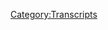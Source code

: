 {{Transcript
    | title         = [[634: July 11, 2003]]
    | caption       = [https://knowledgefight.libsyn.com/634-july-11-2003 Listen to this episode on Libsyn]
    | episodeNumber = [[634: July 11, 2003|634]]
    | length        = 01:34:03
}}

{{MessageBox
    | header     = Warning: Bot Generated Content
    | text       = This transcript was automatically generated by transcription software and likely contains many mistakes and misattributions. Please check the audio for definitive quotes, attribution, and context.
    | image      = N3yvass4myg91.webp
    | imagewidth = 50px
    | id         = warning
}}

{{TranscriptBlock
    | name      = Unknown Speaker
    | timestamp = 00:00:00.000
    | text      = N-N-N-N-N-N-N-Knowledge Fight
}}

{{TranscriptBlock
    | name      = Unknown Speaker
    | timestamp = 00:00:12.880
    | text      = Dan and Jordan, I am sweating.
}}

{{TranscriptBlock
    | name      = Unknown Speaker
    | timestamp = 00:00:19.600
    | text      = Knowledgefight.com, it's time to pray.
}}

{{TranscriptBlock
    | name      = Unknown Speaker
    | timestamp = 00:00:21.399
    | text      = I have great respect for knowledgefight, knowledgefight.
}}

{{TranscriptBlock
    | name      = Unknown Speaker
    | timestamp = 00:00:25.199
    | text      = I'm sick of them posing as if they're the good guys, saying we are the bad guys.
}}

{{TranscriptBlock
    | name      = Unknown Speaker
    | timestamp = 00:00:29.359
    | text      = I'm ready for Knowledgefight.
}}

{{TranscriptBlock
    | name      = Unknown Speaker
    | timestamp = 00:00:30.559
    | text      = Dan and Jordan.
}}

{{TranscriptBlock
    | name      = Unknown Speaker
    | timestamp = 00:00:31.559
    | text      = Knowledgefight.
}}

{{TranscriptBlock
    | name      = Unknown Speaker
    | timestamp = 00:00:32.560
    | text      = Rrrrrrrrrrrrrrrrrrrrrrrrrrrrrrrh!
}}

{{TranscriptBlock
    | name      = Unknown Speaker
    | timestamp = 00:00:33.560
    | text      = I need money.
}}

{{TranscriptBlock
    | name      = Unknown Speaker
    | timestamp = 00:00:34.560
    | text      = Rrrrrrrrrrrrrrrrrrrrrrrrrr!
}}

{{TranscriptBlock
    | name      = Unknown Speaker
    | timestamp = 00:00:35.560
    | text      = Andi and Tamsis, Andy and Tamsis.
}}

{{TranscriptBlock
    | name      = Unknown Speaker
    | timestamp = 00:00:37.560
    | text      = Stop it!
}}

{{TranscriptBlock
    | name      = Unknown Speaker
    | timestamp = 00:00:38.640
    | text      = Andi and Tamsis, Andy and Tamsis.
}}

{{TranscriptBlock
    | name      = Unknown Speaker
    | timestamp = 00:00:42.939
    | text      = A-A-Andi!
}}

{{TranscriptBlock
    | name      = Unknown Speaker
    | timestamp = 00:00:43.939
    | text      = It's time to pray.
}}

{{TranscriptBlock
    | name      = Unknown Speaker
    | timestamp = 00:00:44.939
    | text      = Andy and Tamsis, you're on the air.
}}

{{TranscriptBlock
    | name      = Unknown Speaker
    | timestamp = 00:00:45.939
    | text      = Thanks for holding.
}}

{{TranscriptBlock
    | name      = Unknown Speaker
    | timestamp = 00:00:46.939
    | text      = Hello Alex, I'm a fifth-time caller, I'm a huge fan.
}}

{{TranscriptBlock
    | name      = Unknown Speaker
    | timestamp = 00:00:47.939
    | text      = I love your room!
}}

{{TranscriptBlock
    | name      = Unknown Speaker
    | timestamp = 00:00:48.939
    | text      = Knowledgefight.com.
}}

{{TranscriptBlock
    | name      = Unknown Speaker
    | timestamp = 00:00:49.939
    | text      = I'm a huge fan.
}}

{{TranscriptBlock
    | name      = Unknown Speaker
    | timestamp = 00:00:50.939
    | text      = I love your work.
}}

{{TranscriptBlock
    | name      = Unknown Speaker
    | timestamp = 00:00:51.939
    | text      = Knowledge Fight.
}}

{{TranscriptBlock
    | name      = Unknown Speaker
    | timestamp = 00:00:52.939
    | text      = Knowledgefight.com.
}}

{{TranscriptBlock
    | name      = Unknown Speaker
    | timestamp = 00:00:53.939
    | text      = I love you.
}}

{{TranscriptBlock
    | name      = Unknown Speaker
    | timestamp = 00:00:54.939
    | text      = Hey everybody!
}}

{{TranscriptBlock
    | name      = Unknown Speaker
    | timestamp = 00:00:55.939
    | text      = Welcome back to Knowledge Fight.
}}

{{TranscriptBlock
    | name      = Unknown Speaker
    | timestamp = 00:00:56.939
    | text      = I'm Dan.
}}

{{TranscriptBlock
    | name      = Unknown Speaker
    | timestamp = 00:00:57.939
    | text      = I'm Jordan.
}}

{{TranscriptBlock
    | name      = Unknown Speaker
    | timestamp = 00:00:58.939
    | text      = We're a couple dudes.
}}

{{TranscriptBlock
    | name      = Unknown Speaker
    | timestamp = 00:00:59.939
    | text      = I'd like to sit around, worship at the altar of Selene, and talk a little bit about Alex
}}

{{TranscriptBlock
    | name      = Unknown Speaker
    | timestamp = 00:01:06.019
    | text      = Jones.
}}

{{TranscriptBlock
    | name      = Unknown Speaker
    | timestamp = 00:01:07.019
    | text      = Oh indeed we are.
}}

{{TranscriptBlock
    | name      = Unknown Speaker
    | timestamp = 00:01:08.019
    | text      = Dan.
}}

{{TranscriptBlock
    | name      = Unknown Speaker
    | timestamp = 00:01:09.019
    | text      = Jordan.
}}

{{TranscriptBlock
    | name      = Unknown Speaker
    | timestamp = 00:01:10.019
    | text      = Dan.
}}

{{TranscriptBlock
    | name      = Unknown Speaker
    | timestamp = 00:01:11.019
    | text      = Jordan.
}}

{{TranscriptBlock
    | name      = Unknown Speaker
    | timestamp = 00:01:12.019
    | text      = I have a quick question for you, sir.
}}

{{TranscriptBlock
    | name      = Unknown Speaker
    | timestamp = 00:01:13.019
    | text      = What's up?
}}

{{TranscriptBlock
    | name      = Unknown Speaker
    | timestamp = 00:01:14.019
    | text      = What's your Bright Spot today?
}}

{{TranscriptBlock
    | name      = Unknown Speaker
    | timestamp = 00:01:15.019
    | text      = My Bright Spot today is, we didn't have an episode on Wednesday, and part of the reason
}}

{{TranscriptBlock
    | name      = Unknown Speaker
    | timestamp = 00:01:16.019
    | text      = for that was on Tuesday I got my booster.
}}

{{TranscriptBlock
    | name      = Unknown Speaker
    | timestamp = 00:01:19.420
    | text      = Oh.
}}

{{TranscriptBlock
    | name      = Unknown Speaker
    | timestamp = 00:01:20.420
    | text      = I got boosted.
}}

{{TranscriptBlock
    | name      = Unknown Speaker
    | timestamp = 00:01:21.420
    | text      = Yeah.
}}

{{TranscriptBlock
    | name      = Unknown Speaker
    | timestamp = 00:01:22.420
    | text      = And I guess the Bright Spot is no real side effects to speak of.
}}

{{TranscriptBlock
    | name      = Unknown Speaker
    | timestamp = 00:01:25.859
    | text      = Pretty smooth.
}}

{{TranscriptBlock
    | name      = Unknown Speaker
    | timestamp = 00:01:26.859
    | text      = You said it.
}}

{{TranscriptBlock
    | name      = Unknown Speaker
    | timestamp = 00:01:27.859
    | text      = I had a little bit of a sore shoulder situation going on, but I was worried that there would
}}

{{TranscriptBlock
    | name      = Unknown Speaker
    | timestamp = 00:01:32.060
    | text      = be severe side effects, not because I'm vaccine skeptical or anything, but because I went
}}

{{TranscriptBlock
    | name      = Unknown Speaker
    | timestamp = 00:01:38.980
    | text      = to a Walgreens to get the booster, and I texted you about it, it seemed haunted.
}}

{{TranscriptBlock
    | name      = Unknown Speaker
    | timestamp = 00:01:43.900
    | text      = It's not good.
}}

{{TranscriptBlock
    | name      = Unknown Speaker
    | timestamp = 00:01:45.140
    | text      = Something was wrong.
}}

{{TranscriptBlock
    | name      = Unknown Speaker
    | timestamp = 00:01:46.799
    | text      = There was a bad vibe in this Walgreens.
}}

{{TranscriptBlock
    | name      = Unknown Speaker
    | timestamp = 00:01:50.019
    | text      = I went in, there were too few people.
}}

{{TranscriptBlock
    | name      = Unknown Speaker
    | timestamp = 00:01:52.900
    | text      = Wait, where was it?
}}

{{TranscriptBlock
    | name      = Unknown Speaker
    | timestamp = 00:01:54.099
    | text      = Walgreens.
}}

{{TranscriptBlock
    | name      = Unknown Speaker
    | timestamp = 00:01:55.099
    | text      = Which one?
}}

{{TranscriptBlock
    | name      = Unknown Speaker
    | timestamp = 00:01:56.099
    | text      = It was in Uptown.
}}

{{TranscriptBlock
    | name      = Unknown Speaker
    | timestamp = 00:01:57.099
    | text      = It was a little ways away.
}}

{{TranscriptBlock
    | name      = Unknown Speaker
    | timestamp = 00:01:58.239
    | text      = Are you kidding me?
}}

{{TranscriptBlock
    | name      = Unknown Speaker
    | timestamp = 00:01:59.239
    | text      = Yeah.
}}

{{TranscriptBlock
    | name      = Unknown Speaker
    | timestamp = 00:02:00.239
    | text      = That Walgreens hasn't been there for ten years, Dan.
}}

{{TranscriptBlock
    | name      = Unknown Speaker
    | timestamp = 00:02:01.859
    | text      = Oh no.
}}

{{TranscriptBlock
    | name      = Unknown Speaker
    | timestamp = 00:02:02.859
    | text      = Yeah, I couldn't get one close to me, so I had to make a little bit of a trip, but
}}

{{TranscriptBlock
    | name      = Unknown Speaker
    | timestamp = 00:02:07.140
    | text      = like yeah, there was like, there weren't enough people in there.
}}

{{TranscriptBlock
    | name      = Unknown Speaker
    | timestamp = 00:02:11.900
    | text      = I don't know what that means, but I definitely felt it.
}}

{{TranscriptBlock
    | name      = Unknown Speaker
    | timestamp = 00:02:15.139
    | text      = Shoppers, staff, everybody.
}}

{{TranscriptBlock
    | name      = Unknown Speaker
    | timestamp = 00:02:17.819
    | text      = There's just not enough.
}}

{{TranscriptBlock
    | name      = Unknown Speaker
    | timestamp = 00:02:18.819
    | text      = Not enough.
}}

{{TranscriptBlock
    | name      = Unknown Speaker
    | timestamp = 00:02:19.819
    | text      = Not enough.
}}

{{TranscriptBlock
    | name      = Unknown Speaker
    | timestamp = 00:02:20.819
    | text      = The lighting was wrong.
}}

{{TranscriptBlock
    | name      = Unknown Speaker
    | timestamp = 00:02:21.819
    | text      = I don't know how you can bring the wrong light at Walgreens.
}}

{{TranscriptBlock
    | name      = Unknown Speaker
    | timestamp = 00:02:24.860
    | text      = It's just bright.
}}

{{TranscriptBlock
    | name      = Unknown Speaker
    | timestamp = 00:02:26.580
    | text      = The area where they had people go to get the shot, the little back office room, looked
}}

{{TranscriptBlock
    | name      = Unknown Speaker
    | timestamp = 00:02:33.620
    | text      = like a holding cell.
}}

{{TranscriptBlock
    | name      = Unknown Speaker
    | timestamp = 00:02:36.460
    | text      = There's drips coming from the ceiling, one light's cutting in and out all the time.
}}

{{TranscriptBlock
    | name      = Unknown Speaker
    | timestamp = 00:02:41.020
    | text      = Yeah, like other Walgreens that I've been to in my life.
}}

{{TranscriptBlock
    | name      = Unknown Speaker
    | timestamp = 00:02:44.379
    | text      = I've been to pharmacies, you know, and I've seen the area where they have like consultations
}}

{{TranscriptBlock
    | name      = Unknown Speaker
    | timestamp = 00:02:49.340
    | text      = and stuff.
}}

{{TranscriptBlock
    | name      = Unknown Speaker
    | timestamp = 00:02:50.340
    | text      = Yeah, yeah, yeah.
}}

{{TranscriptBlock
    | name      = Unknown Speaker
    | timestamp = 00:02:51.340
    | text      = Or even CVS Minute Clinic.
}}

{{TranscriptBlock
    | name      = Unknown Speaker
    | timestamp = 00:02:52.900
    | text      = Sure, sure, sure, sure.
}}

{{TranscriptBlock
    | name      = Unknown Speaker
    | timestamp = 00:02:54.300
    | text      = They kind of have an aesthetic that feels comforting.
}}

{{TranscriptBlock
    | name      = Unknown Speaker
    | timestamp = 00:02:57.219
    | text      = A little doctor's office-y.
}}

{{TranscriptBlock
    | name      = Unknown Speaker
    | timestamp = 00:02:58.819
    | text      = Not a lot, but enough to, yeah, yeah, yeah.
}}

{{TranscriptBlock
    | name      = Unknown Speaker
    | timestamp = 00:03:02.500
    | text      = This looked like a biohazard painting.
}}

{{TranscriptBlock
    | name      = Unknown Speaker
    | timestamp = 00:03:04.500
    | text      = So anyway, I was worried I was going to have some effects, and I didn't.
}}

{{TranscriptBlock
    | name      = Unknown Speaker
    | timestamp = 00:03:08.300
    | text      = You did.
}}

{{TranscriptBlock
    | name      = Unknown Speaker
    | timestamp = 00:03:09.300
    | text      = Everything was fine.
}}

{{TranscriptBlock
    | name      = Unknown Speaker
    | timestamp = 00:03:10.300
    | text      = Now I'm just worried you didn't get the right vaccine.
}}

{{TranscriptBlock
    | name      = Unknown Speaker
    | timestamp = 00:03:11.300
    | text      = I might not have.
}}

{{TranscriptBlock
    | name      = Unknown Speaker
    | timestamp = 00:03:12.300
    | text      = You're immune to malaria, that's for damn sure.
}}

{{TranscriptBlock
    | name      = Unknown Speaker
    | timestamp = 00:03:14.819
    | text      = And yeah, so what about you?
}}

{{TranscriptBlock
    | name      = Unknown Speaker
    | timestamp = 00:03:18.060
    | text      = My bright spot, Dan, is the teachers have gone to remote learning.
}}

{{TranscriptBlock
    | name      = Unknown Speaker
    | timestamp = 00:03:25.539
    | text      = My partner, of course, is a teacher in the CPS, and what's bright about that spot is
}}

{{TranscriptBlock
    | name      = Unknown Speaker
    | timestamp = 00:03:30.539
    | text      = that when they went to take a vote on whether or not to say fuck you to the administration,
}}

{{TranscriptBlock
    | name      = Unknown Speaker
    | timestamp = 00:03:36.860
    | text      = we're going to go remote and let the chips fall where they may, 88% voted yes.
}}

{{TranscriptBlock
    | name      = Unknown Speaker
    | timestamp = 00:03:42.219
    | text      = Strong.
}}

{{TranscriptBlock
    | name      = Unknown Speaker
    | timestamp = 00:03:43.219
    | text      = And that is bananas.
}}

{{TranscriptBlock
    | name      = Unknown Speaker
    | timestamp = 00:03:44.219
    | text      = Strong.
}}

{{TranscriptBlock
    | name      = Unknown Speaker
    | timestamp = 00:03:45.219
    | text      = For the teachers' union in Chicago, for 88% to agree on something means goddamn, everybody
}}

{{TranscriptBlock
    | name      = Unknown Speaker
    | timestamp = 00:03:51.879
    | text      = was like, this is fucked up.
}}

{{TranscriptBlock
    | name      = Unknown Speaker
    | timestamp = 00:03:53.840
    | text      = So I'm very, very proud of all of them for doing that, and nobody breaking the goddamn
}}

{{TranscriptBlock
    | name      = Unknown Speaker
    | timestamp = 00:03:58.379
    | text      = line.
}}

{{TranscriptBlock
    | name      = Unknown Speaker
    | timestamp = 00:03:59.379
    | text      = Hell yeah.
}}

{{TranscriptBlock
    | name      = Unknown Speaker
    | timestamp = 00:04:00.379
    | text      = Hell yeah.
}}

{{TranscriptBlock
    | name      = Unknown Speaker
    | timestamp = 00:04:01.379
    | text      = So yeah.
}}

{{TranscriptBlock
    | name      = Unknown Speaker
    | timestamp = 00:04:02.379
    | text      = So yeah, that's my bright spot.
}}

{{TranscriptBlock
    | name      = Unknown Speaker
    | timestamp = 00:04:03.379
    | text      = Congratulations.
}}

{{TranscriptBlock
    | name      = Unknown Speaker
    | timestamp = 00:04:04.379
    | text      = Yeah.
}}

{{TranscriptBlock
    | name      = Unknown Speaker
    | timestamp = 00:04:05.379
    | text      = So Jordan, hey, guess what, it's our anniversary.
}}

{{TranscriptBlock
    | name      = Unknown Speaker
    | timestamp = 00:04:07.780
    | text      = It is our anniversary.
}}

{{TranscriptBlock
    | name      = Unknown Speaker
    | timestamp = 00:04:09.240
    | text      = Five years?
}}

{{TranscriptBlock
    | name      = Unknown Speaker
    | timestamp = 00:04:10.240
    | text      = Yeah, that's right.
}}

{{TranscriptBlock
    | name      = Unknown Speaker
    | timestamp = 00:04:12.300
    | text      = That sounds about right.
}}

{{TranscriptBlock
    | name      = Unknown Speaker
    | timestamp = 00:04:13.419
    | text      = Entering year six, January 7th was the first episode of the show back in 2017, and so it's
}}

{{TranscriptBlock
    | name      = Unknown Speaker
    | timestamp = 00:04:20.660
    | text      = our boo-boo-boo anniversary.
}}

{{TranscriptBlock
    | name      = Unknown Speaker
    | timestamp = 00:04:24.500
    | text      = Combining that with the fact that we're recording this on the anniversary of January 6th.
}}

{{TranscriptBlock
    | name      = Unknown Speaker
    | timestamp = 00:04:29.699
    | text      = You know, we, was our first episode recorded on January 6th?
}}

{{TranscriptBlock
    | name      = Unknown Speaker
    | timestamp = 00:04:34.620
    | text      = Might have been the 5th.
}}

{{TranscriptBlock
    | name      = Unknown Speaker
    | timestamp = 00:04:35.939
    | text      = Might have been the 5th, but it could have been, yeah, yeah, yeah, yeah.
}}

{{TranscriptBlock
    | name      = Unknown Speaker
    | timestamp = 00:04:38.420
    | text      = I'm not sure.
}}

{{TranscriptBlock
    | name      = Unknown Speaker
    | timestamp = 00:04:39.420
    | text      = I don't remember what, no, it had to have been, I think it had to have been the 6th.
}}

{{TranscriptBlock
    | name      = Unknown Speaker
    | timestamp = 00:04:42.139
    | text      = I think that I was very much, even from the beginning, like we have a quick turnaround.
}}

{{TranscriptBlock
    | name      = Unknown Speaker
    | timestamp = 00:04:46.459
    | text      = Yeah, exactly.
}}

{{TranscriptBlock
    | name      = Unknown Speaker
    | timestamp = 00:04:47.459
    | text      = It's kind of just the way I've always operated.
}}

{{TranscriptBlock
    | name      = Unknown Speaker
    | timestamp = 00:04:49.459
    | text      = Yeah.
}}

{{TranscriptBlock
    | name      = Unknown Speaker
    | timestamp = 00:04:50.459
    | text      = I think that means that the two most important things, what, no, I mean, there's the one
}}

{{TranscriptBlock
    | name      = Unknown Speaker
    | timestamp = 00:04:55.779
    | text      = that happened.
}}

{{TranscriptBlock
    | name      = Unknown Speaker
    | timestamp = 00:04:56.779
    | text      = That's an interesting take on it.
}}

{{TranscriptBlock
    | name      = Unknown Speaker
    | timestamp = 00:04:57.779
    | text      = Yes.
}}

{{TranscriptBlock
    | name      = Unknown Speaker
    | timestamp = 00:04:58.779
    | text      = Because it's better, probably, than the take that would be that we caused, we, we, uh,
}}

{{TranscriptBlock
    | name      = Unknown Speaker
    | timestamp = 00:05:04.620
    | text      = presaged the, there's a psychic connection between the two of them, perhaps.
}}

{{TranscriptBlock
    | name      = Unknown Speaker
    | timestamp = 00:05:09.300
    | text      = Um, so I, I kind of combined a bit of this in my, in my head and in my emotions.
}}

{{TranscriptBlock
    | name      = Unknown Speaker
    | timestamp = 00:05:15.339
    | text      = And I combined this with the fact that, you know, on our last episode, just Alex was trying
}}

{{TranscriptBlock
    | name      = Unknown Speaker
    | timestamp = 00:05:19.699
    | text      = to quit.
}}

{{TranscriptBlock
    | name      = Unknown Speaker
    | timestamp = 00:05:20.699
    | text      = Real fucked up.
}}

{{TranscriptBlock
    | name      = Unknown Speaker
    | timestamp = 00:05:21.699
    | text      = Just having a real bad time.
}}

{{TranscriptBlock
    | name      = Unknown Speaker
    | timestamp = 00:05:22.699
    | text      = Real rough.
}}

{{TranscriptBlock
    | name      = Unknown Speaker
    | timestamp = 00:05:23.699
    | text      = And I turned on the 5th, January 5th episode, and I started listening to it and he just
}}

{{TranscriptBlock
    | name      = Unknown Speaker
    | timestamp = 00:05:27.660
    | text      = shows up 14 minutes late and almost immediately has mic issues and decides he's got to go
}}

{{TranscriptBlock
    | name      = Unknown Speaker
    | timestamp = 00:05:31.959
    | text      = off air.
}}

{{TranscriptBlock
    | name      = Unknown Speaker
    | timestamp = 00:05:32.959
    | text      = That's perfect.
}}

{{TranscriptBlock
    | name      = Unknown Speaker
    | timestamp = 00:05:33.959
    | text      = And so I'm like, I'm fucking tired of this.
}}

{{TranscriptBlock
    | name      = Unknown Speaker
    | timestamp = 00:05:34.959
    | text      = What a perfect distillation of the show.
}}

{{TranscriptBlock
    | name      = Unknown Speaker
    | timestamp = 00:05:36.980
    | text      = I'm so tired of this shit.
}}

{{TranscriptBlock
    | name      = Unknown Speaker
    | timestamp = 00:05:39.779
    | text      = And so I decided we're going to go back to the past.
}}

{{TranscriptBlock
    | name      = Unknown Speaker
    | timestamp = 00:05:41.899
    | text      = So today we're in 2003.
}}

{{TranscriptBlock
    | name      = Unknown Speaker
    | timestamp = 00:05:43.259
    | text      = Okay.
}}

{{TranscriptBlock
    | name      = Unknown Speaker
    | timestamp = 00:05:44.259
    | text      = Now get this.
}}

{{TranscriptBlock
    | name      = Unknown Speaker
    | timestamp = 00:05:45.259
    | text      = What's that?
}}

{{TranscriptBlock
    | name      = Unknown Speaker
    | timestamp = 00:05:46.259
    | text      = We're going over the episode that played on, on July 11th, 2003.
}}

{{TranscriptBlock
    | name      = Unknown Speaker
    | timestamp = 00:05:51.500
    | text      = Okay.
}}

{{TranscriptBlock
    | name      = Unknown Speaker
    | timestamp = 00:05:52.500
    | text      = Right?
}}

{{TranscriptBlock
    | name      = Unknown Speaker
    | timestamp = 00:05:53.500
    | text      = Sure.
}}

{{TranscriptBlock
    | name      = Unknown Speaker
    | timestamp = 00:05:54.500
    | text      = But.
}}

{{TranscriptBlock
    | name      = Unknown Speaker
    | timestamp = 00:05:55.500
    | text      = When was it recorded?
}}

{{TranscriptBlock
    | name      = Unknown Speaker
    | timestamp = 00:05:56.500
    | text      = Jan, uh, July 8th, 2000, 2003.
}}

{{TranscriptBlock
    | name      = Unknown Speaker
    | timestamp = 00:05:59.259
    | text      = Three days difference?
}}

{{TranscriptBlock
    | name      = Unknown Speaker
    | timestamp = 00:06:00.339
    | text      = So I told you that we had skipped the 8th and the 9th in 2003 because the audio was
}}

{{TranscriptBlock
    | name      = Unknown Speaker
    | timestamp = 00:06:07.399
    | text      = unlistenable.
}}

{{TranscriptBlock
    | name      = Unknown Speaker
    | timestamp = 00:06:09.279
    | text      = The 11th is a rebroadcast of the 8th and it's listenable now.
}}

{{TranscriptBlock
    | name      = Unknown Speaker
    | timestamp = 00:06:13.220
    | text      = Get the fuck out of here.
}}

{{TranscriptBlock
    | name      = Unknown Speaker
    | timestamp = 00:06:14.220
    | text      = And I would just say, fuck it, they had their chance.
}}

{{TranscriptBlock
    | name      = Unknown Speaker
    | timestamp = 00:06:16.740
    | text      = But this is the episode where Paul Joseph Watson comes on, a very young Paul Joseph
}}

{{TranscriptBlock
    | name      = Unknown Speaker
    | timestamp = 00:06:21.040
    | text      = Watson, and he's promoting his book.
}}

{{TranscriptBlock
    | name      = Unknown Speaker
    | timestamp = 00:06:24.139
    | text      = And so I decided, let's give this a whirl.
}}

{{TranscriptBlock
    | name      = Unknown Speaker
    | timestamp = 00:06:26.899
    | text      = So anyway, it's our anniversary.
}}

{{TranscriptBlock
    | name      = Unknown Speaker
    | timestamp = 00:06:27.980
    | text      = This is for me.
}}

{{TranscriptBlock
    | name      = Unknown Speaker
    | timestamp = 00:06:28.980
    | text      = I don't give a shit.
}}

{{TranscriptBlock
    | name      = Unknown Speaker
    | timestamp = 00:06:29.980
    | text      = I'm going to present today.
}}

{{TranscriptBlock
    | name      = Unknown Speaker
    | timestamp = 00:06:30.980
    | text      = Yeah, I'm fine.
}}

{{TranscriptBlock
    | name      = Unknown Speaker
    | timestamp = 00:06:31.980
    | text      = I'm fine with that.
}}

{{TranscriptBlock
    | name      = Unknown Speaker
    | timestamp = 00:06:32.980
    | text      = I'm going back to the past and I figured that like, there's going to be something for the
}}

{{TranscriptBlock
    | name      = Unknown Speaker
    | timestamp = 00:06:37.980
    | text      = 6th, you know, like something, there's going to be, Trump has his, uh, rally happening
}}

{{TranscriptBlock
    | name      = Unknown Speaker
    | timestamp = 00:06:43.819
    | text      = today.
}}

{{TranscriptBlock
    | name      = Unknown Speaker
    | timestamp = 00:06:44.819
    | text      = Sure.
}}

{{TranscriptBlock
    | name      = Unknown Speaker
    | timestamp = 00:06:45.819
    | text      = There's going to be something that is going to be wild and we'll cover that on Monday.
}}

{{TranscriptBlock
    | name      = Unknown Speaker
    | timestamp = 00:06:48.899
    | text      = I hope so.
}}

{{TranscriptBlock
    | name      = Unknown Speaker
    | timestamp = 00:06:49.899
    | text      = Yeah.
}}

{{TranscriptBlock
    | name      = Unknown Speaker
    | timestamp = 00:06:50.899
    | text      = I mean, wait, no, I hope not.
}}

{{TranscriptBlock
    | name      = Unknown Speaker
    | timestamp = 00:06:52.939
    | text      = What?
}}

{{TranscriptBlock
    | name      = Unknown Speaker
    | timestamp = 00:06:53.939
    | text      = Okay.
}}

{{TranscriptBlock
    | name      = Unknown Speaker
    | timestamp = 00:06:54.939
    | text      = For, oh, you know what?
}}

{{TranscriptBlock
    | name      = Unknown Speaker
    | timestamp = 00:06:57.220
    | text      = Let's just do today.
}}

{{TranscriptBlock
    | name      = Unknown Speaker
    | timestamp = 00:06:58.220
    | text      = All right.
}}

{{TranscriptBlock
    | name      = Unknown Speaker
    | timestamp = 00:06:59.220
    | text      = We'll get down to business on this, but first Jordan, let's take a little moment to say
}}

{{TranscriptBlock
    | name      = Unknown Speaker
    | timestamp = 00:07:01.779
    | text      = hello to some new wonks.
}}

{{TranscriptBlock
    | name      = Unknown Speaker
    | timestamp = 00:07:02.939
    | text      = Oh, that's a great idea.
}}

{{TranscriptBlock
    | name      = Unknown Speaker
    | timestamp = 00:07:04.180
    | text      = So first, Lydia and all her gay frogs.
}}

{{TranscriptBlock
    | name      = Unknown Speaker
    | timestamp = 00:07:06.860
    | text      = Thank you so much.
}}

{{TranscriptBlock
    | name      = Unknown Speaker
    | timestamp = 00:07:07.860
    | text      = You are now a policy wonk.
}}

{{TranscriptBlock
    | name      = Unknown Speaker
    | timestamp = 00:07:08.860
    | text      = I'm a policy wonk.
}}

{{TranscriptBlock
    | name      = Unknown Speaker
    | timestamp = 00:07:09.860
    | text      = Thanks, Lydia.
}}

{{TranscriptBlock
    | name      = Unknown Speaker
    | timestamp = 00:07:10.860
    | text      = Thank you.
}}

{{TranscriptBlock
    | name      = Unknown Speaker
    | timestamp = 00:07:11.860
    | text      = Next, I am Alex's swollen neck.
}}

{{TranscriptBlock
    | name      = Unknown Speaker
    | timestamp = 00:07:12.860
    | text      = Thank you so much.
}}

{{TranscriptBlock
    | name      = Unknown Speaker
    | timestamp = 00:07:13.860
    | text      = You are now a policy wonk.
}}

{{TranscriptBlock
    | name      = Unknown Speaker
    | timestamp = 00:07:14.860
    | text      = I'm a policy wonk.
}}

{{TranscriptBlock
    | name      = Unknown Speaker
    | timestamp = 00:07:15.860
    | text      = Thank you very much.
}}

{{TranscriptBlock
    | name      = Unknown Speaker
    | timestamp = 00:07:16.860
    | text      = Thank you.
}}

{{TranscriptBlock
    | name      = Unknown Speaker
    | timestamp = 00:07:17.860
    | text      = Next, this, this person was Ben, but the way they phrased it in the message was, uh, Ben
}}

{{TranscriptBlock
    | name      = Unknown Speaker
    | timestamp = 00:07:21.600
    | text      = if possible.
}}

{{TranscriptBlock
    | name      = Unknown Speaker
    | timestamp = 00:07:22.600
    | text      = And so that's, you're now a policy wonk, Ben if possible.
}}

{{TranscriptBlock
    | name      = Unknown Speaker
    | timestamp = 00:07:25.899
    | text      = I'm a policy wonk.
}}

{{TranscriptBlock
    | name      = Unknown Speaker
    | timestamp = 00:07:26.899
    | text      = Thank you very much, Ben if possible.
}}

{{TranscriptBlock
    | name      = Unknown Speaker
    | timestamp = 00:07:28.779
    | text      = Thank you.
}}

{{TranscriptBlock
    | name      = Unknown Speaker
    | timestamp = 00:07:29.779
    | text      = Next, Reba Martini.
}}

{{TranscriptBlock
    | name      = Unknown Speaker
    | timestamp = 00:07:30.779
    | text      = Thank you so much.
}}

{{TranscriptBlock
    | name      = Unknown Speaker
    | timestamp = 00:07:31.779
    | text      = You are now a policy wonk.
}}

{{TranscriptBlock
    | name      = Unknown Speaker
    | timestamp = 00:07:32.779
    | text      = I'm a policy wonk.
}}

{{TranscriptBlock
    | name      = Unknown Speaker
    | timestamp = 00:07:33.779
    | text      = Thanks Reba.
}}

{{TranscriptBlock
    | name      = Unknown Speaker
    | timestamp = 00:07:34.779
    | text      = Thank you.
}}

{{TranscriptBlock
    | name      = Unknown Speaker
    | timestamp = 00:07:35.779
    | text      = Next, Sable the Chonk.
}}

{{TranscriptBlock
    | name      = Unknown Speaker
    | timestamp = 00:07:36.779
    | text      = Forever now a wonk.
}}

{{TranscriptBlock
    | name      = Unknown Speaker
    | timestamp = 00:07:37.779
    | text      = Thank you so much.
}}

{{TranscriptBlock
    | name      = Unknown Speaker
    | timestamp = 00:07:38.779
    | text      = You are now a policy wonk.
}}

{{TranscriptBlock
    | name      = Unknown Speaker
    | timestamp = 00:07:39.779
    | text      = I'm a policy wonk.
}}

{{TranscriptBlock
    | name      = Unknown Speaker
    | timestamp = 00:07:40.779
    | text      = Thank you, Sable.
}}

{{TranscriptBlock
    | name      = Unknown Speaker
    | timestamp = 00:07:41.779
    | text      = Thank you.
}}

{{TranscriptBlock
    | name      = Unknown Speaker
    | timestamp = 00:07:42.779
    | text      = And Dr. Little Goat.
}}

{{TranscriptBlock
    | name      = Unknown Speaker
    | timestamp = 00:07:43.779
    | text      = Thank you so much.
}}

{{TranscriptBlock
    | name      = Unknown Speaker
    | timestamp = 00:07:44.779
    | text      = You are now a policy wonk.
}}

{{TranscriptBlock
    | name      = Unknown Speaker
    | timestamp = 00:07:45.779
    | text      = I'm a policy wonk.
}}

{{TranscriptBlock
    | name      = Unknown Speaker
    | timestamp = 00:07:46.779
    | text      = Thanks, Dr. Little Goat.
}}

{{TranscriptBlock
    | name      = Unknown Speaker
    | timestamp = 00:07:47.779
    | text      = Thank you.
}}

{{TranscriptBlock
    | name      = Unknown Speaker
    | timestamp = 00:07:48.779
    | text      = I wonder where this little goat got that degree.
}}

{{TranscriptBlock
    | name      = Unknown Speaker
    | timestamp = 00:07:49.779
    | text      = I don't know.
}}

{{TranscriptBlock
    | name      = Unknown Speaker
    | timestamp = 00:07:50.779
    | text      = I don't know, but I want him to be my psychiatrist.
}}

{{TranscriptBlock
    | name      = Unknown Speaker
    | timestamp = 00:07:52.779
    | text      = Isn't that one of the names of the restaurants, the goat series of restaurants here in Chicago?
}}

{{TranscriptBlock
    | name      = Unknown Speaker
    | timestamp = 00:07:56.939
    | text      = There's like the girl and the goat.
}}

{{TranscriptBlock
    | name      = Unknown Speaker
    | timestamp = 00:07:58.939
    | text      = The girl and the goat.
}}

{{TranscriptBlock
    | name      = Unknown Speaker
    | timestamp = 00:07:59.939
    | text      = I think the little goat might be another one.
}}

{{TranscriptBlock
    | name      = Unknown Speaker
    | timestamp = 00:08:01.300
    | text      = Is it?
}}

{{TranscriptBlock
    | name      = Unknown Speaker
    | timestamp = 00:08:02.300
    | text      = I think there's a bunch.
}}

{{TranscriptBlock
    | name      = Unknown Speaker
    | timestamp = 00:08:03.300
    | text      = Good.
}}

{{TranscriptBlock
    | name      = Unknown Speaker
    | timestamp = 00:08:04.300
    | text      = There's a bunch of restaurants with goat in the name.
}}

{{TranscriptBlock
    | name      = Unknown Speaker
    | timestamp = 00:08:05.500
    | text      = The chef?
}}

{{TranscriptBlock
    | name      = Unknown Speaker
    | timestamp = 00:08:06.500
    | text      = The woman who does?
}}

{{TranscriptBlock
    | name      = Unknown Speaker
    | timestamp = 00:08:07.500
    | text      = Amazing.
}}

{{TranscriptBlock
    | name      = Unknown Speaker
    | timestamp = 00:08:08.500
    | text      = Amazing.
}}

{{TranscriptBlock
    | name      = Unknown Speaker
    | timestamp = 00:08:09.500
    | text      = So before we get down to business on today's episode, I wanted to quickly touch on a piece
}}

{{TranscriptBlock
    | name      = Unknown Speaker
    | timestamp = 00:08:13.540
    | text      = of news that was breaking since we recorded our last episode.
}}

{{TranscriptBlock
    | name      = Unknown Speaker
    | timestamp = 00:08:17.740
    | text      = On December 30th, a man named Thomas Apollo showed up at a clinic in Tustin, California
}}

{{TranscriptBlock
    | name      = Unknown Speaker
    | timestamp = 00:08:22.500
    | text      = and attacked people who were working there giving out vaccinations, accusing the people
}}

{{TranscriptBlock
    | name      = Unknown Speaker
    | timestamp = 00:08:27.060
    | text      = of being murderers and that they were making people sick.
}}

{{TranscriptBlock
    | name      = Unknown Speaker
    | timestamp = 00:08:30.060
    | text      = According to an article in the Washington Post, quote, families together said that the
}}

{{TranscriptBlock
    | name      = Unknown Speaker
    | timestamp = 00:08:34.259
    | text      = members sustained serious injuries and was sent to the hospital in an ambulance, but
}}

{{TranscriptBlock
    | name      = Unknown Speaker
    | timestamp = 00:08:39.340
    | text      = that both workers are expected to make a full recovery within a few days.
}}

{{TranscriptBlock
    | name      = Unknown Speaker
    | timestamp = 00:08:43.179
    | text      = Obviously, given the publicly available information, I can't sit here and tell you that this guy
}}

{{TranscriptBlock
    | name      = Unknown Speaker
    | timestamp = 00:08:47.139
    | text      = was a fan of Alex or that that was part of his inspiration, but honestly, I don't even
}}

{{TranscriptBlock
    | name      = Unknown Speaker
    | timestamp = 00:08:51.539
    | text      = think that that's an important aspect of the story for our purposes.
}}

{{TranscriptBlock
    | name      = Unknown Speaker
    | timestamp = 00:08:55.779
    | text      = An attack like this was inevitable given the extreme quality of the rhetoric that's flying
}}

{{TranscriptBlock
    | name      = Unknown Speaker
    | timestamp = 00:08:59.899
    | text      = around in the conspiracy and misinformation circles.
}}

{{TranscriptBlock
    | name      = Unknown Speaker
    | timestamp = 00:09:02.919
    | text      = You can't try and convince a large group of people that vaccinations are an intentional
}}

{{TranscriptBlock
    | name      = Unknown Speaker
    | timestamp = 00:09:06.440
    | text      = plot to kill their children and not think that some of them are going to take the next
}}

{{TranscriptBlock
    | name      = Unknown Speaker
    | timestamp = 00:09:10.340
    | text      = logical step and try to attack people providing vaccinations.
}}

{{TranscriptBlock
    | name      = Unknown Speaker
    | timestamp = 00:09:14.659
    | text      = Even Alex knew that, which is why he was building up this narrative in advance, as we saw last
}}

{{TranscriptBlock
    | name      = Unknown Speaker
    | timestamp = 00:09:19.700
    | text      = week.
}}

{{TranscriptBlock
    | name      = Unknown Speaker
    | timestamp = 00:09:20.700
    | text      = We've talked about this a hundred times in the course of doing this show, and it's clear
}}

{{TranscriptBlock
    | name      = Unknown Speaker
    | timestamp = 00:09:38.399
    | text      = why a person like Alex would behave this way.
}}

{{TranscriptBlock
    | name      = Unknown Speaker
    | timestamp = 00:09:41.139
    | text      = His entire career has been made off of profiting from tragedies, so I don't believe for a second
}}

{{TranscriptBlock
    | name      = Unknown Speaker
    | timestamp = 00:09:45.779
    | text      = that he's not rooting for tragedies to strike.
}}

{{TranscriptBlock
    | name      = Unknown Speaker
    | timestamp = 00:09:48.500
    | text      = At the same time, when tragedy does strike, it's good for business to make sure that the
}}

{{TranscriptBlock
    | name      = Unknown Speaker
    | timestamp = 00:09:52.220
    | text      = audience doesn't start to question whether or not the media they're digesting is part
}}

{{TranscriptBlock
    | name      = Unknown Speaker
    | timestamp = 00:09:55.899
    | text      = of what's driving these tragedies.
}}

{{TranscriptBlock
    | name      = Unknown Speaker
    | timestamp = 00:09:58.460
    | text      = Having a pre-built story in place so the audience blames someone else is critical, and that's
}}

{{TranscriptBlock
    | name      = Unknown Speaker
    | timestamp = 00:10:02.340
    | text      = why Alex is doing this kind of thing.
}}

{{TranscriptBlock
    | name      = Unknown Speaker
    | timestamp = 00:10:04.080
    | text      = I just want to take a little moment at the beginning here to point out this very clear
}}

{{TranscriptBlock
    | name      = Unknown Speaker
    | timestamp = 00:10:08.820
    | text      = dynamic, this cycle that's in play.
}}

{{TranscriptBlock
    | name      = Unknown Speaker
    | timestamp = 00:10:11.940
    | text      = And granted, Alex is talking about the bombing of a Pfizer building or something, which is
}}

{{TranscriptBlock
    | name      = Unknown Speaker
    | timestamp = 00:10:15.700
    | text      = a bit of a more extreme example, but I don't believe for a second Alex wouldn't say that
}}

{{TranscriptBlock
    | name      = Unknown Speaker
    | timestamp = 00:10:20.179
    | text      = this attack of, this assault of people at a vaccine clinic wasn't a false flag.
}}

{{TranscriptBlock
    | name      = Unknown Speaker
    | timestamp = 00:10:24.980
    | text      = No.
}}

{{TranscriptBlock
    | name      = Unknown Speaker
    | timestamp = 00:10:25.980
    | text      = It's exactly what he's priming his audience to deny is real.
}}

{{TranscriptBlock
    | name      = Unknown Speaker
    | timestamp = 00:10:29.100
    | text      = And that's of course why you use the example of blowing up the Pfizer building, because
}}

{{TranscriptBlock
    | name      = Unknown Speaker
    | timestamp = 00:10:33.700
    | text      = that's that sort of like hyperbolic straw man that is, well, see, you think that they
}}

{{TranscriptBlock
    | name      = Unknown Speaker
    | timestamp = 00:10:38.779
    | text      = would go blow up the Pfizer building, not just go fuck around with this place over here,
}}

{{TranscriptBlock
    | name      = Unknown Speaker
    | timestamp = 00:10:43.779
    | text      = which is more likely to be what they do.
}}

{{TranscriptBlock
    | name      = Unknown Speaker
    | timestamp = 00:10:45.899
    | text      = You go near home.
}}

{{TranscriptBlock
    | name      = Unknown Speaker
    | timestamp = 00:10:48.259
    | text      = And like the blowing up the Pfizer building, if that's your prediction of these are the
}}

{{TranscriptBlock
    | name      = Unknown Speaker
    | timestamp = 00:10:53.259
    | text      = terrorist attacks, then you kind of have everything less than that covered.
}}

{{TranscriptBlock
    | name      = Unknown Speaker
    | timestamp = 00:10:57.980
    | text      = Exactly.
}}

{{TranscriptBlock
    | name      = Unknown Speaker
    | timestamp = 00:10:58.980
    | text      = You don't have to be like, well, you didn't say that.
}}

{{TranscriptBlock
    | name      = Unknown Speaker
    | timestamp = 00:11:02.500
    | text      = Your prediction wasn't that extreme.
}}

{{TranscriptBlock
    | name      = Unknown Speaker
    | timestamp = 00:11:04.100
    | text      = Right, right, right.
}}

{{TranscriptBlock
    | name      = Unknown Speaker
    | timestamp = 00:11:05.360
    | text      = So yeah, I find this, I don't know, shitty.
}}

{{TranscriptBlock
    | name      = Unknown Speaker
    | timestamp = 00:11:12.279
    | text      = It's just the inevitable consequence of allowing this type of shit to fester.
}}

{{TranscriptBlock
    | name      = Unknown Speaker
    | timestamp = 00:11:17.019
    | text      = That's just what it is.
}}

{{TranscriptBlock
    | name      = Unknown Speaker
    | timestamp = 00:11:18.220
    | text      = So in the same way that we've just decided that this is how it is for so many different
}}

{{TranscriptBlock
    | name      = Unknown Speaker
    | timestamp = 00:11:24.620
    | text      = things, I guess this is just how it's going to be for conspiracy.
}}

{{TranscriptBlock
    | name      = Unknown Speaker
    | timestamp = 00:11:27.980
    | text      = I mean, it's one of the reasons why, you know, we talk about like why a lot of this rhetoric
}}

{{TranscriptBlock
    | name      = Unknown Speaker
    | timestamp = 00:11:33.179
    | text      = and these, these kinds of propaganda disseminating structures are dangerous, this is why, because
}}

{{TranscriptBlock
    | name      = Unknown Speaker
    | timestamp = 00:11:41.259
    | text      = these are the things that come from it.
}}

{{TranscriptBlock
    | name      = Unknown Speaker
    | timestamp = 00:11:44.220
    | text      = And thankfully, I mean, I hate to say this because it sounds minimizing and I don't mean
}}

{{TranscriptBlock
    | name      = Unknown Speaker
    | timestamp = 00:11:48.500
    | text      = it to, but thankfully no one died.
}}

{{TranscriptBlock
    | name      = Unknown Speaker
    | timestamp = 00:11:51.100
    | text      = And thankfully it was an assault, not like a shooting or a bombing.
}}

{{TranscriptBlock
    | name      = Unknown Speaker
    | timestamp = 00:11:56.700
    | text      = But it's still, these are the things that happen.
}}

{{TranscriptBlock
    | name      = Unknown Speaker
    | timestamp = 00:12:01.539
    | text      = So let's go back to 2003 because it's more pleasant.
}}

{{TranscriptBlock
    | name      = Unknown Speaker
    | timestamp = 00:12:04.139
    | text      = That is a great place to be.
}}

{{TranscriptBlock
    | name      = Unknown Speaker
    | timestamp = 00:12:05.620
    | text      = It's not all that pleasant though because Alex is going to have Paul on.
}}

{{TranscriptBlock
    | name      = Unknown Speaker
    | timestamp = 00:12:10.139
    | text      = Hello ladies and gentlemen, it is Tuesday, the 8th of July, 2003, big show for you lined
}}

{{TranscriptBlock
    | name      = Unknown Speaker
    | timestamp = 00:12:16.580
    | text      = up today.
}}

{{TranscriptBlock
    | name      = Unknown Speaker
    | timestamp = 00:12:17.580
    | text      = In the first hour, we have the webmaster of prisonplanet.com joining us.
}}

{{TranscriptBlock
    | name      = Unknown Speaker
    | timestamp = 00:12:23.379
    | text      = He's Paul Joseph Watson.
}}

{{TranscriptBlock
    | name      = Unknown Speaker
    | timestamp = 00:12:24.379
    | text      = He lives in the United Kingdom.
}}

{{TranscriptBlock
    | name      = Unknown Speaker
    | timestamp = 00:12:25.740
    | text      = He has a great head on his shoulders for analyzing the new world order and covering and posting
}}

{{TranscriptBlock
    | name      = Unknown Speaker
    | timestamp = 00:12:31.460
    | text      = pertinent facts and tracking their lies and doing daily flashbacks to show how they put
}}

{{TranscriptBlock
    | name      = Unknown Speaker
    | timestamp = 00:12:37.580
    | text      = out different propaganda almost on a daily basis now.
}}

{{TranscriptBlock
    | name      = Unknown Speaker
    | timestamp = 00:12:41.259
    | text      = We'll also talk about his upcoming book and no, we're not offering it yet.
}}

{{TranscriptBlock
    | name      = Unknown Speaker
    | timestamp = 00:12:45.259
    | text      = And yes, I'm publishing it.
}}

{{TranscriptBlock
    | name      = Unknown Speaker
    | timestamp = 00:12:47.100
    | text      = Order out of chaos.
}}

{{TranscriptBlock
    | name      = Unknown Speaker
    | timestamp = 00:12:48.100
    | text      = Talk about a powerful name.
}}

{{TranscriptBlock
    | name      = Unknown Speaker
    | timestamp = 00:12:49.860
    | text      = Well, it's a powerful book and it's lengthy.
}}

{{TranscriptBlock
    | name      = Unknown Speaker
    | timestamp = 00:12:53.299
    | text      = Hearing that clip, you know, it's announcement that Paul Joseph Watson books being released.
}}

{{TranscriptBlock
    | name      = Unknown Speaker
    | timestamp = 00:12:57.340
    | text      = I realized that I'd never actually read that book.
}}

{{TranscriptBlock
    | name      = Unknown Speaker
    | timestamp = 00:13:00.139
    | text      = I knew that he had it.
}}

{{TranscriptBlock
    | name      = Unknown Speaker
    | timestamp = 00:13:01.139
    | text      = I was aware it existed, but I never really felt any real interest to get down to it.
}}

{{TranscriptBlock
    | name      = Unknown Speaker
    | timestamp = 00:13:05.860
    | text      = I got the sense of what it was about, you know, from the title order out of chaos.
}}

{{TranscriptBlock
    | name      = Unknown Speaker
    | timestamp = 00:13:09.139
    | text      = Like I knew it was just going to be about the conspiracy idea of the Hegelian dialectic.
}}

{{TranscriptBlock
    | name      = Unknown Speaker
    | timestamp = 00:13:13.539
    | text      = So I decided in preparation here to give it a read, but ultimately it didn't bring up
}}

{{TranscriptBlock
    | name      = Unknown Speaker
    | timestamp = 00:13:17.620
    | text      = anything that Alex hasn't talked about on the show already.
}}

{{TranscriptBlock
    | name      = Unknown Speaker
    | timestamp = 00:13:20.860
    | text      = Everything is a false flag, but it's done by the elites in order to increase their power.
}}

{{TranscriptBlock
    | name      = Unknown Speaker
    | timestamp = 00:13:24.539
    | text      = You know the drill.
}}

{{TranscriptBlock
    | name      = Unknown Speaker
    | timestamp = 00:13:25.539
    | text      = Yeah.
}}

{{TranscriptBlock
    | name      = Unknown Speaker
    | timestamp = 00:13:26.539
    | text      = I thought that maybe it would be a good idea to discuss the specifics of the book, but
}}

{{TranscriptBlock
    | name      = Unknown Speaker
    | timestamp = 00:13:28.940
    | text      = I realized that about 10 pages into it, I had six pages of notes explaining the things
}}

{{TranscriptBlock
    | name      = Unknown Speaker
    | timestamp = 00:13:32.940
    | text      = that he got wrong.
}}

{{TranscriptBlock
    | name      = Unknown Speaker
    | timestamp = 00:13:34.159
    | text      = So it felt like this is too big of an undertaking for just a normal episode of our show.
}}

{{TranscriptBlock
    | name      = Unknown Speaker
    | timestamp = 00:13:37.659
    | text      = That's going to require a Reset Wars kind of situation.
}}

{{TranscriptBlock
    | name      = Unknown Speaker
    | timestamp = 00:13:40.259
    | text      = Yeah, maybe another day I'll record a 13 hour breakdown review of Paul's book, but that
}}

{{TranscriptBlock
    | name      = Unknown Speaker
    | timestamp = 00:13:44.259
    | text      = day is not today.
}}

{{TranscriptBlock
    | name      = Unknown Speaker
    | timestamp = 00:13:45.259
    | text      = Not today.
}}

{{TranscriptBlock
    | name      = Unknown Speaker
    | timestamp = 00:13:46.259
    | text      = Interesting fun fact though.
}}

{{TranscriptBlock
    | name      = Unknown Speaker
    | timestamp = 00:13:47.940
    | text      = This is the only book that appears to ever have been published by AEJ Productions, which
}}

{{TranscriptBlock
    | name      = Unknown Speaker
    | timestamp = 00:13:52.580
    | text      = of course stands for Alex Emmerich-Jones.
}}

{{TranscriptBlock
    | name      = Unknown Speaker
    | timestamp = 00:13:55.539
    | text      = Alex's own book, 9-11 Dissented to Tyranny, was published by a different company called
}}

{{TranscriptBlock
    | name      = Unknown Speaker
    | timestamp = 00:14:00.179
    | text      = the Progressive Press.
}}

{{TranscriptBlock
    | name      = Unknown Speaker
    | timestamp = 00:14:02.220
    | text      = This is a publisher that's put out a bunch of books written by Alex's buddy Webster Tarpley,
}}

{{TranscriptBlock
    | name      = Unknown Speaker
    | timestamp = 00:14:06.460
    | text      = but also books written by Henry Macau, a dude who is a staunch Holocaust denier and a dude
}}

{{TranscriptBlock
    | name      = Unknown Speaker
    | timestamp = 00:14:12.340
    | text      = who really just doesn't like the Jews at all.
}}

{{TranscriptBlock
    | name      = Unknown Speaker
    | timestamp = 00:14:15.059
    | text      = He recently wrote an article titled, quote, the riddle of antisemitism.
}}

{{TranscriptBlock
    | name      = Unknown Speaker
    | timestamp = 00:14:20.220
    | text      = Antisemitism is in quotes, by the way.
}}

{{TranscriptBlock
    | name      = Unknown Speaker
    | timestamp = 00:14:21.220
    | text      = Yeah.
}}

{{TranscriptBlock
    | name      = Unknown Speaker
    | timestamp = 00:14:22.220
    | text      = Yeah.
}}

{{TranscriptBlock
    | name      = Unknown Speaker
    | timestamp = 00:14:23.220
    | text      = Yeah.
}}

{{TranscriptBlock
    | name      = Unknown Speaker
    | timestamp = 00:14:24.220
    | text      = I would have expected scare quotes around that one.
}}

{{TranscriptBlock
    | name      = Unknown Speaker
    | timestamp = 00:14:25.220
    | text      = Yeah.
}}

{{TranscriptBlock
    | name      = Unknown Speaker
    | timestamp = 00:14:26.220
    | text      = Yeah.
}}

{{TranscriptBlock
    | name      = Unknown Speaker
    | timestamp = 00:14:27.220
    | text      = And if you think it's not great, you're correct.
}}

{{TranscriptBlock
    | name      = Unknown Speaker
    | timestamp = 00:14:28.220
    | text      = Here's how it starts.
}}

{{TranscriptBlock
    | name      = Unknown Speaker
    | timestamp = 00:14:29.220
    | text      = Antisemitism is growing as the COVID scam is correctly identified with organized Jewry,
}}

{{TranscriptBlock
    | name      = Unknown Speaker
    | timestamp = 00:14:34.100
    | text      = Freemasonry and communism.
}}

{{TranscriptBlock
    | name      = Unknown Speaker
    | timestamp = 00:14:35.620
    | text      = I'm going to sap you right there.
}}

{{TranscriptBlock
    | name      = Unknown Speaker
    | timestamp = 00:14:38.379
    | text      = No one can justify genocide, but the stigma attached to this term is devious mind control.
}}

{{TranscriptBlock
    | name      = Unknown Speaker
    | timestamp = 00:14:44.659
    | text      = There's no but.
}}

{{TranscriptBlock
    | name      = Unknown Speaker
    | timestamp = 00:14:45.659
    | text      = There's no but.
}}

{{TranscriptBlock
    | name      = Unknown Speaker
    | timestamp = 00:14:46.659
    | text      = Antisemitism is legitimate resistance to the pernicious agenda of organized Jewry and Freemasonry,
}}

{{TranscriptBlock
    | name      = Unknown Speaker
    | timestamp = 00:14:51.580
    | text      = i.e. the New World Order.
}}

{{TranscriptBlock
    | name      = Unknown Speaker
    | timestamp = 00:14:53.620
    | text      = Bananas.
}}

{{TranscriptBlock
    | name      = Unknown Speaker
    | timestamp = 00:14:54.620
    | text      = Bananas.
}}

{{TranscriptBlock
    | name      = Unknown Speaker
    | timestamp = 00:14:55.620
    | text      = A little later, he drops this gem.
}}

{{TranscriptBlock
    | name      = Unknown Speaker
    | timestamp = 00:14:57.299
    | text      = Quote, most Jews and non-Jews are unaware that since antiquity, Jews consistently have
}}

{{TranscriptBlock
    | name      = Unknown Speaker
    | timestamp = 00:15:02.419
    | text      = been reviled for a good reason.
}}

{{TranscriptBlock
    | name      = Unknown Speaker
    | timestamp = 00:15:05.139
    | text      = Jews are in a state of willful denial.
}}

{{TranscriptBlock
    | name      = Unknown Speaker
    | timestamp = 00:15:07.659
    | text      = They don't realize that Judaism is governed by Kabbalah, which is Satanism.
}}

{{TranscriptBlock
    | name      = Unknown Speaker
    | timestamp = 00:15:11.659
    | text      = The existence of Judaism is to take God's place, destroy Christianity and dispossess
}}

{{TranscriptBlock
    | name      = Unknown Speaker
    | timestamp = 00:15:16.100
    | text      = non-Jews.
}}

{{TranscriptBlock
    | name      = Unknown Speaker
    | timestamp = 00:15:17.700
    | text      = So these are the ideas that he has expressed on a recent basis.
}}

{{TranscriptBlock
    | name      = Unknown Speaker
    | timestamp = 00:15:20.980
    | text      = But trust me, if you cruise around his website, you'll see that he's had this position his
}}

{{TranscriptBlock
    | name      = Unknown Speaker
    | timestamp = 00:15:24.600
    | text      = whole career.
}}

{{TranscriptBlock
    | name      = Unknown Speaker
    | timestamp = 00:15:25.600
    | text      = Yeah.
}}

{{TranscriptBlock
    | name      = Unknown Speaker
    | timestamp = 00:15:26.600
    | text      = The books were published alongside Alex's.
}}

{{TranscriptBlock
    | name      = Unknown Speaker
    | timestamp = 00:15:29.039
    | text      = He's also been friends with Leo Zagami for a bit, so that's fun.
}}

{{TranscriptBlock
    | name      = Unknown Speaker
    | timestamp = 00:15:32.580
    | text      = You know, it's not something that we talk about too often, but there is that element
}}

{{TranscriptBlock
    | name      = Unknown Speaker
    | timestamp = 00:15:37.100
    | text      = of genocidal rhetoric that always includes the like.
}}

{{TranscriptBlock
    | name      = Unknown Speaker
    | timestamp = 00:15:41.799
    | text      = And lest you worry that you can talk to them or even communicate with them, they don't
}}

{{TranscriptBlock
    | name      = Unknown Speaker
    | timestamp = 00:15:47.700
    | text      = even know.
}}

{{TranscriptBlock
    | name      = Unknown Speaker
    | timestamp = 00:15:48.940
    | text      = They can't even understand that they're working with the devil.
}}

{{TranscriptBlock
    | name      = Unknown Speaker
    | timestamp = 00:15:52.480
    | text      = So don't worry about it.
}}

{{TranscriptBlock
    | name      = Unknown Speaker
    | timestamp = 00:15:53.740
    | text      = Don't worry about communicating with them and asking them any questions, because they
}}

{{TranscriptBlock
    | name      = Unknown Speaker
    | timestamp = 00:15:56.659
    | text      = can't.
}}

{{TranscriptBlock
    | name      = Unknown Speaker
    | timestamp = 00:15:57.659
    | text      = Yeah, you're not going to be able to get to the bottom of this by investigating it or
}}

{{TranscriptBlock
    | name      = Unknown Speaker
    | timestamp = 00:16:00.419
    | text      = your experiences.
}}

{{TranscriptBlock
    | name      = Unknown Speaker
    | timestamp = 00:16:01.419
    | text      = No, no, no, no, no.
}}

{{TranscriptBlock
    | name      = Unknown Speaker
    | timestamp = 00:16:02.419
    | text      = No point in talking.
}}

{{TranscriptBlock
    | name      = Unknown Speaker
    | timestamp = 00:16:03.419
    | text      = No point in doing anything.
}}

{{TranscriptBlock
    | name      = Unknown Speaker
    | timestamp = 00:16:04.860
    | text      = Yep.
}}

{{TranscriptBlock
    | name      = Unknown Speaker
    | timestamp = 00:16:05.860
    | text      = Anyway, back to Paul's book.
}}

{{TranscriptBlock
    | name      = Unknown Speaker
    | timestamp = 00:16:07.259
    | text      = If you read the dedications, he includes this, quote, thanks to Alex Jones for awakening
}}

{{TranscriptBlock
    | name      = Unknown Speaker
    | timestamp = 00:16:11.820
    | text      = me to the new world order in publishing this book.
}}

{{TranscriptBlock
    | name      = Unknown Speaker
    | timestamp = 00:16:14.340
    | text      = Man, Paul can't even write the dedications to his book without lying.
}}

{{TranscriptBlock
    | name      = Unknown Speaker
    | timestamp = 00:16:18.139
    | text      = In a 2013 interview with Luke Rudowski from We Are Change, Paul said, quote, don't tell
}}

{{TranscriptBlock
    | name      = Unknown Speaker
    | timestamp = 00:16:23.779
    | text      = Alex, it was actually David Icke that woke me up.
}}

{{TranscriptBlock
    | name      = Unknown Speaker
    | timestamp = 00:16:26.620
    | text      = Liar.
}}

{{TranscriptBlock
    | name      = Unknown Speaker
    | timestamp = 00:16:27.620
    | text      = Wow.
}}

{{TranscriptBlock
    | name      = Unknown Speaker
    | timestamp = 00:16:28.620
    | text      = Paul didn't have an identity of his own back in 2003, so it's good practice to flatter
}}

{{TranscriptBlock
    | name      = Unknown Speaker
    | timestamp = 00:16:32.179
    | text      = the person who's willing to advance his career, because it certainly wasn't David Icke at
}}

{{TranscriptBlock
    | name      = Unknown Speaker
    | timestamp = 00:16:35.419
    | text      = that point.
}}

{{TranscriptBlock
    | name      = Unknown Speaker
    | timestamp = 00:16:36.519
    | text      = But by 2013, Paul's in a much more secure position.
}}

{{TranscriptBlock
    | name      = Unknown Speaker
    | timestamp = 00:16:39.059
    | text      = He can give it up to his real intellectual father figure, the turd in the punch bowl
}}

{{TranscriptBlock
    | name      = Unknown Speaker
    | timestamp = 00:16:43.419
    | text      = himself, David Icke.
}}

{{TranscriptBlock
    | name      = Unknown Speaker
    | timestamp = 00:16:44.419
    | text      = Yeah.
}}

{{TranscriptBlock
    | name      = Unknown Speaker
    | timestamp = 00:16:45.419
    | text      = That's something that I'm amazed that someone would admit openly.
}}

{{TranscriptBlock
    | name      = Unknown Speaker
    | timestamp = 00:16:48.580
    | text      = Honestly, I would prefer to have been woken up by Alex as opposed to David Icke.
}}

{{TranscriptBlock
    | name      = Unknown Speaker
    | timestamp = 00:16:53.779
    | text      = Well, we'll see if there's a third figure in play as we get through today's episode.
}}

{{TranscriptBlock
    | name      = Unknown Speaker
    | timestamp = 00:16:57.460
    | text      = All right.
}}

{{TranscriptBlock
    | name      = Unknown Speaker
    | timestamp = 00:16:58.460
    | text      = OK.
}}

{{TranscriptBlock
    | name      = Unknown Speaker
    | timestamp = 00:16:59.460
    | text      = So Paul's going to be coming up on the show, but there's another guest.
}}

{{TranscriptBlock
    | name      = Unknown Speaker
    | timestamp = 00:17:02.740
    | text      = We've got Kathryn Albrecht, the head of Caspian, coming on the show.
}}

{{TranscriptBlock
    | name      = Unknown Speaker
    | timestamp = 00:17:07.259
    | text      = He had her on a few weeks ago.
}}

{{TranscriptBlock
    | name      = Unknown Speaker
    | timestamp = 00:17:09.619
    | text      = We were talking about RFIDs before RFIDs were cool, as they say.
}}

{{TranscriptBlock
    | name      = Unknown Speaker
    | timestamp = 00:17:15.460
    | text      = The small, trackable microchips are going to go in all your clothes, all your razors,
}}

{{TranscriptBlock
    | name      = Unknown Speaker
    | timestamp = 00:17:20.500
    | text      = all your food cans and containers, everything.
}}

{{TranscriptBlock
    | name      = Unknown Speaker
    | timestamp = 00:17:23.859
    | text      = And we told you it was about a control grid to tax and trace you.
}}

{{TranscriptBlock
    | name      = Unknown Speaker
    | timestamp = 00:17:27.619
    | text      = Well now, Caspian, their organization has basically, I don't want to say hacked, but
}}

{{TranscriptBlock
    | name      = Unknown Speaker
    | timestamp = 00:17:35.140
    | text      = used software to get into internal areas of the big RFID consortium's website and got
}}

{{TranscriptBlock
    | name      = Unknown Speaker
    | timestamp = 00:17:43.059
    | text      = secret documents.
}}

{{TranscriptBlock
    | name      = Unknown Speaker
    | timestamp = 00:17:45.180
    | text      = And the RFID group admits they're accurate and are very angry, and they talk about how
}}

{{TranscriptBlock
    | name      = Unknown Speaker
    | timestamp = 00:17:49.579
    | text      = they want to, quote, manipulate, neutralize, pacify you, and get you to accept the cashless
}}

{{TranscriptBlock
    | name      = Unknown Speaker
    | timestamp = 00:17:56.220
    | text      = society control grid.
}}

{{TranscriptBlock
    | name      = Unknown Speaker
    | timestamp = 00:17:57.579
    | text      = I'm really curious about how this isn't hacking, whatever he's describing.
}}

{{TranscriptBlock
    | name      = Unknown Speaker
    | timestamp = 00:18:01.700
    | text      = Yeah.
}}

{{TranscriptBlock
    | name      = Unknown Speaker
    | timestamp = 00:18:02.700
    | text      = No, it sounds right.
}}

{{TranscriptBlock
    | name      = Unknown Speaker
    | timestamp = 00:18:03.700
    | text      = I don't, I have no idea.
}}

{{TranscriptBlock
    | name      = Unknown Speaker
    | timestamp = 00:18:05.220
    | text      = It's hacking.
}}

{{TranscriptBlock
    | name      = Unknown Speaker
    | timestamp = 00:18:06.220
    | text      = Sure.
}}

{{TranscriptBlock
    | name      = Unknown Speaker
    | timestamp = 00:18:07.220
    | text      = Well, in 2003, that's hacking.
}}

{{TranscriptBlock
    | name      = Unknown Speaker
    | timestamp = 00:18:09.500
    | text      = I'm really confused on the specifics of this.
}}

{{TranscriptBlock
    | name      = Unknown Speaker
    | timestamp = 00:18:12.059
    | text      = Alright, so Captain Crunch, when you use the slide whistle into the pay phone, alright,
}}

{{TranscriptBlock
    | name      = Unknown Speaker
    | timestamp = 00:18:16.700
    | text      = you can mimic the sounds and then you make calls for free.
}}

{{TranscriptBlock
    | name      = Unknown Speaker
    | timestamp = 00:18:19.579
    | text      = Oh, sure.
}}

{{TranscriptBlock
    | name      = Unknown Speaker
    | timestamp = 00:18:20.579
    | text      = Hacking.
}}

{{TranscriptBlock
    | name      = Unknown Speaker
    | timestamp = 00:18:21.579
    | text      = Right.
}}

{{TranscriptBlock
    | name      = Unknown Speaker
    | timestamp = 00:18:22.579
    | text      = Right.
}}

{{TranscriptBlock
    | name      = Unknown Speaker
    | timestamp = 00:18:23.579
    | text      = Phone freak.
}}

{{TranscriptBlock
    | name      = Unknown Speaker
    | timestamp = 00:18:24.579
    | text      = Phone freak.
}}

{{TranscriptBlock
    | name      = Unknown Speaker
    | timestamp = 00:18:25.579
    | text      = So, first of all, the notion of putting RFID chips in all your clothes to trace you is
}}

{{TranscriptBlock
    | name      = Unknown Speaker
    | timestamp = 00:18:28.680
    | text      = a fear that probably shouldn't be taken seriously.
}}

{{TranscriptBlock
    | name      = Unknown Speaker
    | timestamp = 00:18:31.740
    | text      = Is it conceivably possible with the technology?
}}

{{TranscriptBlock
    | name      = Unknown Speaker
    | timestamp = 00:18:34.140
    | text      = Probably, but what's more important is if it's a practical plan that any evil entity
}}

{{TranscriptBlock
    | name      = Unknown Speaker
    | timestamp = 00:18:38.539
    | text      = would go for.
}}

{{TranscriptBlock
    | name      = Unknown Speaker
    | timestamp = 00:18:40.019
    | text      = The hurdles to this kind of scheme would be gigantic, and some of them are pretty much
}}

{{TranscriptBlock
    | name      = Unknown Speaker
    | timestamp = 00:18:44.220
    | text      = insurmountable.
}}

{{TranscriptBlock
    | name      = Unknown Speaker
    | timestamp = 00:18:45.619
    | text      = Even if they knew what shirt you bought to trace you through, how would these folks know
}}

{{TranscriptBlock
    | name      = Unknown Speaker
    | timestamp = 00:18:48.859
    | text      = if you gave that shirt to someone else as a gift?
}}

{{TranscriptBlock
    | name      = Unknown Speaker
    | timestamp = 00:18:51.740
    | text      = What if they're trying to trace you but unfortunately put a chip in the pair of pants that you don't
}}

{{TranscriptBlock
    | name      = Unknown Speaker
    | timestamp = 00:18:55.220
    | text      = like that much or maybe you grew out of?
}}

{{TranscriptBlock
    | name      = Unknown Speaker
    | timestamp = 00:18:57.599
    | text      = These are just behavioral concerns, completely leaving aside the absurd technological problems
}}

{{TranscriptBlock
    | name      = Unknown Speaker
    | timestamp = 00:19:02.180
    | text      = of isolating individual signals that would be coming in if all people's clothes are tagged.
}}

{{TranscriptBlock
    | name      = Unknown Speaker
    | timestamp = 00:19:07.460
    | text      = No, you also tag the gift receipts, so that way if they return them or give them away,
}}

{{TranscriptBlock
    | name      = Unknown Speaker
    | timestamp = 00:19:12.740
    | text      = you have its contact tracing.
}}

{{TranscriptBlock
    | name      = Unknown Speaker
    | timestamp = 00:19:14.460
    | text      = Well, but then somebody's gotta figure out how to transfer the tag from the gift receipt
}}

{{TranscriptBlock
    | name      = Unknown Speaker
    | timestamp = 00:19:20.740
    | text      = before the person throws away the receipt.
}}

{{TranscriptBlock
    | name      = Unknown Speaker
    | timestamp = 00:19:22.700
    | text      = Right.
}}

{{TranscriptBlock
    | name      = Unknown Speaker
    | timestamp = 00:19:23.700
    | text      = Well, that's why you need a hacker.
}}

{{TranscriptBlock
    | name      = Unknown Speaker
    | timestamp = 00:19:24.700
    | text      = Yeah.
}}

{{TranscriptBlock
    | name      = Unknown Speaker
    | timestamp = 00:19:25.700
    | text      = In 2003 though, and the iPhone hasn't come out yet, so I would imagine that this sort
}}

{{TranscriptBlock
    | name      = Unknown Speaker
    | timestamp = 00:19:30.059
    | text      = of like, they're gonna track you through your clothes narrative, drop by the wayside once
}}

{{TranscriptBlock
    | name      = Unknown Speaker
    | timestamp = 00:19:33.519
    | text      = the iPhone showed up and gave a better- Isn't that so funny?
}}

{{TranscriptBlock
    | name      = Unknown Speaker
    | timestamp = 00:19:36.180
    | text      = Yeah.
}}

{{TranscriptBlock
    | name      = Unknown Speaker
    | timestamp = 00:19:37.180
    | text      = Isn't that really funny to go back and be like, hey guys, a few years later, you would
}}

{{TranscriptBlock
    | name      = Unknown Speaker
    | timestamp = 00:19:41.420
    | text      = beg them to track you.
}}

{{TranscriptBlock
    | name      = Unknown Speaker
    | timestamp = 00:19:43.380
    | text      = You will wait in line overnight for them to know exactly where you are at all times.
}}

{{TranscriptBlock
    | name      = Unknown Speaker
    | timestamp = 00:19:49.059
    | text      = Or like a couple years later, they probably felt so relieved, they didn't have to do this
}}

{{TranscriptBlock
    | name      = Unknown Speaker
    | timestamp = 00:19:54.980
    | text      = nonsensical, they're gonna track your shirts thing.
}}

{{TranscriptBlock
    | name      = Unknown Speaker
    | timestamp = 00:19:57.700
    | text      = Oh, thank God, it's all in one device.
}}

{{TranscriptBlock
    | name      = Unknown Speaker
    | timestamp = 00:20:01.420
    | text      = This is so much easier.
}}

{{TranscriptBlock
    | name      = Unknown Speaker
    | timestamp = 00:20:02.420
    | text      = What am I gonna do?
}}

{{TranscriptBlock
    | name      = Unknown Speaker
    | timestamp = 00:20:03.420
    | text      = Tell them about their shoes?
}}

{{TranscriptBlock
    | name      = Unknown Speaker
    | timestamp = 00:20:04.579
    | text      = Jesus Christ.
}}

{{TranscriptBlock
    | name      = Unknown Speaker
    | timestamp = 00:20:05.960
    | text      = So Catherine Albrecht is a radio host and a demagogue whose big claim to fame is like
}}

{{TranscriptBlock
    | name      = Unknown Speaker
    | timestamp = 00:20:10.299
    | text      = being on that RFID train real early, and apparently she coined the term spy chips.
}}

{{TranscriptBlock
    | name      = Unknown Speaker
    | timestamp = 00:20:15.500
    | text      = Ooh.
}}

{{TranscriptBlock
    | name      = Unknown Speaker
    | timestamp = 00:20:16.500
    | text      = Good for her.
}}

{{TranscriptBlock
    | name      = Unknown Speaker
    | timestamp = 00:20:17.500
    | text      = Which when I read that, I was like, I don't even recognize that as a popular term.
}}

{{TranscriptBlock
    | name      = Unknown Speaker
    | timestamp = 00:20:20.299
    | text      = I've never heard of it.
}}

{{TranscriptBlock
    | name      = Unknown Speaker
    | timestamp = 00:20:21.299
    | text      = Nope.
}}

{{TranscriptBlock
    | name      = Unknown Speaker
    | timestamp = 00:20:22.299
    | text      = Nope.
}}

{{TranscriptBlock
    | name      = Unknown Speaker
    | timestamp = 00:20:23.299
    | text      = It's called Operation Caspian, which sounds a lot better than what it stands for, which
}}

{{TranscriptBlock
    | name      = Unknown Speaker
    | timestamp = 00:20:26.299
    | text      = is Consumers Against Supermarket Privacy Invasion and Numbering.
}}

{{TranscriptBlock
    | name      = Unknown Speaker
    | timestamp = 00:20:30.460
    | text      = This is a group that advocates that stores shouldn't have frequent shopper cards or
}}

{{TranscriptBlock
    | name      = Unknown Speaker
    | timestamp = 00:20:33.859
    | text      = loyalty programs, and then it kind of moonlights a bit by fighting off the RFID chip as the
}}

{{TranscriptBlock
    | name      = Unknown Speaker
    | timestamp = 00:20:38.599
    | text      = mark of the beast.
}}

{{TranscriptBlock
    | name      = Unknown Speaker
    | timestamp = 00:20:39.599
    | text      = I love this group.
}}

{{TranscriptBlock
    | name      = Unknown Speaker
    | timestamp = 00:20:42.099
    | text      = I do.
}}

{{TranscriptBlock
    | name      = Unknown Speaker
    | timestamp = 00:20:43.099
    | text      = Listen, I want more innocuous lunatics.
}}

{{TranscriptBlock
    | name      = Unknown Speaker
    | timestamp = 00:20:46.220
    | text      = None of this anti-vax stuff, anti-loyalty programs?
}}

{{TranscriptBlock
    | name      = Unknown Speaker
    | timestamp = 00:20:49.660
    | text      = I'll fucking join that group.
}}

{{TranscriptBlock
    | name      = Unknown Speaker
    | timestamp = 00:20:51.339
    | text      = I'm against it.
}}

{{TranscriptBlock
    | name      = Unknown Speaker
    | timestamp = 00:20:52.339
    | text      = I'm sure there's a way it could go bad.
}}

{{TranscriptBlock
    | name      = Unknown Speaker
    | timestamp = 00:20:55.940
    | text      = Maybe we haven't explored it too much enough to figure out the exact way it harms people.
}}

{{TranscriptBlock
    | name      = Unknown Speaker
    | timestamp = 00:21:01.180
    | text      = I'm down for it.
}}

{{TranscriptBlock
    | name      = Unknown Speaker
    | timestamp = 00:21:02.180
    | text      = I'm not giving Walgreens my phone number whenever they want me to get a cent off.
}}

{{TranscriptBlock
    | name      = Unknown Speaker
    | timestamp = 00:21:06.140
    | text      = Fuck that.
}}

{{TranscriptBlock
    | name      = Unknown Speaker
    | timestamp = 00:21:07.140
    | text      = Joke's on Walgreens.
}}

{{TranscriptBlock
    | name      = Unknown Speaker
    | timestamp = 00:21:08.140
    | text      = I still have an account in my old phone number.
}}

{{TranscriptBlock
    | name      = Unknown Speaker
    | timestamp = 00:21:11.019
    | text      = I'll see you in a row.
}}

{{TranscriptBlock
    | name      = Unknown Speaker
    | timestamp = 00:21:13.579
    | text      = So Alex is trying, I think that he has a bit of an ambivalence about some of the information
}}

{{TranscriptBlock
    | name      = Unknown Speaker
    | timestamp = 00:21:20.640
    | text      = that might have been gotten by these spy chip people because of the hacking issue.
}}

{{TranscriptBlock
    | name      = Unknown Speaker
    | timestamp = 00:21:27.460
    | text      = And so he talks about sort of good hacking and bad hacking.
}}

{{TranscriptBlock
    | name      = Unknown Speaker
    | timestamp = 00:21:30.859
    | text      = It's great what the technology people on the side of Liberty are able to do.
}}

{{TranscriptBlock
    | name      = Unknown Speaker
    | timestamp = 00:21:36.220
    | text      = It's like when Orrin Hatch came out and said, hack anybody's computer and destroy it if
}}

{{TranscriptBlock
    | name      = Unknown Speaker
    | timestamp = 00:21:41.019
    | text      = they download anything that's not authorized, video audio.
}}

{{TranscriptBlock
    | name      = Unknown Speaker
    | timestamp = 00:21:46.740
    | text      = Well folks just went to Hatch's website and found out that he had pirated software.
}}

{{TranscriptBlock
    | name      = Unknown Speaker
    | timestamp = 00:21:51.140
    | text      = He'd used pirated software to build his very fancy, expensive website.
}}

{{TranscriptBlock
    | name      = Unknown Speaker
    | timestamp = 00:21:57.099
    | text      = So there were thousands of dollars, just one piece of software that they'd stolen cost
}}

{{TranscriptBlock
    | name      = Unknown Speaker
    | timestamp = 00:22:01.299
    | text      = $400, a serious crime.
}}

{{TranscriptBlock
    | name      = Unknown Speaker
    | timestamp = 00:22:04.859
    | text      = And so the organization that went in and scanned his site and found out that they didn't have
}}

{{TranscriptBlock
    | name      = Unknown Speaker
    | timestamp = 00:22:11.660
    | text      = the proper serial numbers for the stuff had stolen it.
}}

{{TranscriptBlock
    | name      = Unknown Speaker
    | timestamp = 00:22:14.740
    | text      = Cornell calling for Hatch to be arrested, and I think it's a great idea.
}}

{{TranscriptBlock
    | name      = Unknown Speaker
    | timestamp = 00:22:18.299
    | text      = He's a gun grabbing, un-American liberal, and I'm sick of neo-cons like him.
}}

{{TranscriptBlock
    | name      = Unknown Speaker
    | timestamp = 00:22:23.859
    | text      = It doesn't feel like Alex really wants Hatch to be arrested for downloading things.
}}

{{TranscriptBlock
    | name      = Unknown Speaker
    | timestamp = 00:22:27.660
    | text      = That doesn't seem, I think he wants him to be arrested because he's a, he disagrees with
}}

{{TranscriptBlock
    | name      = Unknown Speaker
    | timestamp = 00:22:31.579
    | text      = Alex politically.
}}

{{TranscriptBlock
    | name      = Unknown Speaker
    | timestamp = 00:22:32.579
    | text      = I'm gonna go with piracy is not the, maybe it's just an excuse.
}}

{{TranscriptBlock
    | name      = Unknown Speaker
    | timestamp = 00:22:35.779
    | text      = Yeah, I get a feeling, yeah, that Alex wants to arrest political enemies, even back in
}}

{{TranscriptBlock
    | name      = Unknown Speaker
    | timestamp = 00:22:41.140
    | text      = 2003.
}}

{{TranscriptBlock
    | name      = Unknown Speaker
    | timestamp = 00:22:42.140
    | text      = Yeah, yeah, yeah.
}}

{{TranscriptBlock
    | name      = Unknown Speaker
    | timestamp = 00:22:43.140
    | text      = Which is cool.
}}

{{TranscriptBlock
    | name      = Unknown Speaker
    | timestamp = 00:22:44.140
    | text      = I think it's a good idea to find any excuse to only attack your political enemies.
}}

{{TranscriptBlock
    | name      = Unknown Speaker
    | timestamp = 00:22:49.940
    | text      = I think that's awesome.
}}

{{TranscriptBlock
    | name      = Unknown Speaker
    | timestamp = 00:22:50.940
    | text      = Yeah, we should arrest this guy.
}}

{{TranscriptBlock
    | name      = Unknown Speaker
    | timestamp = 00:22:51.940
    | text      = He's a liberal.
}}

{{TranscriptBlock
    | name      = Unknown Speaker
    | timestamp = 00:22:52.940
    | text      = Yeah, exactly.
}}

{{TranscriptBlock
    | name      = Unknown Speaker
    | timestamp = 00:22:53.940
    | text      = What?
}}

{{TranscriptBlock
    | name      = Unknown Speaker
    | timestamp = 00:22:54.940
    | text      = Fine.
}}

{{TranscriptBlock
    | name      = Unknown Speaker
    | timestamp = 00:22:55.940
    | text      = So Alex has this tension back in 2003, and that is like, I'm on air, I'm talking totally
}}

{{TranscriptBlock
    | name      = Unknown Speaker
    | timestamp = 00:23:03.500
    | text      = interesting stuff.
}}

{{TranscriptBlock
    | name      = Unknown Speaker
    | timestamp = 00:23:04.500
    | text      = Sure.
}}

{{TranscriptBlock
    | name      = Unknown Speaker
    | timestamp = 00:23:05.500
    | text      = I am fascinating.
}}

{{TranscriptBlock
    | name      = Unknown Speaker
    | timestamp = 00:23:06.500
    | text      = Nonstop.
}}

{{TranscriptBlock
    | name      = Unknown Speaker
    | timestamp = 00:23:07.500
    | text      = But off air, me and my boys who are here in the studio, we have even more interesting
}}

{{TranscriptBlock
    | name      = Unknown Speaker
    | timestamp = 00:23:13.299
    | text      = and informative conversations.
}}

{{TranscriptBlock
    | name      = Unknown Speaker
    | timestamp = 00:23:15.539
    | text      = You know, I've said it so many times and it's true because you're calm, you're, you're happy,
}}

{{TranscriptBlock
    | name      = Unknown Speaker
    | timestamp = 00:23:23.859
    | text      = at least some of the time.
}}

{{TranscriptBlock
    | name      = Unknown Speaker
    | timestamp = 00:23:24.859
    | text      = During the breaks, we have discussions that are much more entertaining and interesting
}}

{{TranscriptBlock
    | name      = Unknown Speaker
    | timestamp = 00:23:30.059
    | text      = and informative than we have on the air.
}}

{{TranscriptBlock
    | name      = Unknown Speaker
    | timestamp = 00:23:33.299
    | text      = And it doesn't matter if I'm doing real talk radio on Saturdays with John Stapp Miller,
}}

{{TranscriptBlock
    | name      = Unknown Speaker
    | timestamp = 00:23:36.859
    | text      = or if I'm doing a show with Michael Trudeau, or if I'm just talking to Mark and Matt and
}}

{{TranscriptBlock
    | name      = Unknown Speaker
    | timestamp = 00:23:45.900
    | text      = Chris and people during the breaks, we were just trying to one up each other during the
}}

{{TranscriptBlock
    | name      = Unknown Speaker
    | timestamp = 00:23:50.539
    | text      = last three minute break with who bought the most fireworks and who had the best mortar
}}

{{TranscriptBlock
    | name      = Unknown Speaker
    | timestamp = 00:23:55.299
    | text      = shells and cannons before the BATF comes and gets me.
}}

{{TranscriptBlock
    | name      = Unknown Speaker
    | timestamp = 00:23:59.099
    | text      = That's what they call the big tubes you buy that, you know, shoot the professional fireworks.
}}

{{TranscriptBlock
    | name      = Unknown Speaker
    | timestamp = 00:24:03.700
    | text      = And I was bragging that I got a special deal because one of my friends runs a fireworks
}}

{{TranscriptBlock
    | name      = Unknown Speaker
    | timestamp = 00:24:09.779
    | text      = stand.
}}

{{TranscriptBlock
    | name      = Unknown Speaker
    | timestamp = 00:24:10.779
    | text      = So I got them at cost.
}}

{{TranscriptBlock
    | name      = Unknown Speaker
    | timestamp = 00:24:11.779
    | text      = But by the time we got off, I got done rattling off the different fireworks we had bought.
}}

{{TranscriptBlock
    | name      = Unknown Speaker
    | timestamp = 00:24:18.259
    | text      = I believe that Mark and Matt have defeated me.
}}

{{TranscriptBlock
    | name      = Unknown Speaker
    | timestamp = 00:24:22.660
    | text      = They, they actually got more fireworks than I did, but
}}

{{TranscriptBlock
    | name      = Unknown Speaker
    | timestamp = 00:24:26.940
    | text      = Talk about informative conversation.
}}

{{TranscriptBlock
    | name      = Unknown Speaker
    | timestamp = 00:24:29.059
    | text      = That's good shit.
}}

{{TranscriptBlock
    | name      = Unknown Speaker
    | timestamp = 00:24:30.299
    | text      = Yeah.
}}

{{TranscriptBlock
    | name      = Unknown Speaker
    | timestamp = 00:24:31.299
    | text      = They argued about who had cooler fireworks.
}}

{{TranscriptBlock
    | name      = Unknown Speaker
    | timestamp = 00:24:32.740
    | text      = I mean, who?
}}

{{TranscriptBlock
    | name      = Unknown Speaker
    | timestamp = 00:24:35.900
    | text      = This is quaint.
}}

{{TranscriptBlock
    | name      = Unknown Speaker
    | timestamp = 00:24:36.900
    | text      = I, I'm, I'm blown away by the stakes here.
}}

{{TranscriptBlock
    | name      = Unknown Speaker
    | timestamp = 00:24:40.420
    | text      = Right.
}}

{{TranscriptBlock
    | name      = Unknown Speaker
    | timestamp = 00:24:41.420
    | text      = But it's still a dumb show.
}}

{{TranscriptBlock
    | name      = Unknown Speaker
    | timestamp = 00:24:42.420
    | text      = Very, very.
}}

{{TranscriptBlock
    | name      = Unknown Speaker
    | timestamp = 00:24:43.420
    | text      = But, but it's, it, it has, it has this vibe of like, ah, we're having fun.
}}

{{TranscriptBlock
    | name      = Unknown Speaker
    | timestamp = 00:24:49.019
    | text      = Me and my buddies are talking about fireworks.
}}

{{TranscriptBlock
    | name      = Unknown Speaker
    | timestamp = 00:24:51.099
    | text      = Yeah.
}}

{{TranscriptBlock
    | name      = Unknown Speaker
    | timestamp = 00:24:52.099
    | text      = Not, not the fuck it, I quit every, all the time.
}}

{{TranscriptBlock
    | name      = Unknown Speaker
    | timestamp = 00:24:55.980
    | text      = It's weird.
}}

{{TranscriptBlock
    | name      = Unknown Speaker
    | timestamp = 00:24:56.980
    | text      = It's weird.
}}

{{TranscriptBlock
    | name      = Unknown Speaker
    | timestamp = 00:24:57.980
    | text      = It's weird to go right back to a more, I suppose, discreet past where three bros can just get
}}

{{TranscriptBlock
    | name      = Unknown Speaker
    | timestamp = 00:25:08.500
    | text      = together, complain about or, or compare fireworks in a, I don't know, a non metaphorical dick
}}

{{TranscriptBlock
    | name      = Unknown Speaker
    | timestamp = 00:25:16.819
    | text      = measuring contest.
}}

{{TranscriptBlock
    | name      = Unknown Speaker
    | timestamp = 00:25:18.900
    | text      = And also this is such a fun topic for them to be talking about because Alex's entire
}}

{{TranscriptBlock
    | name      = Unknown Speaker
    | timestamp = 00:25:23.019
    | text      = show is about like police oppression and all this police state nonsense.
}}

{{TranscriptBlock
    | name      = Unknown Speaker
    | timestamp = 00:25:27.420
    | text      = And it's illegal to have fireworks in Austin and no one cares.
}}

{{TranscriptBlock
    | name      = Unknown Speaker
    | timestamp = 00:25:31.660
    | text      = No one cares.
}}

{{TranscriptBlock
    | name      = Unknown Speaker
    | timestamp = 00:25:32.660
    | text      = The police don't oppress you with your fireworks and your cannons.
}}

{{TranscriptBlock
    | name      = Unknown Speaker
    | timestamp = 00:25:37.019
    | text      = You're just begging for them to oppress you for it, but no, it's, people turn a blind
}}

{{TranscriptBlock
    | name      = Unknown Speaker
    | timestamp = 00:25:40.980
    | text      = eye cause it's understood.
}}

{{TranscriptBlock
    | name      = Unknown Speaker
    | timestamp = 00:25:41.980
    | text      = Yeah.
}}

{{TranscriptBlock
    | name      = Unknown Speaker
    | timestamp = 00:25:42.980
    | text      = I mean, what are you going to do?
}}

{{TranscriptBlock
    | name      = Unknown Speaker
    | timestamp = 00:25:43.980
    | text      = People will blow stuff up on the front of the time.
}}

{{TranscriptBlock
    | name      = Unknown Speaker
    | timestamp = 00:25:44.980
    | text      = What are you going to do?
}}

{{TranscriptBlock
    | name      = Unknown Speaker
    | timestamp = 00:25:45.980
    | text      = It's fucking America.
}}

{{TranscriptBlock
    | name      = Unknown Speaker
    | timestamp = 00:25:46.980
    | text      = You're going to lose your hand.
}}

{{TranscriptBlock
    | name      = Unknown Speaker
    | timestamp = 00:25:47.980
    | text      = It's fine.
}}

{{TranscriptBlock
    | name      = Unknown Speaker
    | timestamp = 00:25:48.980
    | text      = It undercuts almost his entire sort of ideology or at least a large portion of it.
}}

{{TranscriptBlock
    | name      = Unknown Speaker
    | timestamp = 00:25:54.700
    | text      = And an unspoken agreement between power and a not so can't happen in, in Alex's world.
}}

{{TranscriptBlock
    | name      = Unknown Speaker
    | timestamp = 00:26:03.140
    | text      = Well, because they're looking for every opportunity to jam you up.
}}

{{TranscriptBlock
    | name      = Unknown Speaker
    | timestamp = 00:26:05.940
    | text      = Especially if it's your political ideology that is in need of being a jammed up.
}}

{{TranscriptBlock
    | name      = Unknown Speaker
    | timestamp = 00:26:11.220
    | text      = And if your political ideology involves combustible things, whether it's a gun or a fire one.
}}

{{TranscriptBlock
    | name      = Unknown Speaker
    | timestamp = 00:26:18.619
    | text      = Yeah.
}}

{{TranscriptBlock
    | name      = Unknown Speaker
    | timestamp = 00:26:19.619
    | text      = If they're so obsessed with taking away your guns, you'd think cannons would be a little
}}

{{TranscriptBlock
    | name      = Unknown Speaker
    | timestamp = 00:26:23.680
    | text      = bit up there.
}}

{{TranscriptBlock
    | name      = Unknown Speaker
    | timestamp = 00:26:25.019
    | text      = You'd think so.
}}

{{TranscriptBlock
    | name      = Unknown Speaker
    | timestamp = 00:26:26.019
    | text      = Yeah.
}}

{{TranscriptBlock
    | name      = Unknown Speaker
    | timestamp = 00:26:27.019
    | text      = Turns out.
}}

{{TranscriptBlock
    | name      = Unknown Speaker
    | timestamp = 00:26:28.019
    | text      = Nope.
}}

{{TranscriptBlock
    | name      = Unknown Speaker
    | timestamp = 00:26:29.019
    | text      = They're not.
}}

{{TranscriptBlock
    | name      = Unknown Speaker
    | timestamp = 00:26:30.019
    | text      = Okay.
}}

{{TranscriptBlock
    | name      = Unknown Speaker
    | timestamp = 00:26:31.019
    | text      = Anyway.
}}

{{TranscriptBlock
    | name      = Unknown Speaker
    | timestamp = 00:26:32.019
    | text      = Um, you know, Alex, I can relate to what he's about to get into here.
}}

{{TranscriptBlock
    | name      = Unknown Speaker
    | timestamp = 00:26:35.680
    | text      = Sometimes loses the fire, uh, for his job, you know, sometimes, uh, loses the fire.
}}

{{TranscriptBlock
    | name      = Unknown Speaker
    | timestamp = 00:26:42.539
    | text      = Can't, can't, uh, get enthusiastic about what he's doing.
}}

{{TranscriptBlock
    | name      = Unknown Speaker
    | timestamp = 00:26:45.819
    | text      = Sometimes I run into that.
}}

{{TranscriptBlock
    | name      = Unknown Speaker
    | timestamp = 00:26:47.160
    | text      = Sometimes I run into a wall where Alex keeps quitting his show and having outbursts.
}}

{{TranscriptBlock
    | name      = Unknown Speaker
    | timestamp = 00:26:51.299
    | text      = I lose the fire to talk about it.
}}

{{TranscriptBlock
    | name      = Unknown Speaker
    | timestamp = 00:26:53.420
    | text      = It's the same thing over and over again.
}}

{{TranscriptBlock
    | name      = Unknown Speaker
    | timestamp = 00:26:54.980
    | text      = It really can.
}}

{{TranscriptBlock
    | name      = Unknown Speaker
    | timestamp = 00:26:55.980
    | text      = Um, but Alex has a tried and true method for getting that fire back.
}}

{{TranscriptBlock
    | name      = Unknown Speaker
    | timestamp = 00:27:01.319
    | text      = And I, I kind of admire this, you know, sometimes I get tired.
}}

{{TranscriptBlock
    | name      = Unknown Speaker
    | timestamp = 00:27:05.660
    | text      = Sometimes I just for a few seconds, we'll lose the fire, the, the will and the desire
}}

{{TranscriptBlock
    | name      = Unknown Speaker
    | timestamp = 00:27:11.259
    | text      = to get on the radio and to do interviews morning, noon, and night, and to do my own syndicated
}}

{{TranscriptBlock
    | name      = Unknown Speaker
    | timestamp = 00:27:16.619
    | text      = show.
}}

{{TranscriptBlock
    | name      = Unknown Speaker
    | timestamp = 00:27:17.619
    | text      = And I sometimes lose the fire to make a new documentary film or I lose the fire in my
}}

{{TranscriptBlock
    | name      = Unknown Speaker
    | timestamp = 00:27:23.019
    | text      = belly to sit there for hours every night, reading news stories on the news wires.
}}

{{TranscriptBlock
    | name      = Unknown Speaker
    | timestamp = 00:27:29.799
    | text      = But I always get the fire back if I just turn on CNN or Fox, or if I listen to talk radio.
}}

{{TranscriptBlock
    | name      = Unknown Speaker
    | timestamp = 00:27:37.700
    | text      = And yesterday I went over to news talk, 1260 KWNX, the great affiliate that picks up my
}}

{{TranscriptBlock
    | name      = Unknown Speaker
    | timestamp = 00:27:44.859
    | text      = show here in Austin.
}}

{{TranscriptBlock
    | name      = Unknown Speaker
    | timestamp = 00:27:48.579
    | text      = And I drove over there, met with the great folks.
}}

{{TranscriptBlock
    | name      = Unknown Speaker
    | timestamp = 00:27:52.819
    | text      = We talked about the new world order.
}}

{{TranscriptBlock
    | name      = Unknown Speaker
    | timestamp = 00:27:55.420
    | text      = People share news stories with me, you know, I had a great discussions with them.
}}

{{TranscriptBlock
    | name      = Unknown Speaker
    | timestamp = 00:27:59.859
    | text      = Uh, and then I get back in my car and I'm listening to that station.
}}

{{TranscriptBlock
    | name      = Unknown Speaker
    | timestamp = 00:28:03.259
    | text      = I flip over to see what the other station's doing and stuck in traffic.
}}

{{TranscriptBlock
    | name      = Unknown Speaker
    | timestamp = 00:28:09.539
    | text      = I listened to 30 minutes of the host saying that every child needs vaccines.
}}

{{TranscriptBlock
    | name      = Unknown Speaker
    | timestamp = 00:28:15.380
    | text      = It should be illegal not to take vaccines.
}}

{{TranscriptBlock
    | name      = Unknown Speaker
    | timestamp = 00:28:18.259
    | text      = They should be forced to take all the new vaccines is on the other station and how wonderful
}}

{{TranscriptBlock
    | name      = Unknown Speaker
    | timestamp = 00:28:24.700
    | text      = the vaccines are and how there's all these conspiracy theorists that think vaccines are
}}

{{TranscriptBlock
    | name      = Unknown Speaker
    | timestamp = 00:28:28.940
    | text      = bad for you.
}}

{{TranscriptBlock
    | name      = Unknown Speaker
    | timestamp = 00:28:30.180
    | text      = And so I said, you know, I'm going to call into this station and of course everybody
}}

{{TranscriptBlock
    | name      = Unknown Speaker
    | timestamp = 00:28:34.099
    | text      = knows my voice and I can successfully call into some local stations if I call on and
}}

{{TranscriptBlock
    | name      = Unknown Speaker
    | timestamp = 00:28:39.180
    | text      = go, Oh yes, I'd like to talk to the host, please.
}}

{{TranscriptBlock
    | name      = Unknown Speaker
    | timestamp = 00:28:42.180
    | text      = You know, a lot of folks talk like this and get on the air.
}}

{{TranscriptBlock
    | name      = Unknown Speaker
    | timestamp = 00:28:46.619
    | text      = Yes.
}}

{{TranscriptBlock
    | name      = Unknown Speaker
    | timestamp = 00:28:47.619
    | text      = So whenever he loses the fire, he listens to other stations to get pissed off and then
}}

{{TranscriptBlock
    | name      = Unknown Speaker
    | timestamp = 00:28:52.099
    | text      = he calls in using a dumb voice.
}}

{{TranscriptBlock
    | name      = Unknown Speaker
    | timestamp = 00:28:53.859
    | text      = Man, the fire is just anger.
}}

{{TranscriptBlock
    | name      = Unknown Speaker
    | timestamp = 00:28:56.539
    | text      = That's so sad.
}}

{{TranscriptBlock
    | name      = Unknown Speaker
    | timestamp = 00:28:57.539
    | text      = Well, I think it's probably pretty obvious by this point, not really a revelation, just
}}

{{TranscriptBlock
    | name      = Unknown Speaker
    | timestamp = 00:29:03.259
    | text      = anger.
}}

{{TranscriptBlock
    | name      = Unknown Speaker
    | timestamp = 00:29:04.259
    | text      = Sure.
}}

{{TranscriptBlock
    | name      = Unknown Speaker
    | timestamp = 00:29:05.259
    | text      = Just anger.
}}

{{TranscriptBlock
    | name      = Unknown Speaker
    | timestamp = 00:29:06.259
    | text      = That's what you need to get the fire.
}}

{{TranscriptBlock
    | name      = Unknown Speaker
    | timestamp = 00:29:07.259
    | text      = You never, never nothing else.
}}

{{TranscriptBlock
    | name      = Unknown Speaker
    | timestamp = 00:29:10.140
    | text      = He needs to be poked by something.
}}

{{TranscriptBlock
    | name      = Unknown Speaker
    | timestamp = 00:29:12.539
    | text      = Sometimes people aren't poking him and so he needs to poke himself by slapping himself
}}

{{TranscriptBlock
    | name      = Unknown Speaker
    | timestamp = 00:29:17.420
    | text      = in the face.
}}

{{TranscriptBlock
    | name      = Unknown Speaker
    | timestamp = 00:29:18.420
    | text      = Like I got to get up for this.
}}

{{TranscriptBlock
    | name      = Unknown Speaker
    | timestamp = 00:29:19.420
    | text      = Get amped.
}}

{{TranscriptBlock
    | name      = Unknown Speaker
    | timestamp = 00:29:20.420
    | text      = Yeah.
}}

{{TranscriptBlock
    | name      = Unknown Speaker
    | timestamp = 00:29:21.420
    | text      = So he tries to call in doing this dumb voice, but sometimes it doesn't work because I can't
}}

{{TranscriptBlock
    | name      = Unknown Speaker
    | timestamp = 00:29:24.599
    | text      = believe it.
}}

{{TranscriptBlock
    | name      = Unknown Speaker
    | timestamp = 00:29:25.599
    | text      = Well, not because people are like, Hey, this is Alex.
}}

{{TranscriptBlock
    | name      = Unknown Speaker
    | timestamp = 00:29:27.460
    | text      = But sometimes it's just like call screeners don't want to put him on the air.
}}

{{TranscriptBlock
    | name      = Unknown Speaker
    | timestamp = 00:29:30.619
    | text      = Of course not.
}}

{{TranscriptBlock
    | name      = Unknown Speaker
    | timestamp = 00:29:31.619
    | text      = And this I think is a problem for the constitution and the call screening is what do you want
}}

{{TranscriptBlock
    | name      = Unknown Speaker
    | timestamp = 00:29:37.940
    | text      = to discuss?
}}

{{TranscriptBlock
    | name      = Unknown Speaker
    | timestamp = 00:29:38.940
    | text      = And I said, well, I want to talk about, um, and of course in the fake voice, well, cause
}}

{{TranscriptBlock
    | name      = Unknown Speaker
    | timestamp = 00:29:45.980
    | text      = they know it's me that I won't get on the air.
}}

{{TranscriptBlock
    | name      = Unknown Speaker
    | timestamp = 00:29:47.579
    | text      = Well, I'd like to discuss, um, bring up that he's saying there's no dangers of vaccines.
}}

{{TranscriptBlock
    | name      = Unknown Speaker
    | timestamp = 00:29:52.220
    | text      = It's admitted that SV 40, uh, in many of the vaccines, not just the polio vaccine, cancer
}}

{{TranscriptBlock
    | name      = Unknown Speaker
    | timestamp = 00:29:59.500
    | text      = causing virus.
}}

{{TranscriptBlock
    | name      = Unknown Speaker
    | timestamp = 00:30:00.579
    | text      = They admit it's caused all these new forms of cancer.
}}

{{TranscriptBlock
    | name      = Unknown Speaker
    | timestamp = 00:30:03.660
    | text      = This is admitted by major medical establishments, university of Chicago.
}}

{{TranscriptBlock
    | name      = Unknown Speaker
    | timestamp = 00:30:08.220
    | text      = He goes, what else?
}}

{{TranscriptBlock
    | name      = Unknown Speaker
    | timestamp = 00:30:09.220
    | text      = And I said, well, uh, I said, autism's up 2000% and some of it could be misdiagnosis
}}

{{TranscriptBlock
    | name      = Unknown Speaker
    | timestamp = 00:30:17.220
    | text      = or more diagnosis, but a lot of it is, has been proven to the additives of the vaccine.
}}

{{TranscriptBlock
    | name      = Unknown Speaker
    | timestamp = 00:30:21.019
    | text      = They've admitted that George Bush had the vaccine record sealed and try to sign an executive
}}

{{TranscriptBlock
    | name      = Unknown Speaker
    | timestamp = 00:30:26.220
    | text      = order and then passed a law that got repealed.
}}

{{TranscriptBlock
    | name      = Unknown Speaker
    | timestamp = 00:30:27.980
    | text      = By the way, I didn't tell him that part, uh, last year guarding the vaccine maker.
}}

{{TranscriptBlock
    | name      = Unknown Speaker
    | timestamp = 00:30:32.400
    | text      = So I said this to him and of course I had something cogent to say, and he said, Nope,
}}

{{TranscriptBlock
    | name      = Unknown Speaker
    | timestamp = 00:30:36.380
    | text      = I'm sorry.
}}

{{TranscriptBlock
    | name      = Unknown Speaker
    | timestamp = 00:30:37.380
    | text      = We're not gonna let you on the air.
}}

{{TranscriptBlock
    | name      = Unknown Speaker
    | timestamp = 00:30:38.380
    | text      = Why not?
}}

{{TranscriptBlock
    | name      = Unknown Speaker
    | timestamp = 00:30:39.380
    | text      = And he said, well, I just don't agree with what you're saying.
}}

{{TranscriptBlock
    | name      = Unknown Speaker
    | timestamp = 00:30:42.220
    | text      = And I said, but it doesn't matter if you agree, you know, doesn't matter if you agree with
}}

{{TranscriptBlock
    | name      = Unknown Speaker
    | timestamp = 00:30:46.019
    | text      = what I'm saying, sir, like chance dog.
}}

{{TranscriptBlock
    | name      = Unknown Speaker
    | timestamp = 00:30:48.579
    | text      = He said, Nope.
}}

{{TranscriptBlock
    | name      = Unknown Speaker
    | timestamp = 00:30:49.579
    | text      = And I said, so there's no free speech on this station.
}}

{{TranscriptBlock
    | name      = Unknown Speaker
    | timestamp = 00:30:52.579
    | text      = I understand I'm not talking about news talk, 1260 KWNX talking about this other station
}}

{{TranscriptBlock
    | name      = Unknown Speaker
    | timestamp = 00:30:58.460
    | text      = owned by the president's family, uh, the president from Austin.
}}

{{TranscriptBlock
    | name      = Unknown Speaker
    | timestamp = 00:31:02.339
    | text      = We'll just say that, but that by the way, just got sold a big conglomerate.
}}

{{TranscriptBlock
    | name      = Unknown Speaker
    | timestamp = 00:31:07.380
    | text      = They've always been totally new world order, neo con, you know, liberal stuff on the slide.
}}

{{TranscriptBlock
    | name      = Unknown Speaker
    | timestamp = 00:31:11.619
    | text      = They're owned by Democrats.
}}

{{TranscriptBlock
    | name      = Unknown Speaker
    | timestamp = 00:31:13.700
    | text      = So it's owned by Bush, right?
}}

{{TranscriptBlock
    | name      = Unknown Speaker
    | timestamp = 00:31:16.140
    | text      = But it's not cause it got sold to a conglomerate or what?
}}

{{TranscriptBlock
    | name      = Unknown Speaker
    | timestamp = 00:31:19.220
    | text      = Yeah.
}}

{{TranscriptBlock
    | name      = Unknown Speaker
    | timestamp = 00:31:20.220
    | text      = What are you talking about?
}}

{{TranscriptBlock
    | name      = Unknown Speaker
    | timestamp = 00:31:21.220
    | text      = If I'm this call screener, I'm not letting this dude on the air either.
}}

{{TranscriptBlock
    | name      = Unknown Speaker
    | timestamp = 00:31:24.420
    | text      = I, I appreciate many parts of this call screener.
}}

{{TranscriptBlock
    | name      = Unknown Speaker
    | timestamp = 00:31:28.700
    | text      = I appreciate how it's somehow a slimy call screener, which I did not know existed.
}}

{{TranscriptBlock
    | name      = Unknown Speaker
    | timestamp = 00:31:36.819
    | text      = Like a, like a Jafar of call screeners.
}}

{{TranscriptBlock
    | name      = Unknown Speaker
    | timestamp = 00:31:39.900
    | text      = These call screeners are on a power trip.
}}

{{TranscriptBlock
    | name      = Unknown Speaker
    | timestamp = 00:31:42.859
    | text      = I have many plans for my eventual screen calls.
}}

{{TranscriptBlock
    | name      = Unknown Speaker
    | timestamp = 00:31:46.460
    | text      = Sure.
}}

{{TranscriptBlock
    | name      = Unknown Speaker
    | timestamp = 00:31:47.460
    | text      = I'll let you on the air, but you must solve a riddle.
}}

{{TranscriptBlock
    | name      = Unknown Speaker
    | timestamp = 00:31:50.700
    | text      = Second, clearly the patience with which that call screener listened to Alex, both in and
}}

{{TranscriptBlock
    | name      = Unknown Speaker
    | timestamp = 00:31:56.539
    | text      = out of his accent, because I very strongly doubt he could keep it up for that consistent
}}

{{TranscriptBlock
    | name      = Unknown Speaker
    | timestamp = 00:32:01.460
    | text      = length of time.
}}

{{TranscriptBlock
    | name      = Unknown Speaker
    | timestamp = 00:32:02.460
    | text      = So that call screener definitely heard Alex drop it and then repeat it in the, in the
}}

{{TranscriptBlock
    | name      = Unknown Speaker
    | timestamp = 00:32:07.500
    | text      = voice.
}}

{{TranscriptBlock
    | name      = Unknown Speaker
    | timestamp = 00:32:08.500
    | text      = Yeah.
}}

{{TranscriptBlock
    | name      = Unknown Speaker
    | timestamp = 00:32:09.500
    | text      = Still managed to get through the whole thing.
}}

{{TranscriptBlock
    | name      = Unknown Speaker
    | timestamp = 00:32:10.500
    | text      = Well, even asked a follow up question.
}}

{{TranscriptBlock
    | name      = Unknown Speaker
    | timestamp = 00:32:13.299
    | text      = What else?
}}

{{TranscriptBlock
    | name      = Unknown Speaker
    | timestamp = 00:32:14.299
    | text      = Dumb, dumb.
}}

{{TranscriptBlock
    | name      = Unknown Speaker
    | timestamp = 00:32:15.299
    | text      = I have a spoiler for you.
}}

{{TranscriptBlock
    | name      = Unknown Speaker
    | timestamp = 00:32:16.299
    | text      = What's that?
}}

{{TranscriptBlock
    | name      = Unknown Speaker
    | timestamp = 00:32:17.299
    | text      = That call screener interaction didn't happen, or at least it certainly didn't happen like
}}

{{TranscriptBlock
    | name      = Unknown Speaker
    | timestamp = 00:32:21.700
    | text      = that.
}}

{{TranscriptBlock
    | name      = Unknown Speaker
    | timestamp = 00:32:22.700
    | text      = No.
}}

{{TranscriptBlock
    | name      = Unknown Speaker
    | timestamp = 00:32:23.700
    | text      = I will guarantee that.
}}

{{TranscriptBlock
    | name      = Unknown Speaker
    | timestamp = 00:32:24.700
    | text      = What else?
}}

{{TranscriptBlock
    | name      = Unknown Speaker
    | timestamp = 00:32:25.700
    | text      = But if I were, if I were a call screener and I were trying to run a professional program,
}}

{{TranscriptBlock
    | name      = Unknown Speaker
    | timestamp = 00:32:29.619
    | text      = I would not let somebody on the air who's just going to clearly try and derail things
}}

{{TranscriptBlock
    | name      = Unknown Speaker
    | timestamp = 00:32:35.900
    | text      = with nonsense conspiracies that we don't need to, we've gone over a hundred times.
}}

{{TranscriptBlock
    | name      = Unknown Speaker
    | timestamp = 00:32:40.740
    | text      = Yeah.
}}

{{TranscriptBlock
    | name      = Unknown Speaker
    | timestamp = 00:32:41.740
    | text      = No, of course.
}}

{{TranscriptBlock
    | name      = Unknown Speaker
    | timestamp = 00:32:42.740
    | text      = And that does sound like something you would say because you hate the constitution and
}}

{{TranscriptBlock
    | name      = Unknown Speaker
    | timestamp = 00:32:47.019
    | text      = the founding fathers who died for your right to go on any radio show whenever you want
}}

{{TranscriptBlock
    | name      = Unknown Speaker
    | timestamp = 00:32:53.299
    | text      = to say whatever you want.
}}

{{TranscriptBlock
    | name      = Unknown Speaker
    | timestamp = 00:32:54.980
    | text      = Right.
}}

{{TranscriptBlock
    | name      = Unknown Speaker
    | timestamp = 00:32:55.980
    | text      = That's what it's about.
}}

{{TranscriptBlock
    | name      = Unknown Speaker
    | timestamp = 00:32:56.980
    | text      = It's freedom of speech.
}}

{{TranscriptBlock
    | name      = Unknown Speaker
    | timestamp = 00:32:57.980
    | text      = First amendment, the number one amendment.
}}

{{TranscriptBlock
    | name      = Unknown Speaker
    | timestamp = 00:32:59.259
    | text      = Well, I think it's, I think it's really revealing that this is his understanding of the constitution
}}

{{TranscriptBlock
    | name      = Unknown Speaker
    | timestamp = 00:33:04.700
    | text      = and what free speech means that radio stations must let you on air.
}}

{{TranscriptBlock
    | name      = Unknown Speaker
    | timestamp = 00:33:10.660
    | text      = If Benjamin Franklin got to post his dumb shit in a newspaper under a fake ass name,
}}

{{TranscriptBlock
    | name      = Unknown Speaker
    | timestamp = 00:33:17.700
    | text      = I get to call into WNPP and say bullshit.
}}

{{TranscriptBlock
    | name      = Unknown Speaker
    | timestamp = 00:33:21.960
    | text      = But what if like they can only take six calls and your caller eight or whatever?
}}

{{TranscriptBlock
    | name      = Unknown Speaker
    | timestamp = 00:33:26.180
    | text      = I mean, I don't understand how that is even possible, right?
}}

{{TranscriptBlock
    | name      = Unknown Speaker
    | timestamp = 00:33:31.680
    | text      = So dumb.
}}

{{TranscriptBlock
    | name      = Unknown Speaker
    | timestamp = 00:33:32.680
    | text      = The second amendment was about abolishing time limits.
}}

{{TranscriptBlock
    | name      = Unknown Speaker
    | timestamp = 00:33:34.940
    | text      = So dumb.
}}

{{TranscriptBlock
    | name      = Unknown Speaker
    | timestamp = 00:33:35.940
    | text      = Yeah.
}}

{{TranscriptBlock
    | name      = Unknown Speaker
    | timestamp = 00:33:36.940
    | text      = But like he really means this.
}}

{{TranscriptBlock
    | name      = Unknown Speaker
    | timestamp = 00:33:37.940
    | text      = And so I say to him, I said, so there's no first amendment on your station.
}}

{{TranscriptBlock
    | name      = Unknown Speaker
    | timestamp = 00:33:42.220
    | text      = He goes, that's right.
}}

{{TranscriptBlock
    | name      = Unknown Speaker
    | timestamp = 00:33:43.700
    | text      = And slam the phone down.
}}

{{TranscriptBlock
    | name      = Unknown Speaker
    | timestamp = 00:33:44.859
    | text      = So I then get on the phone, all three or four people, including my wife, he wouldn't let
}}

{{TranscriptBlock
    | name      = Unknown Speaker
    | timestamp = 00:33:52.680
    | text      = any of them on every caller, but one.
}}

{{TranscriptBlock
    | name      = Unknown Speaker
    | timestamp = 00:33:56.019
    | text      = I mean, they probably took 15 calls, said it's bad.
}}

{{TranscriptBlock
    | name      = Unknown Speaker
    | timestamp = 00:33:59.660
    | text      = Everybody should be vaccinated.
}}

{{TranscriptBlock
    | name      = Unknown Speaker
    | timestamp = 00:34:00.660
    | text      = It's wrong.
}}

{{TranscriptBlock
    | name      = Unknown Speaker
    | timestamp = 00:34:01.660
    | text      = People are kooks.
}}

{{TranscriptBlock
    | name      = Unknown Speaker
    | timestamp = 00:34:02.660
    | text      = Couple of things.
}}

{{TranscriptBlock
    | name      = Unknown Speaker
    | timestamp = 00:34:03.660
    | text      = I'm going to guess that most of those four people didn't actually call in.
}}

{{TranscriptBlock
    | name      = Unknown Speaker
    | timestamp = 00:34:06.259
    | text      = Yeah.
}}

{{TranscriptBlock
    | name      = Unknown Speaker
    | timestamp = 00:34:07.259
    | text      = I'm going to go ahead and I'm going to throw that one in the pot.
}}

{{TranscriptBlock
    | name      = Unknown Speaker
    | timestamp = 00:34:10.260
    | text      = Yeah.
}}

{{TranscriptBlock
    | name      = Unknown Speaker
    | timestamp = 00:34:11.260
    | text      = Alex.
}}

{{TranscriptBlock
    | name      = Unknown Speaker
    | timestamp = 00:34:12.260
    | text      = They didn't let me on.
}}

{{TranscriptBlock
    | name      = Unknown Speaker
    | timestamp = 00:34:13.260
    | text      = I tried to call three times.
}}

{{TranscriptBlock
    | name      = Unknown Speaker
    | timestamp = 00:34:14.260
    | text      = Yeah.
}}

{{TranscriptBlock
    | name      = Unknown Speaker
    | timestamp = 00:34:15.260
    | text      = Second Alex saying they took 15 calls and one of them was like someone who was opposed
}}

{{TranscriptBlock
    | name      = Unknown Speaker
    | timestamp = 00:34:20.139
    | text      = to vaccines.
}}

{{TranscriptBlock
    | name      = Unknown Speaker
    | timestamp = 00:34:21.239
    | text      = So that kind of hurts his argument that they weren't letting anybody on.
}}

{{TranscriptBlock
    | name      = Unknown Speaker
    | timestamp = 00:34:24.659
    | text      = Wow, maybe they just had like, I'm not going to let someone on who's spouting bullshit.
}}

{{TranscriptBlock
    | name      = Unknown Speaker
    | timestamp = 00:34:28.780
    | text      = No, I'm not going to let somebody on who knows what they're talking about.
}}

{{TranscriptBlock
    | name      = Unknown Speaker
    | timestamp = 00:34:32.179
    | text      = I want somebody who's going to make those people look stupid.
}}

{{TranscriptBlock
    | name      = Unknown Speaker
    | timestamp = 00:34:36.260
    | text      = Sure.
}}

{{TranscriptBlock
    | name      = Unknown Speaker
    | timestamp = 00:34:37.260
    | text      = Free speech though.
}}

{{TranscriptBlock
    | name      = Unknown Speaker
    | timestamp = 00:34:38.260
    | text      = Yeah.
}}

{{TranscriptBlock
    | name      = Unknown Speaker
    | timestamp = 00:34:39.260
    | text      = Cool.
}}

{{TranscriptBlock
    | name      = Unknown Speaker
    | timestamp = 00:34:40.260
    | text      = First amendment.
}}

{{TranscriptBlock
    | name      = Unknown Speaker
    | timestamp = 00:34:41.260
    | text      = Very, very interesting.
}}

{{TranscriptBlock
    | name      = Unknown Speaker
    | timestamp = 00:34:42.260
    | text      = I would say that for somebody who loves the constitution is someone who would die for
}}

{{TranscriptBlock
    | name      = Unknown Speaker
    | timestamp = 00:34:49.099
    | text      = the constitution is a first amendment absolutist.
}}

{{TranscriptBlock
    | name      = Unknown Speaker
    | timestamp = 00:34:53.179
    | text      = He doesn't know shit about it.
}}

{{TranscriptBlock
    | name      = Unknown Speaker
    | timestamp = 00:34:54.780
    | text      = Well, I mean, just because he believes that that station, because it disagrees with them
}}

{{TranscriptBlock
    | name      = Unknown Speaker
    | timestamp = 00:34:59.340
    | text      = should be taken off the air forever by the federal government doesn't mean he doesn't
}}

{{TranscriptBlock
    | name      = Unknown Speaker
    | timestamp = 00:35:03.739
    | text      = believe in the first amendment, Dan.
}}

{{TranscriptBlock
    | name      = Unknown Speaker
    | timestamp = 00:35:05.460
    | text      = It's just outrageous.
}}

{{TranscriptBlock
    | name      = Unknown Speaker
    | timestamp = 00:35:06.460
    | text      = Yeah.
}}

{{TranscriptBlock
    | name      = Unknown Speaker
    | timestamp = 00:35:07.460
    | text      = So he was talking about vaccines a little bit there and that's certainly relevant to
}}

{{TranscriptBlock
    | name      = Unknown Speaker
    | timestamp = 00:35:10.840
    | text      = our time.
}}

{{TranscriptBlock
    | name      = Unknown Speaker
    | timestamp = 00:35:11.840
    | text      = Sure.
}}

{{TranscriptBlock
    | name      = Unknown Speaker
    | timestamp = 00:35:12.840
    | text      = Even going back to 2003, Alex has had a very strange position because he really desperately
}}

{{TranscriptBlock
    | name      = Unknown Speaker
    | timestamp = 00:35:18.780
    | text      = doesn't want to be seen as anti-vax as a whole because that's admittedly very dumb.
}}

{{TranscriptBlock
    | name      = Unknown Speaker
    | timestamp = 00:35:26.059
    | text      = Yeah.
}}

{{TranscriptBlock
    | name      = Unknown Speaker
    | timestamp = 00:35:27.059
    | text      = It's trying to say that, uh, like inoculation to things doesn't work is a really tough,
}}

{{TranscriptBlock
    | name      = Unknown Speaker
    | timestamp = 00:35:32.820
    | text      = uh, climb denying the actual science of vaccination is that's a game that Alex doesn't want to
}}

{{TranscriptBlock
    | name      = Unknown Speaker
    | timestamp = 00:35:39.539
    | text      = play.
}}

{{TranscriptBlock
    | name      = Unknown Speaker
    | timestamp = 00:35:40.539
    | text      = I mean, when your conversation goes like this, uh, vaccines don't work.
}}

{{TranscriptBlock
    | name      = Unknown Speaker
    | timestamp = 00:35:44.099
    | text      = Do you have polio?
}}

{{TranscriptBlock
    | name      = Unknown Speaker
    | timestamp = 00:35:45.099
    | text      = All right.
}}

{{TranscriptBlock
    | name      = Unknown Speaker
    | timestamp = 00:35:46.099
    | text      = So they work sometimes.
}}

{{TranscriptBlock
    | name      = Unknown Speaker
    | timestamp = 00:35:47.099
    | text      = And then you can't be all the anti-vax.
}}

{{TranscriptBlock
    | name      = Unknown Speaker
    | timestamp = 00:35:49.139
    | text      = Let's look at all of the numbers of diseases that have essentially been eradicated.
}}

{{TranscriptBlock
    | name      = Unknown Speaker
    | timestamp = 00:35:53.019
    | text      = Yeah.
}}

{{TranscriptBlock
    | name      = Unknown Speaker
    | timestamp = 00:35:54.019
    | text      = Let's go down the list.
}}

{{TranscriptBlock
    | name      = Unknown Speaker
    | timestamp = 00:35:55.019
    | text      = Well, okay, fine.
}}

{{TranscriptBlock
    | name      = Unknown Speaker
    | timestamp = 00:35:56.019
    | text      = Well, they worked back then.
}}

{{TranscriptBlock
    | name      = Unknown Speaker
    | timestamp = 00:35:57.019
    | text      = Right.
}}

{{TranscriptBlock
    | name      = Unknown Speaker
    | timestamp = 00:35:58.019
    | text      = Whatever.
}}

{{TranscriptBlock
    | name      = Unknown Speaker
    | timestamp = 00:35:59.019
    | text      = I guess that's one angle you could take, although it'd be tough to figure out what exactly is
}}

{{TranscriptBlock
    | name      = Unknown Speaker
    | timestamp = 00:36:01.860
    | text      = different.
}}

{{TranscriptBlock
    | name      = Unknown Speaker
    | timestamp = 00:36:02.860
    | text      = Um, and so the game that Alex likes to play is like, I would love it if vaccines were
}}

{{TranscriptBlock
    | name      = Unknown Speaker
    | timestamp = 00:36:06.940
    | text      = cool.
}}

{{TranscriptBlock
    | name      = Unknown Speaker
    | timestamp = 00:36:07.940
    | text      = I would love it.
}}

{{TranscriptBlock
    | name      = Unknown Speaker
    | timestamp = 00:36:08.940
    | text      = Totally.
}}

{{TranscriptBlock
    | name      = Unknown Speaker
    | timestamp = 00:36:09.940
    | text      = But evil people make them.
}}

{{TranscriptBlock
    | name      = Unknown Speaker
    | timestamp = 00:36:11.619
    | text      = Oh no!
}}

{{TranscriptBlock
    | name      = Unknown Speaker
    | timestamp = 00:36:12.619
    | text      = Right.
}}

{{TranscriptBlock
    | name      = Unknown Speaker
    | timestamp = 00:36:13.619
    | text      = Oh.
}}

{{TranscriptBlock
    | name      = Unknown Speaker
    | timestamp = 00:36:14.619
    | text      = And so they were produced properly by trustworthy organizations, not eugenics, obsessed Nazis,
}}

{{TranscriptBlock
    | name      = Unknown Speaker
    | timestamp = 00:36:22.420
    | text      = publicly funding extermination programs worldwide against the third world and being caught doing
}}

{{TranscriptBlock
    | name      = Unknown Speaker
    | timestamp = 00:36:26.460
    | text      = it to the vaccines, official government plans, Australian, US, Canadian, British to do this.
}}

{{TranscriptBlock
    | name      = Unknown Speaker
    | timestamp = 00:36:34.820
    | text      = We didn't have all the reports, the, the, the mercury and the microplasms and the cancer
}}

{{TranscriptBlock
    | name      = Unknown Speaker
    | timestamp = 00:36:40.820
    | text      = viruses and the weird hormones and the UN getting caught sterilizing women with a tetanus
}}

{{TranscriptBlock
    | name      = Unknown Speaker
    | timestamp = 00:36:46.300
    | text      = shot that had a hormone added.
}}

{{TranscriptBlock
    | name      = Unknown Speaker
    | timestamp = 00:36:48.300
    | text      = I mean, this is all admitted, but yeah, we have companies that can be trusted in four
}}

{{TranscriptBlock
    | name      = Unknown Speaker
    | timestamp = 00:36:53.260
    | text      = or five groups independently tested the vaccine lots and yes, vaccines can be a good thing.
}}

{{TranscriptBlock
    | name      = Unknown Speaker
    | timestamp = 00:36:59.239
    | text      = You can get yourself an immunity, but there's no substitute for being healthy.
}}

{{TranscriptBlock
    | name      = Unknown Speaker
    | timestamp = 00:37:06.139
    | text      = Boo.
}}

{{TranscriptBlock
    | name      = Unknown Speaker
    | timestamp = 00:37:07.139
    | text      = Yeah, I'm not talking about like these specific things that he's bringing up and rattling
}}

{{TranscriptBlock
    | name      = Unknown Speaker
    | timestamp = 00:37:10.940
    | text      = off because they're all things that we've discussed in the past and it's all nonsense.
}}

{{TranscriptBlock
    | name      = Unknown Speaker
    | timestamp = 00:37:15.340
    | text      = But I think that the crowning nonsense is this idea that there would ever be some kind
}}

{{TranscriptBlock
    | name      = Unknown Speaker
    | timestamp = 00:37:22.179
    | text      = of an organization that is trustworthy enough for Alex.
}}

{{TranscriptBlock
    | name      = Unknown Speaker
    | timestamp = 00:37:25.019
    | text      = Totally.
}}

{{TranscriptBlock
    | name      = Unknown Speaker
    | timestamp = 00:37:26.019
    | text      = They're like, oh yeah, the vaccine, dude, they're, they're great.
}}

{{TranscriptBlock
    | name      = Unknown Speaker
    | timestamp = 00:37:28.219
    | text      = You know, like, Hey, look, all of the, all of these other companies and scientists and
}}

{{TranscriptBlock
    | name      = Unknown Speaker
    | timestamp = 00:37:34.579
    | text      = uh, public health, uh, non-governmental organizations, they're all fucking eugenicists trying to
}}

{{TranscriptBlock
    | name      = Unknown Speaker
    | timestamp = 00:37:39.460
    | text      = kill everybody off.
}}

{{TranscriptBlock
    | name      = Unknown Speaker
    | timestamp = 00:37:40.739
    | text      = But this one.
}}

{{TranscriptBlock
    | name      = Unknown Speaker
    | timestamp = 00:37:41.739
    | text      = They're the good guys.
}}

{{TranscriptBlock
    | name      = Unknown Speaker
    | timestamp = 00:37:42.739
    | text      = Nailed it.
}}

{{TranscriptBlock
    | name      = Unknown Speaker
    | timestamp = 00:37:43.739
    | text      = Yeah, yeah, yeah.
}}

{{TranscriptBlock
    | name      = Unknown Speaker
    | timestamp = 00:37:44.739
    | text      = Absolutely.
}}

{{TranscriptBlock
    | name      = Unknown Speaker
    | timestamp = 00:37:45.739
    | text      = No, it's such a, what we need is a Patriot vaccine maker, such a fucking trap because
}}

{{TranscriptBlock
    | name      = Unknown Speaker
    | timestamp = 00:37:50.280
    | text      = here's the, here's how exhausted you get with them.
}}

{{TranscriptBlock
    | name      = Unknown Speaker
    | timestamp = 00:37:53.420
    | text      = And that's why they win.
}}

{{TranscriptBlock
    | name      = Unknown Speaker
    | timestamp = 00:37:54.780
    | text      = That's why they've won for the past 30 years or 40 years is they will say anything and
}}

{{TranscriptBlock
    | name      = Unknown Speaker
    | timestamp = 00:38:01.900
    | text      = then you go, okay, fine, fine.
}}

{{TranscriptBlock
    | name      = Unknown Speaker
    | timestamp = 00:38:04.820
    | text      = What does it take for you to just shut up?
}}

{{TranscriptBlock
    | name      = Unknown Speaker
    | timestamp = 00:38:07.619
    | text      = Okay.
}}

{{TranscriptBlock
    | name      = Unknown Speaker
    | timestamp = 00:38:08.619
    | text      = You want to do if you're your organization, fine, you give us rules and we'll fucking
}}

{{TranscriptBlock
    | name      = Unknown Speaker
    | timestamp = 00:38:12.900
    | text      = do them.
}}

{{TranscriptBlock
    | name      = Unknown Speaker
    | timestamp = 00:38:13.900
    | text      = Just shut up.
}}

{{TranscriptBlock
    | name      = Unknown Speaker
    | timestamp = 00:38:14.900
    | text      = Well, I need my dad to run Pfizer and then you're like, well, what the fuck is this shit?
}}

{{TranscriptBlock
    | name      = Unknown Speaker
    | timestamp = 00:38:18.860
    | text      = You're just never going to shut up, are you?
}}

{{TranscriptBlock
    | name      = Unknown Speaker
    | timestamp = 00:38:20.300
    | text      = I've already agreed to do whatever it was to tell you to shut up and now you won't shut
}}

{{TranscriptBlock
    | name      = Unknown Speaker
    | timestamp = 00:38:23.820
    | text      = up.
}}

{{TranscriptBlock
    | name      = Unknown Speaker
    | timestamp = 00:38:24.820
    | text      = What the fuck am I supposed to do?
}}

{{TranscriptBlock
    | name      = Unknown Speaker
    | timestamp = 00:38:25.820
    | text      = My dad needs to be in charge of Pfizer.
}}

{{TranscriptBlock
    | name      = Unknown Speaker
    | timestamp = 00:38:26.820
    | text      = He was a dentist.
}}

{{TranscriptBlock
    | name      = Unknown Speaker
    | timestamp = 00:38:27.820
    | text      = There's no way to make you shut up.
}}

{{TranscriptBlock
    | name      = Unknown Speaker
    | timestamp = 00:38:29.739
    | text      = There's no way to make you shut up.
}}

{{TranscriptBlock
    | name      = Unknown Speaker
    | timestamp = 00:38:30.739
    | text      = He was a dentist.
}}

{{TranscriptBlock
    | name      = Unknown Speaker
    | timestamp = 00:38:31.820
    | text      = God damn it.
}}

{{TranscriptBlock
    | name      = Unknown Speaker
    | timestamp = 00:38:32.820
    | text      = That means he can run out of the vaccine company.
}}

{{TranscriptBlock
    | name      = Unknown Speaker
    | timestamp = 00:38:34.500
    | text      = That doesn't make any sense.
}}

{{TranscriptBlock
    | name      = Unknown Speaker
    | timestamp = 00:38:35.500
    | text      = All right.
}}

{{TranscriptBlock
    | name      = Unknown Speaker
    | timestamp = 00:38:36.500
    | text      = So we're going to put him in charge.
}}

{{TranscriptBlock
    | name      = Unknown Speaker
    | timestamp = 00:38:37.500
    | text      = All right, fine.
}}

{{TranscriptBlock
    | name      = Unknown Speaker
    | timestamp = 00:38:38.500
    | text      = Second in command, Mike Adams, the health ranger, of course.
}}

{{TranscriptBlock
    | name      = Unknown Speaker
    | timestamp = 00:38:41.539
    | text      = Well, obviously he was our second pick too.
}}

{{TranscriptBlock
    | name      = Unknown Speaker
    | timestamp = 00:38:43.380
    | text      = He gives a lot of great advice.
}}

{{TranscriptBlock
    | name      = Unknown Speaker
    | timestamp = 00:38:45.260
    | text      = Yep.
}}

{{TranscriptBlock
    | name      = Unknown Speaker
    | timestamp = 00:38:46.260
    | text      = Third.
}}

{{TranscriptBlock
    | name      = Unknown Speaker
    | timestamp = 00:38:47.260
    | text      = Of course.
}}

{{TranscriptBlock
    | name      = Unknown Speaker
    | timestamp = 00:38:48.260
    | text      = Let's get a weirdo.
}}

{{TranscriptBlock
    | name      = Unknown Speaker
    | timestamp = 00:38:49.739
    | text      = Let's get a real weirdo.
}}

{{TranscriptBlock
    | name      = Unknown Speaker
    | timestamp = 00:38:50.739
    | text      = Yeah.
}}

{{TranscriptBlock
    | name      = Unknown Speaker
    | timestamp = 00:38:51.739
    | text      = I don't know.
}}

{{TranscriptBlock
    | name      = Unknown Speaker
    | timestamp = 00:38:52.739
    | text      = No rules.
}}

{{TranscriptBlock
    | name      = Unknown Speaker
    | timestamp = 00:38:53.739
    | text      = Just a real weirdo.
}}

{{TranscriptBlock
    | name      = Unknown Speaker
    | timestamp = 00:38:55.059
    | text      = Everybody votes on the weirdest weirdo we can find.
}}

{{TranscriptBlock
    | name      = Unknown Speaker
    | timestamp = 00:38:58.039
    | text      = That's number three.
}}

{{TranscriptBlock
    | name      = Unknown Speaker
    | timestamp = 00:38:59.039
    | text      = Who's nuts?
}}

{{TranscriptBlock
    | name      = Unknown Speaker
    | timestamp = 00:39:00.039
    | text      = He's in the elected position every four years.
}}

{{TranscriptBlock
    | name      = Unknown Speaker
    | timestamp = 00:39:01.739
    | text      = Let's see.
}}

{{TranscriptBlock
    | name      = Unknown Speaker
    | timestamp = 00:39:02.739
    | text      = I don't know.
}}

{{TranscriptBlock
    | name      = Unknown Speaker
    | timestamp = 00:39:05.579
    | text      = Lord Moncton.
}}

{{TranscriptBlock
    | name      = Unknown Speaker
    | timestamp = 00:39:06.579
    | text      = Yeah, get him in there.
}}

{{TranscriptBlock
    | name      = Unknown Speaker
    | timestamp = 00:39:07.579
    | text      = He's a climate change denier, but he's strange.
}}

{{TranscriptBlock
    | name      = Unknown Speaker
    | timestamp = 00:39:10.579
    | text      = Fine.
}}

{{TranscriptBlock
    | name      = Unknown Speaker
    | timestamp = 00:39:11.579
    | text      = Yeah.
}}

{{TranscriptBlock
    | name      = Unknown Speaker
    | timestamp = 00:39:12.579
    | text      = Sweet.
}}

{{TranscriptBlock
    | name      = Unknown Speaker
    | timestamp = 00:39:13.579
    | text      = Just shut up.
}}

{{TranscriptBlock
    | name      = Unknown Speaker
    | timestamp = 00:39:14.579
    | text      = So the problem that Alex has really is that the globalists, they're trying to make more
}}

{{TranscriptBlock
    | name      = Unknown Speaker
    | timestamp = 00:39:18.340
    | text      = and more vaccines mandatory.
}}

{{TranscriptBlock
    | name      = Unknown Speaker
    | timestamp = 00:39:21.099
    | text      = And we've got a government that's trying to make dozens of new ones every year mandatory.
}}

{{TranscriptBlock
    | name      = Unknown Speaker
    | timestamp = 00:39:25.579
    | text      = In fact, there was an article last week about how they want now a whole new class of shots
}}

{{TranscriptBlock
    | name      = Unknown Speaker
    | timestamp = 00:39:31.139
    | text      = to be given.
}}

{{TranscriptBlock
    | name      = Unknown Speaker
    | timestamp = 00:39:32.139
    | text      = They're talking about making an anti-smoking vaccine mandatory.
}}

{{TranscriptBlock
    | name      = Unknown Speaker
    | timestamp = 00:39:34.500
    | text      = They were talking about making an Alzheimer's vaccine mandatory if they could get approval.
}}

{{TranscriptBlock
    | name      = Unknown Speaker
    | timestamp = 00:39:38.460
    | text      = Then it killed a bunch of the people that took it, so they backed off.
}}

{{TranscriptBlock
    | name      = Unknown Speaker
    | timestamp = 00:39:41.960
    | text      = There was an Alzheimer's vaccine candidate that was in trials in 2003, which unfortunately
}}

{{TranscriptBlock
    | name      = Unknown Speaker
    | timestamp = 00:39:46.579
    | text      = did cause some serious side effects, and the trials were abandoned.
}}

{{TranscriptBlock
    | name      = Unknown Speaker
    | timestamp = 00:39:50.260
    | text      = I say unfortunately because follow-up studies of people in those trials found that it, quote,
}}

{{TranscriptBlock
    | name      = Unknown Speaker
    | timestamp = 00:39:54.579
    | text      = halted and even reversed the brain disease in some who got the shots.
}}

{{TranscriptBlock
    | name      = Unknown Speaker
    | timestamp = 00:39:58.699
    | text      = Obviously, there are severe side effects, and if, you know, that's the case like it
}}

{{TranscriptBlock
    | name      = Unknown Speaker
    | timestamp = 00:40:02.900
    | text      = was in this case with 18 out of 300 patients getting brain inflammation, it may not be
}}

{{TranscriptBlock
    | name      = Unknown Speaker
    | timestamp = 00:40:07.719
    | text      = something that you can justify going any further with, but the idea that there was some promise
}}

{{TranscriptBlock
    | name      = Unknown Speaker
    | timestamp = 00:40:12.860
    | text      = for a cure there was really exciting.
}}

{{TranscriptBlock
    | name      = Unknown Speaker
    | timestamp = 00:40:15.579
    | text      = Anybody who's had a loved one with Alzheimer's could tell you that it's a pretty hellish prospect
}}

{{TranscriptBlock
    | name      = Unknown Speaker
    | timestamp = 00:40:19.260
    | text      = or it can be, and a vaccine would be huge.
}}

{{TranscriptBlock
    | name      = Unknown Speaker
    | timestamp = 00:40:21.820
    | text      = The lessons learned from these trials informed further research, and it's still ongoing with
}}

{{TranscriptBlock
    | name      = Unknown Speaker
    | timestamp = 00:40:25.780
    | text      = a new trial beginning in late 2021 for a nasally-administered vaccine that looks to slow the progression
}}

{{TranscriptBlock
    | name      = Unknown Speaker
    | timestamp = 00:40:32.400
    | text      = of the disease.
}}

{{TranscriptBlock
    | name      = Unknown Speaker
    | timestamp = 00:40:33.400
    | text      = There's, you know, there's prospects.
}}

{{TranscriptBlock
    | name      = Unknown Speaker
    | timestamp = 00:40:34.400
    | text      = There's things that are happening.
}}

{{TranscriptBlock
    | name      = Unknown Speaker
    | timestamp = 00:40:35.400
    | text      = It's very exciting.
}}

{{TranscriptBlock
    | name      = Unknown Speaker
    | timestamp = 00:40:36.400
    | text      = Sure.
}}

{{TranscriptBlock
    | name      = Unknown Speaker
    | timestamp = 00:40:37.400
    | text      = There have been nicotine vaccines that have been developed, but a 2008 article in the
}}

{{TranscriptBlock
    | name      = Unknown Speaker
    | timestamp = 00:40:41.019
    | text      = journal Expert Opinion on Biological Therapy, it discusses the state of these vaccines,
}}

{{TranscriptBlock
    | name      = Unknown Speaker
    | timestamp = 00:40:45.460
    | text      = and it found that, quote, although these therapies have had some success, relapse within a year
}}

{{TranscriptBlock
    | name      = Unknown Speaker
    | timestamp = 00:40:50.619
    | text      = is still high.
}}

{{TranscriptBlock
    | name      = Unknown Speaker
    | timestamp = 00:40:52.300
    | text      = So it's not really a strategy that people think is like, this is where we're gonna go.
}}

{{TranscriptBlock
    | name      = Unknown Speaker
    | timestamp = 00:40:57.400
    | text      = I think one of the big problems that we have with vaccinations is that, like, easy slip
}}

{{TranscriptBlock
    | name      = Unknown Speaker
    | timestamp = 00:41:03.860
    | text      = into like, oh, these are mandatory vaccinations.
}}

{{TranscriptBlock
    | name      = Unknown Speaker
    | timestamp = 00:41:06.780
    | text      = The way we should sell it to people is with like, hey, guess what?
}}

{{TranscriptBlock
    | name      = Unknown Speaker
    | timestamp = 00:41:10.579
    | text      = We're gonna eradicate a disease this year.
}}

{{TranscriptBlock
    | name      = Unknown Speaker
    | timestamp = 00:41:12.699
    | text      = I don't even think you need to go down this path of conversation because, like, first
}}

{{TranscriptBlock
    | name      = Unknown Speaker
    | timestamp = 00:41:17.420
    | text      = of all, there's not anybody who was a serious voice in 2003 advocating that either of these
}}

{{TranscriptBlock
    | name      = Unknown Speaker
    | timestamp = 00:41:21.420
    | text      = vaccines be mandatory for people to take.
}}

{{TranscriptBlock
    | name      = Unknown Speaker
    | timestamp = 00:41:23.780
    | text      = That's just not a position that happened.
}}

{{TranscriptBlock
    | name      = Unknown Speaker
    | timestamp = 00:41:25.219
    | text      = Of course not.
}}

{{TranscriptBlock
    | name      = Unknown Speaker
    | timestamp = 00:41:26.219
    | text      = That's a fake point Alex is creating to argue against because these specifics help him bolster
}}

{{TranscriptBlock
    | name      = Unknown Speaker
    | timestamp = 00:41:30.340
    | text      = this idea that every year dozens more vaccines become mandatory, which is nonsense.
}}

{{TranscriptBlock
    | name      = Unknown Speaker
    | timestamp = 00:41:34.860
    | text      = Right.
}}

{{TranscriptBlock
    | name      = Unknown Speaker
    | timestamp = 00:41:35.860
    | text      = And I don't think we should make them mandatory.
}}

{{TranscriptBlock
    | name      = Unknown Speaker
    | timestamp = 00:41:37.420
    | text      = I think we should all come together and eradicate the disease together.
}}

{{TranscriptBlock
    | name      = Unknown Speaker
    | timestamp = 00:41:41.260
    | text      = I think if that framing is what you want to use, that's great, but also you need to know
}}

{{TranscriptBlock
    | name      = Unknown Speaker
    | timestamp = 00:41:45.699
    | text      = that the federal government doesn't require any vaccines.
}}

{{TranscriptBlock
    | name      = Unknown Speaker
    | timestamp = 00:41:49.179
    | text      = That's a state-level issue, which is why the ability for people to get various exemptions
}}

{{TranscriptBlock
    | name      = Unknown Speaker
    | timestamp = 00:41:53.539
    | text      = for things like school-related vaccines, it varies wildly from state to state.
}}

{{TranscriptBlock
    | name      = Unknown Speaker
    | timestamp = 00:41:58.300
    | text      = The federal government and all the entities like the CDC, they just have historically
}}

{{TranscriptBlock
    | name      = Unknown Speaker
    | timestamp = 00:42:02.019
    | text      = given recommendations on what people should be getting, and then if states want to require
}}

{{TranscriptBlock
    | name      = Unknown Speaker
    | timestamp = 00:42:06.099
    | text      = you to get a measles shot to be allowed to go to school, then that's up to the state.
}}

{{TranscriptBlock
    | name      = Unknown Speaker
    | timestamp = 00:42:10.219
    | text      = This is all a load of bullshit that Alex is throwing out in order to intellectualize his
}}

{{TranscriptBlock
    | name      = Unknown Speaker
    | timestamp = 00:42:13.820
    | text      = anti-vax position.
}}

{{TranscriptBlock
    | name      = Unknown Speaker
    | timestamp = 00:42:14.820
    | text      = Crazy.
}}

{{TranscriptBlock
    | name      = Unknown Speaker
    | timestamp = 00:42:15.820
    | text      = Now, the idea with what Biden's doing with the vaccine mandate is slightly different
}}

{{TranscriptBlock
    | name      = Unknown Speaker
    | timestamp = 00:42:23.099
    | text      = in the current day, but I don't think that you can make an analogy between some of these
}}

{{TranscriptBlock
    | name      = Unknown Speaker
    | timestamp = 00:42:28.219
    | text      = things like measles or like mumps and rubella shots that some states require for people
}}

{{TranscriptBlock
    | name      = Unknown Speaker
    | timestamp = 00:42:36.579
    | text      = to go to school and an active pandemic.
}}

{{TranscriptBlock
    | name      = Unknown Speaker
    | timestamp = 00:42:39.260
    | text      = There's a little difference.
}}

{{TranscriptBlock
    | name      = Unknown Speaker
    | timestamp = 00:42:40.260
    | text      = I think that there are relevant differences there.
}}

{{TranscriptBlock
    | name      = Unknown Speaker
    | timestamp = 00:42:42.860
    | text      = But what Alex is complaining about in 2003, this notion that the government is trying
}}

{{TranscriptBlock
    | name      = Unknown Speaker
    | timestamp = 00:42:47.380
    | text      = to make vaccines mandatory, that exists on a state level.
}}

{{TranscriptBlock
    | name      = Unknown Speaker
    | timestamp = 00:42:52.000
    | text      = And based on Alex's politics, he should have no problem with that, even if he's opposed
}}

{{TranscriptBlock
    | name      = Unknown Speaker
    | timestamp = 00:42:55.920
    | text      = to these vaccines, because the states get to choose these things, and if you don't like
}}

{{TranscriptBlock
    | name      = Unknown Speaker
    | timestamp = 00:43:02.179
    | text      = it, you can move to another state.
}}

{{TranscriptBlock
    | name      = Unknown Speaker
    | timestamp = 00:43:03.739
    | text      = I'm not saying that that's a good answer to things, but based on Alex's politics and his
}}

{{TranscriptBlock
    | name      = Unknown Speaker
    | timestamp = 00:43:07.739
    | text      = positions on other things, that's what he should believe.
}}

{{TranscriptBlock
    | name      = Unknown Speaker
    | timestamp = 00:43:11.760
    | text      = It's almost like this whole separation between federal and state government is kind of arbitrary
}}

{{TranscriptBlock
    | name      = Unknown Speaker
    | timestamp = 00:43:16.500
    | text      = based upon whatever it is he feels like his position should be at any given point in time.
}}

{{TranscriptBlock
    | name      = Unknown Speaker
    | timestamp = 00:43:21.059
    | text      = You bet.
}}

{{TranscriptBlock
    | name      = Unknown Speaker
    | timestamp = 00:43:22.059
    | text      = Yeah.
}}

{{TranscriptBlock
    | name      = Unknown Speaker
    | timestamp = 00:43:23.059
    | text      = And also, he has to pretend that it's not a state thing.
}}

{{TranscriptBlock
    | name      = Unknown Speaker
    | timestamp = 00:43:27.659
    | text      = He has to pretend that it's the man and the federal government is trying to force you
}}

{{TranscriptBlock
    | name      = Unknown Speaker
    | timestamp = 00:43:32.739
    | text      = to get these shots because otherwise his argument falls apart.
}}

{{TranscriptBlock
    | name      = Unknown Speaker
    | timestamp = 00:43:35.099
    | text      = That's just so unfair.
}}

{{TranscriptBlock
    | name      = Unknown Speaker
    | timestamp = 00:43:36.699
    | text      = That's unfair.
}}

{{TranscriptBlock
    | name      = Unknown Speaker
    | timestamp = 00:43:37.699
    | text      = You have to, look, if a mandate happens, you get to play that card.
}}

{{TranscriptBlock
    | name      = Unknown Speaker
    | timestamp = 00:43:43.739
    | text      = You can't just play a joker.
}}

{{TranscriptBlock
    | name      = Unknown Speaker
    | timestamp = 00:43:45.480
    | text      = That's not fair.
}}

{{TranscriptBlock
    | name      = Unknown Speaker
    | timestamp = 00:43:46.480
    | text      = There's gotta be rules to the game.
}}

{{TranscriptBlock
    | name      = Unknown Speaker
    | timestamp = 00:43:47.980
    | text      = You can't just make up it's a federal thing.
}}

{{TranscriptBlock
    | name      = Unknown Speaker
    | timestamp = 00:43:50.960
    | text      = That's unfair.
}}

{{TranscriptBlock
    | name      = Unknown Speaker
    | timestamp = 00:43:51.960
    | text      = I don't like it.
}}

{{TranscriptBlock
    | name      = Unknown Speaker
    | timestamp = 00:43:52.960
    | text      = Well, that's what happens when you deal with liars.
}}

{{TranscriptBlock
    | name      = Unknown Speaker
    | timestamp = 00:43:54.579
    | text      = Yeah.
}}

{{TranscriptBlock
    | name      = Unknown Speaker
    | timestamp = 00:43:55.579
    | text      = So Paul, Joseph Watson, P.J.
}}

{{TranscriptBlock
    | name      = Unknown Speaker
    | timestamp = 00:43:58.219
    | text      = Dubs.
}}

{{TranscriptBlock
    | name      = Unknown Speaker
    | timestamp = 00:43:59.219
    | text      = Is he gonna be heavily edited?
}}

{{TranscriptBlock
    | name      = Unknown Speaker
    | timestamp = 00:44:00.219
    | text      = The apostle Paul shows up.
}}

{{TranscriptBlock
    | name      = Unknown Speaker
    | timestamp = 00:44:02.460
    | text      = Oh no.
}}

{{TranscriptBlock
    | name      = Unknown Speaker
    | timestamp = 00:44:03.460
    | text      = No, he's not heavily edited, because this is 2003, and this guy's not ready for prime
}}

{{TranscriptBlock
    | name      = Unknown Speaker
    | timestamp = 00:44:07.019
    | text      = time yet.
}}

{{TranscriptBlock
    | name      = Unknown Speaker
    | timestamp = 00:44:08.019
    | text      = He has not figured out his thing.
}}

{{TranscriptBlock
    | name      = Unknown Speaker
    | timestamp = 00:44:10.500
    | text      = But Alex gives him quite a long introduction that I think is really dumb.
}}

{{TranscriptBlock
    | name      = Unknown Speaker
    | timestamp = 00:44:15.860
    | text      = Now, Paul Joseph Watson, I became aware of his work a couple years ago when he started
}}

{{TranscriptBlock
    | name      = Unknown Speaker
    | timestamp = 00:44:21.460
    | text      = propaganda matrix dot com, and I don't work with a lot of people because a lot of folks
}}

{{TranscriptBlock
    | name      = Unknown Speaker
    | timestamp = 00:44:28.300
    | text      = get off into conspiracy theories, things they can't prove, they're leftward leaning, they're
}}

{{TranscriptBlock
    | name      = Unknown Speaker
    | timestamp = 00:44:33.159
    | text      = rightward leaning, they're not constitutionalist.
}}

{{TranscriptBlock
    | name      = Unknown Speaker
    | timestamp = 00:44:35.780
    | text      = Alright.
}}

{{TranscriptBlock
    | name      = Unknown Speaker
    | timestamp = 00:44:37.179
    | text      = Go fuck yourself.
}}

{{TranscriptBlock
    | name      = Unknown Speaker
    | timestamp = 00:44:39.820
    | text      = I don't work with many people because they're conspiracy theorists.
}}

{{TranscriptBlock
    | name      = Unknown Speaker
    | timestamp = 00:44:42.219
    | text      = No, no, no, no, no, no, no, no, get the fuck out of here.
}}

{{TranscriptBlock
    | name      = Unknown Speaker
    | timestamp = 00:44:45.699
    | text      = Boo.
}}

{{TranscriptBlock
    | name      = Unknown Speaker
    | timestamp = 00:44:46.699
    | text      = Also, you don't work with people because they're not constitutionalist, but you work with Paul.
}}

{{TranscriptBlock
    | name      = Unknown Speaker
    | timestamp = 00:44:50.539
    | text      = He's British!
}}

{{TranscriptBlock
    | name      = Unknown Speaker
    | timestamp = 00:44:51.539
    | text      = Yeah, yeah, yeah.
}}

{{TranscriptBlock
    | name      = Unknown Speaker
    | timestamp = 00:44:52.539
    | text      = That's because he loves the Constitution so much.
}}

{{TranscriptBlock
    | name      = Unknown Speaker
    | timestamp = 00:44:54.139
    | text      = Alex has already revealed he doesn't know what the first amendment is, and now he's
}}

{{TranscriptBlock
    | name      = Unknown Speaker
    | timestamp = 00:44:57.059
    | text      = talking about a constitutionalist who lives in England.
}}

{{TranscriptBlock
    | name      = Unknown Speaker
    | timestamp = 00:44:59.940
    | text      = Yeah, it's the best place to be a constitutionalist.
}}

{{TranscriptBlock
    | name      = Unknown Speaker
    | timestamp = 00:45:02.219
    | text      = Deal with the British issues, Paul.
}}

{{TranscriptBlock
    | name      = Unknown Speaker
    | timestamp = 00:45:05.000
    | text      = Come on.
}}

{{TranscriptBlock
    | name      = Unknown Speaker
    | timestamp = 00:45:06.000
    | text      = They don't even have a constitution.
}}

{{TranscriptBlock
    | name      = Unknown Speaker
    | timestamp = 00:45:07.000
    | text      = Alright, whatever.
}}

{{TranscriptBlock
    | name      = Unknown Speaker
    | timestamp = 00:45:08.000
    | text      = So anyway, Paul, the intro goes on.
}}

{{TranscriptBlock
    | name      = Unknown Speaker
    | timestamp = 00:45:11.619
    | text      = Most Americans now have heard the government carried out 9-1-1.
}}

{{TranscriptBlock
    | name      = Unknown Speaker
    | timestamp = 00:45:15.380
    | text      = Many Americans have investigated it and found out that it is in fact the truth.
}}

{{TranscriptBlock
    | name      = Unknown Speaker
    | timestamp = 00:45:20.920
    | text      = And just like Galileo was a kook for saying the world was round, just a decade later after
}}

{{TranscriptBlock
    | name      = Unknown Speaker
    | timestamp = 00:45:26.280
    | text      = his death, people, most people knew that it was round and you were a kook to say it was
}}

{{TranscriptBlock
    | name      = Unknown Speaker
    | timestamp = 00:45:30.800
    | text      = flat.
}}

{{TranscriptBlock
    | name      = Unknown Speaker
    | timestamp = 00:45:31.800
    | text      = So joining us is another radical, a man who believes the world is round and believes the
}}

{{TranscriptBlock
    | name      = Unknown Speaker
    | timestamp = 00:45:37.719
    | text      = sun comes up in the morning and believes government is corrupt and needs to be watched and contained,
}}

{{TranscriptBlock
    | name      = Unknown Speaker
    | timestamp = 00:45:43.139
    | text      = Paul Joseph Watson.
}}

{{TranscriptBlock
    | name      = Unknown Speaker
    | timestamp = 00:45:44.139
    | text      = Paul, thanks for joining us from the United Kingdom.
}}

{{TranscriptBlock
    | name      = Unknown Speaker
    | timestamp = 00:45:46.340
    | text      = Hello, Alex.
}}

{{TranscriptBlock
    | name      = Unknown Speaker
    | timestamp = 00:45:47.340
    | text      = Great to be on the air today.
}}

{{TranscriptBlock
    | name      = Unknown Speaker
    | timestamp = 00:45:49.340
    | text      = You bet.
}}

{{TranscriptBlock
    | name      = Unknown Speaker
    | timestamp = 00:45:50.340
    | text      = You like that introduction?
}}

{{TranscriptBlock
    | name      = Unknown Speaker
    | timestamp = 00:45:51.340
    | text      = Yeah, very good.
}}

{{TranscriptBlock
    | name      = Unknown Speaker
    | timestamp = 00:45:52.340
    | text      = Well, it's an accurate introduction, my friend.
}}

{{TranscriptBlock
    | name      = Unknown Speaker
    | timestamp = 00:45:53.340
    | text      = So you better watch what I say.
}}

{{TranscriptBlock
    | name      = Unknown Speaker
    | timestamp = 00:45:56.340
    | text      = No, you're doing a great job.
}}

{{TranscriptBlock
    | name      = Unknown Speaker
    | timestamp = 00:45:58.139
    | text      = Hey, today on the show we've got British Galileo.
}}

{{TranscriptBlock
    | name      = Unknown Speaker
    | timestamp = 00:46:01.019
    | text      = You like that introduction?
}}

{{TranscriptBlock
    | name      = Unknown Speaker
    | timestamp = 00:46:02.019
    | text      = You like that one?
}}

{{TranscriptBlock
    | name      = Unknown Speaker
    | timestamp = 00:46:03.559
    | text      = Give me compliments for complimenting you.
}}

{{TranscriptBlock
    | name      = Unknown Speaker
    | timestamp = 00:46:06.340
    | text      = Yeah, I nailed that, right?
}}

{{TranscriptBlock
    | name      = Unknown Speaker
    | timestamp = 00:46:08.579
    | text      = I was so good.
}}

{{TranscriptBlock
    | name      = Unknown Speaker
    | timestamp = 00:46:09.820
    | text      = So awesome at introducing things.
}}

{{TranscriptBlock
    | name      = Unknown Speaker
    | timestamp = 00:46:10.820
    | text      = I was amazing at introducing you.
}}

{{TranscriptBlock
    | name      = Unknown Speaker
    | timestamp = 00:46:13.619
    | text      = I'm so good at it.
}}

{{TranscriptBlock
    | name      = Unknown Speaker
    | timestamp = 00:46:14.780
    | text      = So earlier when we were discussing the dedications of Paul's book, I mentioned that he's given
}}

{{TranscriptBlock
    | name      = Unknown Speaker
    | timestamp = 00:46:20.159
    | text      = two different stories about who woke him up at different points in his career.
}}

{{TranscriptBlock
    | name      = Unknown Speaker
    | timestamp = 00:46:24.420
    | text      = Now in this interview, he might have another third.
}}

{{TranscriptBlock
    | name      = Unknown Speaker
    | timestamp = 00:46:28.059
    | text      = I teased this.
}}

{{TranscriptBlock
    | name      = Unknown Speaker
    | timestamp = 00:46:29.519
    | text      = He has a third individual.
}}

{{TranscriptBlock
    | name      = Unknown Speaker
    | timestamp = 00:46:31.219
    | text      = All right.
}}

{{TranscriptBlock
    | name      = Unknown Speaker
    | timestamp = 00:46:32.219
    | text      = Paul, tell us about briefly how you woke up at the New World Order.
}}

{{TranscriptBlock
    | name      = Unknown Speaker
    | timestamp = 00:46:35.219
    | text      = Galileo.
}}

{{TranscriptBlock
    | name      = Unknown Speaker
    | timestamp = 00:46:36.219
    | text      = Why you started your website, what we do at Prison Planet, then let's talk about the news
}}

{{TranscriptBlock
    | name      = Unknown Speaker
    | timestamp = 00:46:41.539
    | text      = coming out in England and the death camps, the national ID cards, the gun confiscation,
}}

{{TranscriptBlock
    | name      = Unknown Speaker
    | timestamp = 00:46:46.619
    | text      = and what's developing with the police state there.
}}

{{TranscriptBlock
    | name      = Unknown Speaker
    | timestamp = 00:46:51.380
    | text      = And then I want to get into the weapons of mass destruction and 9-1-1.
}}

{{TranscriptBlock
    | name      = Unknown Speaker
    | timestamp = 00:46:54.340
    | text      = But first off, what woke up?
}}

{{TranscriptBlock
    | name      = Unknown Speaker
    | timestamp = 00:46:57.159
    | text      = To be clear, we'll just answer this question first.
}}

{{TranscriptBlock
    | name      = Unknown Speaker
    | timestamp = 00:46:59.619
    | text      = They do not get into death camps in England.
}}

{{TranscriptBlock
    | name      = Unknown Speaker
    | timestamp = 00:47:01.780
    | text      = I was going to say, did Blair oversee death camps that I wasn't aware of at the time?
}}

{{TranscriptBlock
    | name      = Unknown Speaker
    | timestamp = 00:47:05.820
    | text      = They do not come back to that at all.
}}

{{TranscriptBlock
    | name      = Unknown Speaker
    | timestamp = 00:47:07.780
    | text      = I was very curious.
}}

{{TranscriptBlock
    | name      = Unknown Speaker
    | timestamp = 00:47:10.079
    | text      = That needs to be addressed.
}}

{{TranscriptBlock
    | name      = Unknown Speaker
    | timestamp = 00:47:11.079
    | text      = Yeah, that doesn't happen.
}}

{{TranscriptBlock
    | name      = Unknown Speaker
    | timestamp = 00:47:12.940
    | text      = What turned the light bulb on in Paul Joseph Watson's brain?
}}

{{TranscriptBlock
    | name      = Unknown Speaker
    | timestamp = 00:47:16.820
    | text      = Well, this ties into something you were discussing just a few minutes ago, actually.
}}

{{TranscriptBlock
    | name      = Unknown Speaker
    | timestamp = 00:47:23.219
    | text      = The idea of paradigm management or paradigm control.
}}

{{TranscriptBlock
    | name      = Unknown Speaker
    | timestamp = 00:47:28.639
    | text      = Basically I woke up to the New World Order by realising that both left and right were
}}

{{TranscriptBlock
    | name      = Unknown Speaker
    | timestamp = 00:47:32.559
    | text      = controlled because originally I got into politics in the first place through the liberal channel
}}

{{TranscriptBlock
    | name      = Unknown Speaker
    | timestamp = 00:47:39.059
    | text      = basically.
}}

{{TranscriptBlock
    | name      = Unknown Speaker
    | timestamp = 00:47:40.659
    | text      = Then I started to read some books which proved that both the left and the right were controlled,
}}

{{TranscriptBlock
    | name      = Unknown Speaker
    | timestamp = 00:47:46.380
    | text      = especially in relation to the biggest example that we can provide, which is the Cold War.
}}

{{TranscriptBlock
    | name      = Unknown Speaker
    | timestamp = 00:47:52.260
    | text      = Obviously we know the work of Anthony Sutton, who's done a great job, now deceased sadly,
}}

{{TranscriptBlock
    | name      = Unknown Speaker
    | timestamp = 00:47:58.659
    | text      = but he did a great job in exposing the fact that the communists were actually funded from
}}

{{TranscriptBlock
    | name      = Unknown Speaker
    | timestamp = 00:48:03.860
    | text      = New York by the capitalist.
}}

{{TranscriptBlock
    | name      = Unknown Speaker
    | timestamp = 00:48:05.900
    | text      = So part of the thing that woke up, Paul, was the realisation that the left and the right
}}

{{TranscriptBlock
    | name      = Unknown Speaker
    | timestamp = 00:48:10.739
    | text      = are funded by the same folks, and that comes from him reading the work of Anthony Sutton.
}}

{{TranscriptBlock
    | name      = Unknown Speaker
    | timestamp = 00:48:15.300
    | text      = He has worked generously.
}}

{{TranscriptBlock
    | name      = Unknown Speaker
    | timestamp = 00:48:17.619
    | text      = Sutton is most known for writing three books known as the Wall Street Trilogy.
}}

{{TranscriptBlock
    | name      = Unknown Speaker
    | timestamp = 00:48:22.300
    | text      = Wall Street and the Bolshevik Revolution is about Wall Street funding communism, Wall
}}

{{TranscriptBlock
    | name      = Unknown Speaker
    | timestamp = 00:48:26.019
    | text      = Street and FDR is about funding FDR, and Wall Street and the rise of Hitler is about funding
}}

{{TranscriptBlock
    | name      = Unknown Speaker
    | timestamp = 00:48:30.500
    | text      = of the Nazi party.
}}

{{TranscriptBlock
    | name      = Unknown Speaker
    | timestamp = 00:48:32.139
    | text      = Though exciting and full of insinuation and rumour, these books have been absolutely trashed
}}

{{TranscriptBlock
    | name      = Unknown Speaker
    | timestamp = 00:48:36.900
    | text      = by historians who have reviewed them, with one summing up the Bolshevik book this way.
}}

{{TranscriptBlock
    | name      = Unknown Speaker
    | timestamp = 00:48:41.940
    | text      = Quote, he tells us nothing new.
}}

{{TranscriptBlock
    | name      = Unknown Speaker
    | timestamp = 00:48:43.940
    | text      = He does repeat unsubstantiated allegations, cite irrelevant facts, make unwarranted conclusions,
}}

{{TranscriptBlock
    | name      = Unknown Speaker
    | timestamp = 00:48:49.820
    | text      = and record it all in an appallingly pedestrian style.
}}

{{TranscriptBlock
    | name      = Unknown Speaker
    | timestamp = 00:48:53.380
    | text      = Ouch!
}}

{{TranscriptBlock
    | name      = Unknown Speaker
    | timestamp = 00:48:54.380
    | text      = Ouch!
}}

{{TranscriptBlock
    | name      = Unknown Speaker
    | timestamp = 00:48:55.380
    | text      = Yeah, a little snippy at the end.
}}

{{TranscriptBlock
    | name      = Unknown Speaker
    | timestamp = 00:48:56.380
    | text      = I had to throw that appalling in there, ooh!
}}

{{TranscriptBlock
    | name      = Unknown Speaker
    | timestamp = 00:48:59.860
    | text      = None of the three sources that Paul has cited as being the source of his awakening are in
}}

{{TranscriptBlock
    | name      = Unknown Speaker
    | timestamp = 00:49:03.139
    | text      = any way respectable.
}}

{{TranscriptBlock
    | name      = Unknown Speaker
    | timestamp = 00:49:04.900
    | text      = David Icke is a lunatic, Alex is a narcissistic liar, and Anthony Sutton's work is critically
}}

{{TranscriptBlock
    | name      = Unknown Speaker
    | timestamp = 00:49:09.460
    | text      = flawed and boils down to unconfirmed conspiracy nonsense.
}}

{{TranscriptBlock
    | name      = Unknown Speaker
    | timestamp = 00:49:13.059
    | text      = So I just think, this is bad.
}}

{{TranscriptBlock
    | name      = Unknown Speaker
    | timestamp = 00:49:15.780
    | text      = I mean, it doesn't get more Father, Son, and Holy Ghost, though.
}}

{{TranscriptBlock
    | name      = Unknown Speaker
    | timestamp = 00:49:19.699
    | text      = That's a pretty solid trinity right there.
}}

{{TranscriptBlock
    | name      = Unknown Speaker
    | timestamp = 00:49:22.219
    | text      = So that would make, oh, this is bad, though.
}}

{{TranscriptBlock
    | name      = Unknown Speaker
    | timestamp = 00:49:25.219
    | text      = Who's the father?
}}

{{TranscriptBlock
    | name      = Unknown Speaker
    | timestamp = 00:49:26.219
    | text      = I'm gonna go with David Icke.
}}

{{TranscriptBlock
    | name      = Unknown Speaker
    | timestamp = 00:49:27.219
    | text      = Yeah, Icke.
}}

{{TranscriptBlock
    | name      = Unknown Speaker
    | timestamp = 00:49:28.219
    | text      = The son is Alex, and then the Holy Ghost is Sutton, because I assume he's dead.
}}

{{TranscriptBlock
    | name      = Unknown Speaker
    | timestamp = 00:49:31.980
    | text      = Yeah, Sutton, well, Paul just said he's dead.
}}

{{TranscriptBlock
    | name      = Unknown Speaker
    | timestamp = 00:49:34.539
    | text      = Yeah, exactly.
}}

{{TranscriptBlock
    | name      = Unknown Speaker
    | timestamp = 00:49:35.539
    | text      = So there we go.
}}

{{TranscriptBlock
    | name      = Unknown Speaker
    | timestamp = 00:49:36.539
    | text      = Yeah.
}}

{{TranscriptBlock
    | name      = Unknown Speaker
    | timestamp = 00:49:37.539
    | text      = Alright.
}}

{{TranscriptBlock
    | name      = Unknown Speaker
    | timestamp = 00:49:38.539
    | text      = Yeah, Alex would probably buck at the idea of being the son.
}}

{{TranscriptBlock
    | name      = Unknown Speaker
    | timestamp = 00:49:41.019
    | text      = Oh, come on!
}}

{{TranscriptBlock
    | name      = Unknown Speaker
    | timestamp = 00:49:42.019
    | text      = He doesn't seem to be Jesus in this situation.
}}

{{TranscriptBlock
    | name      = Unknown Speaker
    | timestamp = 00:49:43.179
    | text      = But he'd be the son to David Icke's father?
}}

{{TranscriptBlock
    | name      = Unknown Speaker
    | timestamp = 00:49:45.300
    | text      = Oh, the turd in the punch bowl.
}}

{{TranscriptBlock
    | name      = Unknown Speaker
    | timestamp = 00:49:46.860
    | text      = At this point.
}}

{{TranscriptBlock
    | name      = Unknown Speaker
    | timestamp = 00:49:47.860
    | text      = It does make sense for him to be the son of a turd.
}}

{{TranscriptBlock
    | name      = Unknown Speaker
    | timestamp = 00:49:49.340
    | text      = But it also, it's interesting to me, I wonder if in 2003, if Alex had that same negative
}}

{{TranscriptBlock
    | name      = Unknown Speaker
    | timestamp = 00:49:56.739
    | text      = opinion of David Icke.
}}

{{TranscriptBlock
    | name      = Unknown Speaker
    | timestamp = 00:49:58.340
    | text      = Because I know that by, you know, periods around like 2009, 2010, he was having David
}}

{{TranscriptBlock
    | name      = Unknown Speaker
    | timestamp = 00:50:04.539
    | text      = Icke on.
}}

{{TranscriptBlock
    | name      = Unknown Speaker
    | timestamp = 00:50:05.539
    | text      = Yeah.
}}

{{TranscriptBlock
    | name      = Unknown Speaker
    | timestamp = 00:50:06.539
    | text      = A bit.
}}

{{TranscriptBlock
    | name      = Unknown Speaker
    | timestamp = 00:50:07.539
    | text      = Yeah.
}}

{{TranscriptBlock
    | name      = Unknown Speaker
    | timestamp = 00:50:08.539
    | text      = And they had sort of had some sort of detente.
}}

{{TranscriptBlock
    | name      = Unknown Speaker
    | timestamp = 00:50:09.980
    | text      = Right.
}}

{{TranscriptBlock
    | name      = Unknown Speaker
    | timestamp = 00:50:10.980
    | text      = And I think that's tough because, you know, as a bipolar person, I like to keep a mood
}}

{{TranscriptBlock
    | name      = Unknown Speaker
    | timestamp = 00:50:15.500
    | text      = tracker to know if I'm going out of whack, you know?
}}

{{TranscriptBlock
    | name      = Unknown Speaker
    | timestamp = 00:50:19.159
    | text      = And Alex has that relationship with David Icke, I feel like, on a day-to-day basis.
}}

{{TranscriptBlock
    | name      = Unknown Speaker
    | timestamp = 00:50:23.179
    | text      = It's like, like him, don't like him.
}}

{{TranscriptBlock
    | name      = Unknown Speaker
    | timestamp = 00:50:25.340
    | text      = He's an eight today.
}}

{{TranscriptBlock
    | name      = Unknown Speaker
    | timestamp = 00:50:26.900
    | text      = And he's a two.
}}

{{TranscriptBlock
    | name      = Unknown Speaker
    | timestamp = 00:50:27.900
    | text      = You know what I'm saying?
}}

{{TranscriptBlock
    | name      = Unknown Speaker
    | timestamp = 00:50:28.900
    | text      = How far have things gone afield?
}}

{{TranscriptBlock
    | name      = Unknown Speaker
    | timestamp = 00:50:29.900
    | text      = Exactly.
}}

{{TranscriptBlock
    | name      = Unknown Speaker
    | timestamp = 00:50:30.900
    | text      = It depends on what your opinion of David Icke is.
}}

{{TranscriptBlock
    | name      = Unknown Speaker
    | timestamp = 00:50:32.900
    | text      = Day-to-day.
}}

{{TranscriptBlock
    | name      = Unknown Speaker
    | timestamp = 00:50:33.900
    | text      = Yeah, yeah, yeah.
}}

{{TranscriptBlock
    | name      = Unknown Speaker
    | timestamp = 00:50:34.900
    | text      = So Paul has a little bit of a primary source to bring up about this idea that all people
}}

{{TranscriptBlock
    | name      = Unknown Speaker
    | timestamp = 00:50:40.719
    | text      = are controlled by the same parties.
}}

{{TranscriptBlock
    | name      = Unknown Speaker
    | timestamp = 00:50:43.300
    | text      = All right.
}}

{{TranscriptBlock
    | name      = Unknown Speaker
    | timestamp = 00:50:44.300
    | text      = And I've got, just recently found an article, which hasn't been online or anywhere that
}}

{{TranscriptBlock
    | name      = Unknown Speaker
    | timestamp = 00:50:50.619
    | text      = I've seen, and it's way back in 1959, and it's from the Wisconsin Daily Journal.
}}

{{TranscriptBlock
    | name      = Unknown Speaker
    | timestamp = 00:50:57.619
    | text      = And the title of the article is Kozlov Leaving California for Chilly Detroit.
}}

{{TranscriptBlock
    | name      = Unknown Speaker
    | timestamp = 00:51:03.699
    | text      = And it's an Associated Press article, and it goes on to explain how Kozlov, Romanovich
}}

{{TranscriptBlock
    | name      = Unknown Speaker
    | timestamp = 00:51:09.900
    | text      = Kozlov, who was Khrushchev's right-hander man, was invited in 1959 to Bohemian Grove.
}}

{{TranscriptBlock
    | name      = Unknown Speaker
    | timestamp = 00:51:17.179
    | text      = Obviously, your listeners are well aware of Bohemian Grove.
}}

{{TranscriptBlock
    | name      = Unknown Speaker
    | timestamp = 00:51:21.260
    | text      = And the quote in this Associated Press article is that he was wined and dined by the capitalist.
}}

{{TranscriptBlock
    | name      = Unknown Speaker
    | timestamp = 00:51:27.820
    | text      = And then, Kozlov actually stated that, into the first day of his trip, saying, business
}}

{{TranscriptBlock
    | name      = Unknown Speaker
    | timestamp = 00:51:35.059
    | text      = will be good, is the quote.
}}

{{TranscriptBlock
    | name      = Unknown Speaker
    | timestamp = 00:51:37.260
    | text      = And he was obviously discussing this with the capitalists.
}}

{{TranscriptBlock
    | name      = Unknown Speaker
    | timestamp = 00:51:39.900
    | text      = So we have Khrushchev's right-hand man at the height of the Cold War meeting with New
}}

{{TranscriptBlock
    | name      = Unknown Speaker
    | timestamp = 00:51:45.159
    | text      = York bankers at Bohemian Grove.
}}

{{TranscriptBlock
    | name      = Unknown Speaker
    | timestamp = 00:51:47.940
    | text      = So it is true that Kozlov was at Bohemian Grove in 1959, but here's the question we
}}

{{TranscriptBlock
    | name      = Unknown Speaker
    | timestamp = 00:51:52.360
    | text      = really need to be asking ourselves.
}}

{{TranscriptBlock
    | name      = Unknown Speaker
    | timestamp = 00:51:54.920
    | text      = If newspapers were reporting on the fact that a Russian guy was a guest at Bohemian Grove
}}

{{TranscriptBlock
    | name      = Unknown Speaker
    | timestamp = 00:51:59.219
    | text      = in 1959, how secret was this whole thing, really?
}}

{{TranscriptBlock
    | name      = Unknown Speaker
    | timestamp = 00:52:03.400
    | text      = Did Alex really do anything to expose the Grove to the world, or was it something people
}}

{{TranscriptBlock
    | name      = Unknown Speaker
    | timestamp = 00:52:07.000
    | text      = reported on freely like 20 years before he was even born?
}}

{{TranscriptBlock
    | name      = Unknown Speaker
    | timestamp = 00:52:11.500
    | text      = You can find an article from 1959, even in the New York Times, about Kozlov's visit to
}}

{{TranscriptBlock
    | name      = Unknown Speaker
    | timestamp = 00:52:15.940
    | text      = the Grove, which, according to Alex's mythology, should absolutely have never happened.
}}

{{TranscriptBlock
    | name      = Unknown Speaker
    | timestamp = 00:52:20.699
    | text      = They were trying to keep his shit under wraps.
}}

{{TranscriptBlock
    | name      = Unknown Speaker
    | timestamp = 00:52:22.340
    | text      = No, they made a mistake this one time, and then 40 years went by and nobody knew.
}}

{{TranscriptBlock
    | name      = Unknown Speaker
    | timestamp = 00:52:27.500
    | text      = They were desperately trying to pretend it didn't exist.
}}

{{TranscriptBlock
    | name      = Unknown Speaker
    | timestamp = 00:52:30.019
    | text      = Never happened.
}}

{{TranscriptBlock
    | name      = Unknown Speaker
    | timestamp = 00:52:31.019
    | text      = It didn't.
}}

{{TranscriptBlock
    | name      = Unknown Speaker
    | timestamp = 00:52:32.019
    | text      = So a little-known fact to folks who listen to Alex Jones, actually the land that Bohemian
}}

{{TranscriptBlock
    | name      = Unknown Speaker
    | timestamp = 00:52:35.579
    | text      = Grove sits on was originally part of a Russian colony that dated back to 1812.
}}

{{TranscriptBlock
    | name      = Unknown Speaker
    | timestamp = 00:52:40.139
    | text      = No!
}}

{{TranscriptBlock
    | name      = Unknown Speaker
    | timestamp = 00:52:41.139
    | text      = Sorry.
}}

{{TranscriptBlock
    | name      = Unknown Speaker
    | timestamp = 00:52:42.139
    | text      = Fishermen had attempted to form a foothold in America, the Russians, and they had formed
}}

{{TranscriptBlock
    | name      = Unknown Speaker
    | timestamp = 00:52:45.659
    | text      = a colony.
}}

{{TranscriptBlock
    | name      = Unknown Speaker
    | timestamp = 00:52:46.659
    | text      = It was a huge bust, though, as competition from other colonists led to the decimation
}}

{{TranscriptBlock
    | name      = Unknown Speaker
    | timestamp = 00:52:50.800
    | text      = of sea otter populations, and the Russians ended up withdrawing in 1841, selling off
}}

{{TranscriptBlock
    | name      = Unknown Speaker
    | timestamp = 00:52:55.719
    | text      = the land to Johann Augustus Sutter.
}}

{{TranscriptBlock
    | name      = Unknown Speaker
    | timestamp = 00:52:58.179
    | text      = Sutter would go on to find gold on the land and strike it rich.
}}

{{TranscriptBlock
    | name      = Unknown Speaker
    | timestamp = 00:53:01.139
    | text      = Oh my god, those dumb Russians.
}}

{{TranscriptBlock
    | name      = Unknown Speaker
    | timestamp = 00:53:03.539
    | text      = So the Grove is on part of this land, and one of the big tip-offs to this is that the
}}

{{TranscriptBlock
    | name      = Unknown Speaker
    | timestamp = 00:53:09.179
    | text      = river that's there is actually called the Russian River.
}}

{{TranscriptBlock
    | name      = Unknown Speaker
    | timestamp = 00:53:12.900
    | text      = The Times article about this even includes the lyrics of a song that they sing at the
}}

{{TranscriptBlock
    | name      = Unknown Speaker
    | timestamp = 00:53:16.980
    | text      = Grove called Lament, and here's some of the lyrics.
}}

{{TranscriptBlock
    | name      = Unknown Speaker
    | timestamp = 00:53:19.860
    | text      = Quote, why did the Russians leave it and go back to the snow?
}}

{{TranscriptBlock
    | name      = Unknown Speaker
    | timestamp = 00:53:23.420
    | text      = Why did they leave this bit of heaven we'll never, never know?
}}

{{TranscriptBlock
    | name      = Unknown Speaker
    | timestamp = 00:53:26.559
    | text      = This New York Times article has lyrics of things that they sing at the Grove, like there's
}}

{{TranscriptBlock
    | name      = Unknown Speaker
    | timestamp = 00:53:31.300
    | text      = some inside shit in this article.
}}

{{TranscriptBlock
    | name      = Unknown Speaker
    | timestamp = 00:53:34.300
    | text      = Newspapers used to be more fun.
}}

{{TranscriptBlock
    | name      = Unknown Speaker
    | timestamp = 00:53:36.179
    | text      = But the access that's clear, this is written by somebody who was there.
}}

{{TranscriptBlock
    | name      = Unknown Speaker
    | timestamp = 00:53:44.059
    | text      = You're telling me sea shanties from the Bohemian Grove, yes, I get it, this is silly.
}}

{{TranscriptBlock
    | name      = Unknown Speaker
    | timestamp = 00:53:50.719
    | text      = In 1959 there was this article that's a pretty in-depth discussion of stuff that had gone
}}

{{TranscriptBlock
    | name      = Unknown Speaker
    | timestamp = 00:53:57.880
    | text      = on there, which completely runs counter to Alex's idea that people would have to look
}}

{{TranscriptBlock
    | name      = Unknown Speaker
    | timestamp = 00:54:02.699
    | text      = in with binoculars in order to see the ruins.
}}

{{TranscriptBlock
    | name      = Unknown Speaker
    | timestamp = 00:54:04.699
    | text      = There were still like five or six more years before Nixon would show up and get a handy,
}}

{{TranscriptBlock
    | name      = Unknown Speaker
    | timestamp = 00:54:09.019
    | text      = so it's still not secret yet, that's the thing.
}}

{{TranscriptBlock
    | name      = Unknown Speaker
    | timestamp = 00:54:12.539
    | text      = Anyway, look, the conflict between the US and the Soviet Union, particularly in times
}}

{{TranscriptBlock
    | name      = Unknown Speaker
    | timestamp = 00:54:16.280
    | text      = around 1959, was one that we needed diplomacy to handle.
}}

{{TranscriptBlock
    | name      = Unknown Speaker
    | timestamp = 00:54:20.780
    | text      = They were our enemies on some level, but there wasn't a state of outright hostilities.
}}

{{TranscriptBlock
    | name      = Unknown Speaker
    | timestamp = 00:54:26.059
    | text      = So the idea that a politician like Kozlov would be on a diplomatic visit to the United
}}

{{TranscriptBlock
    | name      = Unknown Speaker
    | timestamp = 00:54:29.800
    | text      = States, which he was, and while he was here he'd be invited to the Grove, none of that
}}

{{TranscriptBlock
    | name      = Unknown Speaker
    | timestamp = 00:54:34.139
    | text      = seems weird at all.
}}

{{TranscriptBlock
    | name      = Unknown Speaker
    | timestamp = 00:54:35.579
    | text      = I guess for Paul, though, it serves as proof that the US and the Soviet Union were just
}}

{{TranscriptBlock
    | name      = Unknown Speaker
    | timestamp = 00:54:39.219
    | text      = faking the Cold War.
}}

{{TranscriptBlock
    | name      = Unknown Speaker
    | timestamp = 00:54:40.539
    | text      = Wait, wait, wait, wait, so what's, wait, I don't understand, what's diplomacy?
}}

{{TranscriptBlock
    | name      = Unknown Speaker
    | timestamp = 00:54:44.900
    | text      = You get like the person that you're in competition with or even at war with and you like talk
}}

{{TranscriptBlock
    | name      = Unknown Speaker
    | timestamp = 00:54:49.699
    | text      = to them?
}}

{{TranscriptBlock
    | name      = Unknown Speaker
    | timestamp = 00:54:50.820
    | text      = I thought war was about totally eliminating the existence of your enemy, Dan.
}}

{{TranscriptBlock
    | name      = Unknown Speaker
    | timestamp = 00:54:55.280
    | text      = It's mostly about screaming.
}}

{{TranscriptBlock
    | name      = Unknown Speaker
    | timestamp = 00:54:56.280
    | text      = Oh, okay.
}}

{{TranscriptBlock
    | name      = Unknown Speaker
    | timestamp = 00:54:57.280
    | text      = Well, that's better.
}}

{{TranscriptBlock
    | name      = Unknown Speaker
    | timestamp = 00:54:58.280
    | text      = I think that's one of the things we've learned from Alex over the years.
}}

{{TranscriptBlock
    | name      = Unknown Speaker
    | timestamp = 00:55:01.699
    | text      = That sounds about right.
}}

{{TranscriptBlock
    | name      = Unknown Speaker
    | timestamp = 00:55:02.900
    | text      = Yeah, and I mean, you can even find in the Department of State, their foreign relations
}}

{{TranscriptBlock
    | name      = Unknown Speaker
    | timestamp = 00:55:09.460
    | text      = journal, you can find like a long transcription of a conversation that Kozlov and Eisenhower
}}

{{TranscriptBlock
    | name      = Unknown Speaker
    | timestamp = 00:55:16.820
    | text      = had.
}}

{{TranscriptBlock
    | name      = Unknown Speaker
    | timestamp = 00:55:17.820
    | text      = Yeah.
}}

{{TranscriptBlock
    | name      = Unknown Speaker
    | timestamp = 00:55:18.820
    | text      = And it's just, I mean, it's diplomatic.
}}

{{TranscriptBlock
    | name      = Unknown Speaker
    | timestamp = 00:55:20.739
    | text      = How you guys been?
}}

{{TranscriptBlock
    | name      = Unknown Speaker
    | timestamp = 00:55:21.739
    | text      = Doing good.
}}

{{TranscriptBlock
    | name      = Unknown Speaker
    | timestamp = 00:55:22.739
    | text      = Yeah.
}}

{{TranscriptBlock
    | name      = Unknown Speaker
    | timestamp = 00:55:23.739
    | text      = You go fishing a lot.
}}

{{TranscriptBlock
    | name      = Unknown Speaker
    | timestamp = 00:55:24.739
    | text      = It's a great song.
}}

{{TranscriptBlock
    | name      = Unknown Speaker
    | timestamp = 00:55:25.739
    | text      = The grove people sing and it's depressing.
}}

{{TranscriptBlock
    | name      = Unknown Speaker
    | timestamp = 00:55:28.500
    | text      = It's great.
}}

{{TranscriptBlock
    | name      = Unknown Speaker
    | timestamp = 00:55:29.500
    | text      = It's all about how you guys are fools.
}}

{{TranscriptBlock
    | name      = Unknown Speaker
    | timestamp = 00:55:31.380
    | text      = We miss you, but also we've got your gold.
}}

{{TranscriptBlock
    | name      = Unknown Speaker
    | timestamp = 00:55:36.179
    | text      = In that New York Times article, there's also like a conversation about how he was very
}}

{{TranscriptBlock
    | name      = Unknown Speaker
    | timestamp = 00:55:40.059
    | text      = impressed by the vineyards in California, but also thought that the Russians could teach
}}

{{TranscriptBlock
    | name      = Unknown Speaker
    | timestamp = 00:55:45.539
    | text      = them how to be more productive.
}}

{{TranscriptBlock
    | name      = Unknown Speaker
    | timestamp = 00:55:47.659
    | text      = Great.
}}

{{TranscriptBlock
    | name      = Unknown Speaker
    | timestamp = 00:55:48.659
    | text      = Which is ironic because he ended up being thrown out of office for being a drunk later
}}

{{TranscriptBlock
    | name      = Unknown Speaker
    | timestamp = 00:55:52.980
    | text      = on and then Brezhnev took over.
}}

{{TranscriptBlock
    | name      = Unknown Speaker
    | timestamp = 00:55:55.739
    | text      = See, again, that's why you got to be like Alex and be your own boss.
}}

{{TranscriptBlock
    | name      = Unknown Speaker
    | timestamp = 00:55:59.099
    | text      = Right.
}}

{{TranscriptBlock
    | name      = Unknown Speaker
    | timestamp = 00:56:00.099
    | text      = Yeah, you can't have the...
}}

{{TranscriptBlock
    | name      = Unknown Speaker
    | timestamp = 00:56:02.179
    | text      = You think Putin's getting thrown out for being a drunk?
}}

{{TranscriptBlock
    | name      = Unknown Speaker
    | timestamp = 00:56:04.659
    | text      = No, sir.
}}

{{TranscriptBlock
    | name      = Unknown Speaker
    | timestamp = 00:56:05.659
    | text      = Uh-uh.
}}

{{TranscriptBlock
    | name      = Unknown Speaker
    | timestamp = 00:56:06.659
    | text      = So, Alex gets into some conversation about this left and right thing, and I honestly
}}

{{TranscriptBlock
    | name      = Unknown Speaker
    | timestamp = 00:56:14.579
    | text      = think that this is a short clip, but it's one of the most revealing things in order
}}

{{TranscriptBlock
    | name      = Unknown Speaker
    | timestamp = 00:56:19.320
    | text      = to understand Alex's politics.
}}

{{TranscriptBlock
    | name      = Unknown Speaker
    | timestamp = 00:56:21.960
    | text      = When then conservatives see liberals against a war, they know the liberals are bad, so
}}

{{TranscriptBlock
    | name      = Unknown Speaker
    | timestamp = 00:56:25.699
    | text      = they think, oh, the war must be good.
}}

{{TranscriptBlock
    | name      = Unknown Speaker
    | timestamp = 00:56:27.260
    | text      = Again, that's how paradigm management works.
}}

{{TranscriptBlock
    | name      = Unknown Speaker
    | timestamp = 00:56:29.860
    | text      = When actually Bill Clinton wanted to go into Iraq, Bill Clinton went into Serbia.
}}

{{TranscriptBlock
    | name      = Unknown Speaker
    | timestamp = 00:56:33.539
    | text      = Bill Clinton went into all these countries too, but they were for it then, weren't they?
}}

{{TranscriptBlock
    | name      = Unknown Speaker
    | timestamp = 00:56:36.900
    | text      = Who's they?
}}

{{TranscriptBlock
    | name      = Unknown Speaker
    | timestamp = 00:56:37.900
    | text      = I mean, there were plenty of people on the left who were opposed to wars under Bush as
}}

{{TranscriptBlock
    | name      = Unknown Speaker
    | timestamp = 00:56:42.860
    | text      = they were under Clinton.
}}

{{TranscriptBlock
    | name      = Unknown Speaker
    | timestamp = 00:56:45.940
    | text      = Name one American war that the American left has stood up against and like name one, like
}}

{{TranscriptBlock
    | name      = Unknown Speaker
    | timestamp = 00:56:53.059
    | text      = what?
}}

{{TranscriptBlock
    | name      = Unknown Speaker
    | timestamp = 00:56:54.059
    | text      = Vietnam?
}}

{{TranscriptBlock
    | name      = Unknown Speaker
    | timestamp = 00:56:55.059
    | text      = No.
}}

{{TranscriptBlock
    | name      = Unknown Speaker
    | timestamp = 00:56:56.059
    | text      = Well, we'll get into...
}}

{{TranscriptBlock
    | name      = Unknown Speaker
    | timestamp = 00:56:57.059
    | text      = Korea?
}}

{{TranscriptBlock
    | name      = Unknown Speaker
    | timestamp = 00:56:58.059
    | text      = Definitely not.
}}

{{TranscriptBlock
    | name      = Unknown Speaker
    | timestamp = 00:56:59.059
    | text      = We'll get into some ideas about the opposition to the Vietnam War a little later.
}}

{{TranscriptBlock
    | name      = Unknown Speaker
    | timestamp = 00:57:01.420
    | text      = Desert Storm?
}}

{{TranscriptBlock
    | name      = Unknown Speaker
    | timestamp = 00:57:02.420
    | text      = Never.
}}

{{TranscriptBlock
    | name      = Unknown Speaker
    | timestamp = 00:57:03.420
    | text      = I think that Alex is trying to play games here with the appearance that like under Clinton,
}}

{{TranscriptBlock
    | name      = Unknown Speaker
    | timestamp = 00:57:07.940
    | text      = the left didn't oppose the war.
}}

{{TranscriptBlock
    | name      = Unknown Speaker
    | timestamp = 00:57:10.820
    | text      = And maybe some people in office didn't.
}}

{{TranscriptBlock
    | name      = Unknown Speaker
    | timestamp = 00:57:13.300
    | text      = Maybe some of them fell in line, but in terms of anti-war activists, people who, you know,
}}

{{TranscriptBlock
    | name      = Unknown Speaker
    | timestamp = 00:57:20.420
    | text      = they had the same position.
}}

{{TranscriptBlock
    | name      = Unknown Speaker
    | timestamp = 00:57:21.539
    | text      = Yeah, it's unusual to see fascists on the picket line trying to stop wars.
}}

{{TranscriptBlock
    | name      = Unknown Speaker
    | timestamp = 00:57:26.019
    | text      = Yeah.
}}

{{TranscriptBlock
    | name      = Unknown Speaker
    | timestamp = 00:57:27.019
    | text      = So also, in that clip, I think you see one of the most universal hallmarks of Alex's
}}

{{TranscriptBlock
    | name      = Unknown Speaker
    | timestamp = 00:57:31.099
    | text      = politics.
}}

{{TranscriptBlock
    | name      = Unknown Speaker
    | timestamp = 00:57:32.099
    | text      = He sincerely believes that everyone makes decisions on what to support or oppose based
}}

{{TranscriptBlock
    | name      = Unknown Speaker
    | timestamp = 00:57:35.800
    | text      = on what the people they're against think.
}}

{{TranscriptBlock
    | name      = Unknown Speaker
    | timestamp = 00:57:38.400
    | text      = If my villains are in favor of something, it must be bad, so I'm against it.
}}

{{TranscriptBlock
    | name      = Unknown Speaker
    | timestamp = 00:57:42.340
    | text      = If my villains oppose something, it must be good, so I'm all about it.
}}

{{TranscriptBlock
    | name      = Unknown Speaker
    | timestamp = 00:57:46.079
    | text      = Alex believes that other people think this way because that's how he thinks.
}}

{{TranscriptBlock
    | name      = Unknown Speaker
    | timestamp = 00:57:49.440
    | text      = The difference for him is that the enemy he has is completely imaginary and their preferences
}}

{{TranscriptBlock
    | name      = Unknown Speaker
    | timestamp = 00:57:53.860
    | text      = are just things that he's decided he's decoded from reading headlines.
}}

{{TranscriptBlock
    | name      = Unknown Speaker
    | timestamp = 00:57:58.619
    | text      = Through using his psychic intuition, Alex has figured out what the globalists are in
}}

{{TranscriptBlock
    | name      = Unknown Speaker
    | timestamp = 00:58:01.940
    | text      = favor of and this is what he opposes.
}}

{{TranscriptBlock
    | name      = Unknown Speaker
    | timestamp = 00:58:04.699
    | text      = Everything for him is based on this kind of thinking.
}}

{{TranscriptBlock
    | name      = Unknown Speaker
    | timestamp = 00:58:07.480
    | text      = The globalists want people to be vaccinated, therefore there must be a conspiracy involved
}}

{{TranscriptBlock
    | name      = Unknown Speaker
    | timestamp = 00:58:11.039
    | text      = and vaccinations are evil.
}}

{{TranscriptBlock
    | name      = Unknown Speaker
    | timestamp = 00:58:12.679
    | text      = The globalists are interested in conservation efforts and worried about climate change,
}}

{{TranscriptBlock
    | name      = Unknown Speaker
    | timestamp = 00:58:16.500
    | text      = therefore that must be a conspiracy to further some other nefarious aim.
}}

{{TranscriptBlock
    | name      = Unknown Speaker
    | timestamp = 00:58:20.940
    | text      = I was thinking about it and even his support of gun rights could be seen through this prism.
}}

{{TranscriptBlock
    | name      = Unknown Speaker
    | timestamp = 00:58:25.440
    | text      = There isn't anything intrinsic about owning a gun that Alex supports.
}}

{{TranscriptBlock
    | name      = Unknown Speaker
    | timestamp = 00:58:28.920
    | text      = His staunch gun rights position is rooted in a belief that disarming the population
}}

{{TranscriptBlock
    | name      = Unknown Speaker
    | timestamp = 00:58:32.579
    | text      = is part of the plan that the globalists have to take over and institute martial law all
}}

{{TranscriptBlock
    | name      = Unknown Speaker
    | timestamp = 00:58:36.639
    | text      = over the world.
}}

{{TranscriptBlock
    | name      = Unknown Speaker
    | timestamp = 00:58:37.639
    | text      = They have a one-world government.
}}

{{TranscriptBlock
    | name      = Unknown Speaker
    | timestamp = 00:58:39.139
    | text      = The only way to fight back against that plan that is totally 100% real is for everyone
}}

{{TranscriptBlock
    | name      = Unknown Speaker
    | timestamp = 00:58:43.539
    | text      = in the world to be armed.
}}

{{TranscriptBlock
    | name      = Unknown Speaker
    | timestamp = 00:58:45.260
    | text      = But let's imagine the inverse.
}}

{{TranscriptBlock
    | name      = Unknown Speaker
    | timestamp = 00:58:47.219
    | text      = What if the prevailing attitude among politicians that Alex didn't like was that everyone
}}

{{TranscriptBlock
    | name      = Unknown Speaker
    | timestamp = 00:58:50.639
    | text      = should have a gun?
}}

{{TranscriptBlock
    | name      = Unknown Speaker
    | timestamp = 00:58:52.139
    | text      = It's pretty easy to see how Alex could spin that form of support of gun rights as being
}}

{{TranscriptBlock
    | name      = Unknown Speaker
    | timestamp = 00:58:56.320
    | text      = conspiracy to get everyone armed so the population kills each other off or triggers mass violence.
}}

{{TranscriptBlock
    | name      = Unknown Speaker
    | timestamp = 00:59:01.760
    | text      = If the globalists supported gun rights, then the only way to try and subvert their agenda
}}

{{TranscriptBlock
    | name      = Unknown Speaker
    | timestamp = 00:59:05.500
    | text      = would be to be in favor of draconian gun restrictions so you don't make their evil plans come to
}}

{{TranscriptBlock
    | name      = Unknown Speaker
    | timestamp = 00:59:11.099
    | text      = pass.
}}

{{TranscriptBlock
    | name      = Unknown Speaker
    | timestamp = 00:59:12.099
    | text      = Well, I mean, you don't want Antifa getting guns, the 100% real group that is going to
}}

{{TranscriptBlock
    | name      = Unknown Speaker
    | timestamp = 00:59:17.460
    | text      = attack and kill all Republicans if they have guns.
}}

{{TranscriptBlock
    | name      = Unknown Speaker
    | timestamp = 00:59:20.260
    | text      = So you have to be for some measure of gun control there, right?
}}

{{TranscriptBlock
    | name      = Unknown Speaker
    | timestamp = 00:59:23.900
    | text      = I think so.
}}

{{TranscriptBlock
    | name      = Unknown Speaker
    | timestamp = 00:59:24.900
    | text      = Yeah.
}}

{{TranscriptBlock
    | name      = Unknown Speaker
    | timestamp = 00:59:25.900
    | text      = I think that if you really wanted to get down to it, almost every bit of Alex's belief system
}}

{{TranscriptBlock
    | name      = Unknown Speaker
    | timestamp = 00:59:32.239
    | text      = runs at least through this filter, and it's very fucked up.
}}

{{TranscriptBlock
    | name      = Unknown Speaker
    | timestamp = 00:59:37.320
    | text      = When you base your principles on doing the opposite of what you think your enemy is doing,
}}

{{TranscriptBlock
    | name      = Unknown Speaker
    | timestamp = 00:59:41.199
    | text      = nothing you believe in really means anything.
}}

{{TranscriptBlock
    | name      = Unknown Speaker
    | timestamp = 00:59:43.820
    | text      = And my point is that nothing Alex believes means anything.
}}

{{TranscriptBlock
    | name      = Unknown Speaker
    | timestamp = 00:59:48.019
    | text      = Even his religious convictions could be seen as him trying to do the opposite of what he
}}

{{TranscriptBlock
    | name      = Unknown Speaker
    | timestamp = 00:59:51.300
    | text      = imagines his enemies want.
}}

{{TranscriptBlock
    | name      = Unknown Speaker
    | timestamp = 00:59:53.320
    | text      = He pretends that he's fighting literal demons who want to destroy Christianity, so being
}}

{{TranscriptBlock
    | name      = Unknown Speaker
    | timestamp = 00:59:57.000
    | text      = the opposite of that would basically just being a cartoonish version of a religious
}}

{{TranscriptBlock
    | name      = Unknown Speaker
    | timestamp = 01:00:00.820
    | text      = person that he presents himself to be on air.
}}

{{TranscriptBlock
    | name      = Unknown Speaker
    | timestamp = 01:00:02.980
    | text      = Yeah.
}}

{{TranscriptBlock
    | name      = Unknown Speaker
    | timestamp = 01:00:03.980
    | text      = Almost everything could just be oppositional.
}}

{{TranscriptBlock
    | name      = Unknown Speaker
    | timestamp = 01:00:05.780
    | text      = Yeah, it could just be he has a massive dose of oppositional defiance disorder that has
}}

{{TranscriptBlock
    | name      = Unknown Speaker
    | timestamp = 01:00:12.420
    | text      = combined with his narcissistic tendencies to create a human devoid of originality.
}}

{{TranscriptBlock
    | name      = Unknown Speaker
    | timestamp = 01:00:20.860
    | text      = But it's the oppositional defiance that's targeted specifically at imaginary positions
}}

{{TranscriptBlock
    | name      = Unknown Speaker
    | timestamp = 01:00:27.119
    | text      = that he's ascribed to his imaginary enemies.
}}

{{TranscriptBlock
    | name      = Unknown Speaker
    | timestamp = 01:00:29.579
    | text      = Right.
}}

{{TranscriptBlock
    | name      = Unknown Speaker
    | timestamp = 01:00:30.579
    | text      = And narcissism.
}}

{{TranscriptBlock
    | name      = Unknown Speaker
    | timestamp = 01:00:31.579
    | text      = Right.
}}

{{TranscriptBlock
    | name      = Unknown Speaker
    | timestamp = 01:00:32.579
    | text      = Yeah.
}}

{{TranscriptBlock
    | name      = Unknown Speaker
    | timestamp = 01:00:33.579
    | text      = I guess so.
}}

{{TranscriptBlock
    | name      = Unknown Speaker
    | timestamp = 01:00:34.579
    | text      = Yeah, yeah, yeah.
}}

{{TranscriptBlock
    | name      = Unknown Speaker
    | timestamp = 01:00:35.579
    | text      = It's kind of interesting.
}}

{{TranscriptBlock
    | name      = Unknown Speaker
    | timestamp = 01:00:36.579
    | text      = It is.
}}

{{TranscriptBlock
    | name      = Unknown Speaker
    | timestamp = 01:00:37.579
    | text      = It's a little bit like he's created a black hole of personality that just absorbs whatever
}}

{{TranscriptBlock
    | name      = Unknown Speaker
    | timestamp = 01:00:41.300
    | text      = comes near him.
}}

{{TranscriptBlock
    | name      = Unknown Speaker
    | timestamp = 01:00:42.300
    | text      = But it also seems like a really efficient way to torture yourself.
}}

{{TranscriptBlock
    | name      = Unknown Speaker
    | timestamp = 01:00:45.300
    | text      = Yeah, yeah, yeah.
}}

{{TranscriptBlock
    | name      = Unknown Speaker
    | timestamp = 01:00:47.579
    | text      = Bummer.
}}

{{TranscriptBlock
    | name      = Unknown Speaker
    | timestamp = 01:00:48.579
    | text      = So anyway, they go to some calls.
}}

{{TranscriptBlock
    | name      = Unknown Speaker
    | timestamp = 01:00:51.880
    | text      = Calls with Paul.
}}

{{TranscriptBlock
    | name      = Unknown Speaker
    | timestamp = 01:00:53.059
    | text      = Paul calls.
}}

{{TranscriptBlock
    | name      = Unknown Speaker
    | timestamp = 01:00:54.599
    | text      = And here's one of them.
}}

{{TranscriptBlock
    | name      = Unknown Speaker
    | timestamp = 01:00:55.780
    | text      = Peter in Florida.
}}

{{TranscriptBlock
    | name      = Unknown Speaker
    | timestamp = 01:00:56.780
    | text      = Peter, you're on the air.
}}

{{TranscriptBlock
    | name      = Unknown Speaker
    | timestamp = 01:00:57.780
    | text      = Go ahead.
}}

{{TranscriptBlock
    | name      = Unknown Speaker
    | timestamp = 01:00:58.780
    | text      = Yeah, hi, Alex.
}}

{{TranscriptBlock
    | name      = Unknown Speaker
    | timestamp = 01:00:59.780
    | text      = Thank you.
}}

{{TranscriptBlock
    | name      = Unknown Speaker
    | timestamp = 01:01:00.780
    | text      = In line with what we're talking about right now, I found something on the Hegelian dialectic.
}}

{{TranscriptBlock
    | name      = Unknown Speaker
    | timestamp = 01:01:07.380
    | text      = It's interesting.
}}

{{TranscriptBlock
    | name      = Unknown Speaker
    | timestamp = 01:01:08.380
    | text      = It says, at about the same time that Hegel was passing from the scene, Karl Marx caught
}}

{{TranscriptBlock
    | name      = Unknown Speaker
    | timestamp = 01:01:12.780
    | text      = the revolutionary fever.
}}

{{TranscriptBlock
    | name      = Unknown Speaker
    | timestamp = 01:01:14.739
    | text      = He drew heavily from Hegel the dialectic and pure materialism.
}}

{{TranscriptBlock
    | name      = Unknown Speaker
    | timestamp = 01:01:19.780
    | text      = He picked up where the other philosophers left the discussion, but with a twist.
}}

{{TranscriptBlock
    | name      = Unknown Speaker
    | timestamp = 01:01:24.559
    | text      = He scornfully stated, the philosophers have only interpreted the world in different ways.
}}

{{TranscriptBlock
    | name      = Unknown Speaker
    | timestamp = 01:01:30.619
    | text      = The point, however, is to change the world, was to become the warp and wolf of Marxism.
}}

{{TranscriptBlock
    | name      = Unknown Speaker
    | timestamp = 01:01:37.340
    | text      = In the Marxist interpretation of reality, God had to be abandoned.
}}

{{TranscriptBlock
    | name      = Unknown Speaker
    | timestamp = 01:01:41.340
    | text      = Alone in the universe, man was to fill the vacuum left by religion and materialism.
}}

{{TranscriptBlock
    | name      = Unknown Speaker
    | timestamp = 01:01:46.059
    | text      = Yeah, the communists basically were just the front for the bankers to con the people back
}}

{{TranscriptBlock
    | name      = Unknown Speaker
    | timestamp = 01:01:51.460
    | text      = into feudalism and serfdom.
}}

{{TranscriptBlock
    | name      = Unknown Speaker
    | timestamp = 01:01:53.019
    | text      = They hung a label of liberation on it, and then funded it, and then conned the masses.
}}

{{TranscriptBlock
    | name      = Unknown Speaker
    | timestamp = 01:01:57.739
    | text      = Okay.
}}

{{TranscriptBlock
    | name      = Unknown Speaker
    | timestamp = 01:01:58.739
    | text      = So this caller is reading from a blog post from 2000, written by a person identifying
}}

{{TranscriptBlock
    | name      = Unknown Speaker
    | timestamp = 01:02:02.940
    | text      = themselves as a San Diego police detective named Philip Wart.
}}

{{TranscriptBlock
    | name      = Unknown Speaker
    | timestamp = 01:02:07.219
    | text      = It is possible that this is a real attribution, because I can find multiple news articles
}}

{{TranscriptBlock
    | name      = Unknown Speaker
    | timestamp = 01:02:10.739
    | text      = about cases involving a detective in San Diego by that name, but even if that's the case,
}}

{{TranscriptBlock
    | name      = Unknown Speaker
    | timestamp = 01:02:15.460
    | text      = this isn't an article that you should be citing to make any actual points.
}}

{{TranscriptBlock
    | name      = Unknown Speaker
    | timestamp = 01:02:19.860
    | text      = So I found the blog post, and it's actually a screed against community policing, and how
}}

{{TranscriptBlock
    | name      = Unknown Speaker
    | timestamp = 01:02:23.659
    | text      = that's just a Marxist conspiracy.
}}

{{TranscriptBlock
    | name      = Unknown Speaker
    | timestamp = 01:02:26.219
    | text      = If you read through it, it seems like a really significant problem that this police detective
}}

{{TranscriptBlock
    | name      = Unknown Speaker
    | timestamp = 01:02:30.340
    | text      = has is that people are raising questions about whether or not the mode of policing that's
}}

{{TranscriptBlock
    | name      = Unknown Speaker
    | timestamp = 01:02:34.500
    | text      = become the norm in America was sufficiently sensitive to the concerns of diverse communities
}}

{{TranscriptBlock
    | name      = Unknown Speaker
    | timestamp = 01:02:39.579
    | text      = that they're supposed to be policing.
}}

{{TranscriptBlock
    | name      = Unknown Speaker
    | timestamp = 01:02:40.780
    | text      = What, am I not supposed to put my boot on your throne?
}}

{{TranscriptBlock
    | name      = Unknown Speaker
    | timestamp = 01:02:43.659
    | text      = What do you fucking want now?
}}

{{TranscriptBlock
    | name      = Unknown Speaker
    | timestamp = 01:02:45.219
    | text      = Yeah, honestly, it just seems like- That's my San Diego accent, by the way.
}}

{{TranscriptBlock
    | name      = Unknown Speaker
    | timestamp = 01:02:48.099
    | text      = Not bad.
}}

{{TranscriptBlock
    | name      = Unknown Speaker
    | timestamp = 01:02:49.099
    | text      = Yeah, this just seems like a dude who's really pissed off that the concerns of white Christian
}}

{{TranscriptBlock
    | name      = Unknown Speaker
    | timestamp = 01:02:52.860
    | text      = men aren't the only factor that matters, and that means that he must have uncovered a communist
}}

{{TranscriptBlock
    | name      = Unknown Speaker
    | timestamp = 01:02:57.619
    | text      = plot.
}}

{{TranscriptBlock
    | name      = Unknown Speaker
    | timestamp = 01:02:58.619
    | text      = Yeah.
}}

{{TranscriptBlock
    | name      = Unknown Speaker
    | timestamp = 01:02:59.619
    | text      = That's basically the long and short of that article.
}}

{{TranscriptBlock
    | name      = Unknown Speaker
    | timestamp = 01:03:00.619
    | text      = I mean, if a detective walking a San Diego beat doesn't discover a communist plot, I'm
}}

{{TranscriptBlock
    | name      = Unknown Speaker
    | timestamp = 01:03:07.579
    | text      = shocked, because that is communism city over there.
}}

{{TranscriptBlock
    | name      = Unknown Speaker
    | timestamp = 01:03:10.980
    | text      = I've been to San Diego, I've walked communism everywhere.
}}

{{TranscriptBlock
    | name      = Unknown Speaker
    | timestamp = 01:03:15.380
    | text      = San Diego, chargers, chargers, charging credit cards, credit cards, centralization of money,
}}

{{TranscriptBlock
    | name      = Unknown Speaker
    | timestamp = 01:03:21.500
    | text      = trying to get rid of the physical dollar, electronic currency, communism.
}}

{{TranscriptBlock
    | name      = Unknown Speaker
    | timestamp = 01:03:25.420
    | text      = RFID.
}}

{{TranscriptBlock
    | name      = Unknown Speaker
    | timestamp = 01:03:26.420
    | text      = Right.
}}

{{TranscriptBlock
    | name      = Unknown Speaker
    | timestamp = 01:03:27.420
    | text      = We're there.
}}

{{TranscriptBlock
    | name      = Unknown Speaker
    | timestamp = 01:03:28.420
    | text      = Exactly.
}}

{{TranscriptBlock
    | name      = Unknown Speaker
    | timestamp = 01:03:29.420
    | text      = So apparently, I don't know, there's a lot of things that you could probably say are
}}

{{TranscriptBlock
    | name      = Unknown Speaker
    | timestamp = 01:03:34.219
    | text      = communist in nature.
}}

{{TranscriptBlock
    | name      = Unknown Speaker
    | timestamp = 01:03:36.659
    | text      = This is a little bit of a swing here, I think, though.
}}

{{TranscriptBlock
    | name      = Unknown Speaker
    | timestamp = 01:03:38.820
    | text      = I mean, you were talking about the firework ban earlier, which is, again, sort of a communist
}}

{{TranscriptBlock
    | name      = Unknown Speaker
    | timestamp = 01:03:43.420
    | text      = sort of law, you know, big government.
}}

{{TranscriptBlock
    | name      = Unknown Speaker
    | timestamp = 01:03:46.420
    | text      = And we might hurt somebody, we gotta ban it.
}}

{{TranscriptBlock
    | name      = Unknown Speaker
    | timestamp = 01:03:48.739
    | text      = Oh, we gotta have a satellite tracker box in your car if it saves one child.
}}

{{TranscriptBlock
    | name      = Unknown Speaker
    | timestamp = 01:03:52.860
    | text      = Yeah.
}}

{{TranscriptBlock
    | name      = Unknown Speaker
    | timestamp = 01:03:53.860
    | text      = So yeah, fireworks bans are communist.
}}

{{TranscriptBlock
    | name      = Unknown Speaker
    | timestamp = 01:03:56.739
    | text      = What isn't communist?
}}

{{TranscriptBlock
    | name      = Unknown Speaker
    | timestamp = 01:03:58.219
    | text      = I would like a fucking list.
}}

{{TranscriptBlock
    | name      = Unknown Speaker
    | timestamp = 01:03:59.900
    | text      = I mean, well, for them, everything.
}}

{{TranscriptBlock
    | name      = Unknown Speaker
    | timestamp = 01:04:01.900
    | text      = I want them to sit down and give me what isn't communist.
}}

{{TranscriptBlock
    | name      = Unknown Speaker
    | timestamp = 01:04:06.099
    | text      = Yeah.
}}

{{TranscriptBlock
    | name      = Unknown Speaker
    | timestamp = 01:04:07.099
    | text      = So one thing that apparently is communist, according to, I mean, I can't tell you what
}}

{{TranscriptBlock
    | name      = Unknown Speaker
    | timestamp = 01:04:10.780
    | text      = isn't, honestly.
}}

{{TranscriptBlock
    | name      = Unknown Speaker
    | timestamp = 01:04:11.780
    | text      = I mean, again, no, I'm struggling.
}}

{{TranscriptBlock
    | name      = Unknown Speaker
    | timestamp = 01:04:13.539
    | text      = But according to this interview, one of the things that is, is acceptance of homosexuality.
}}

{{TranscriptBlock
    | name      = Unknown Speaker
    | timestamp = 01:04:17.659
    | text      = Oh, damn it!
}}

{{TranscriptBlock
    | name      = Unknown Speaker
    | timestamp = 01:04:18.659
    | text      = A major point for this is the moral decline of society.
}}

{{TranscriptBlock
    | name      = Unknown Speaker
    | timestamp = 01:04:22.900
    | text      = You can go to the 45 goals of communism and find, and this was entered into the congressional
}}

{{TranscriptBlock
    | name      = Unknown Speaker
    | timestamp = 01:04:29.139
    | text      = record, and then number 25 actually states that present homosexuality, degeneracy, and
}}

{{TranscriptBlock
    | name      = Unknown Speaker
    | timestamp = 01:04:36.860
    | text      = promiscuity as normal, natural, and healthy.
}}

{{TranscriptBlock
    | name      = Unknown Speaker
    | timestamp = 01:04:40.420
    | text      = That goes back to UNESCO saying the families of disease terminated, but it's okay to say
}}

{{TranscriptBlock
    | name      = Unknown Speaker
    | timestamp = 01:04:46.179
    | text      = heterosexuals are a disease and should be terminated and call us breeders.
}}

{{TranscriptBlock
    | name      = Unknown Speaker
    | timestamp = 01:04:51.739
    | text      = So this is being presented as if it's something that has any credibility, but in reality,
}}

{{TranscriptBlock
    | name      = Unknown Speaker
    | timestamp = 01:04:55.980
    | text      = if you go find out where this list of 45 communist goals was read into the congressional record,
}}

{{TranscriptBlock
    | name      = Unknown Speaker
    | timestamp = 01:05:00.820
    | text      = you'll find that it was representative Herlong from Florida, and the comments are introduced
}}

{{TranscriptBlock
    | name      = Unknown Speaker
    | timestamp = 01:05:05.380
    | text      = this way.
}}

{{TranscriptBlock
    | name      = Unknown Speaker
    | timestamp = 01:05:06.380
    | text      = Quote, Mr. Speaker, Mrs. Patricia Nordman of DeLand, Florida is an ardent and articulate
}}

{{TranscriptBlock
    | name      = Unknown Speaker
    | timestamp = 01:05:11.860
    | text      = opponent of communism, and until recently published the DeLand Courier, which she dedicated
}}

{{TranscriptBlock
    | name      = Unknown Speaker
    | timestamp = 01:05:17.280
    | text      = to the purpose of alerting the public to the dangers of communism in America.
}}

{{TranscriptBlock
    | name      = Unknown Speaker
    | timestamp = 01:05:21.099
    | text      = At Ms. Nordman's request, I include into the record, under unanimous consent, the following
}}

{{TranscriptBlock
    | name      = Unknown Speaker
    | timestamp = 01:05:26.119
    | text      = current communist goals, which she identified as an excerpt from The Naked Communist by
}}

{{TranscriptBlock
    | name      = Unknown Speaker
    | timestamp = 01:05:30.699
    | text      = Cleon Skousen.
}}

{{TranscriptBlock
    | name      = Unknown Speaker
    | timestamp = 01:05:32.699
    | text      = In 1963, some woman in Florida sent a representative a passage from Skousen's bullshit, and he
}}

{{TranscriptBlock
    | name      = Unknown Speaker
    | timestamp = 01:05:37.679
    | text      = read it into the congressional record, so now we're expected to take it seriously.
}}

{{TranscriptBlock
    | name      = Unknown Speaker
    | timestamp = 01:05:40.699
    | text      = Gotta.
}}

{{TranscriptBlock
    | name      = Unknown Speaker
    | timestamp = 01:05:41.699
    | text      = I'm not gonna play that game.
}}

{{TranscriptBlock
    | name      = Unknown Speaker
    | timestamp = 01:05:43.340
    | text      = So along with the rank homophobia Paul is expressing in this list, there are some weird
}}

{{TranscriptBlock
    | name      = Unknown Speaker
    | timestamp = 01:05:49.019
    | text      = things that exist in Skousen's list that I'm curious about.
}}

{{TranscriptBlock
    | name      = Unknown Speaker
    | timestamp = 01:05:53.260
    | text      = Number 18 is quote, gain control of all student newspapers, which seems like a dumb goal.
}}

{{TranscriptBlock
    | name      = Unknown Speaker
    | timestamp = 01:05:58.500
    | text      = No, you gotta.
}}

{{TranscriptBlock
    | name      = Unknown Speaker
    | timestamp = 01:05:59.619
    | text      = I was involved with my campus paper in college and I didn't even take that publication seriously
}}

{{TranscriptBlock
    | name      = Unknown Speaker
    | timestamp = 01:06:03.579
    | text      = and didn't at the time.
}}

{{TranscriptBlock
    | name      = Unknown Speaker
    | timestamp = 01:06:05.159
    | text      = Gain control.
}}

{{TranscriptBlock
    | name      = Unknown Speaker
    | timestamp = 01:06:06.420
    | text      = We must occupy the student newspapers of all the colleges across this land!
}}

{{TranscriptBlock
    | name      = Unknown Speaker
    | timestamp = 01:06:12.260
    | text      = It seems like a waste of communist time.
}}

{{TranscriptBlock
    | name      = Unknown Speaker
    | timestamp = 01:06:15.380
    | text      = Number 35 on the list is quote, discredit and eventually dismantle the FBI, which seems
}}

{{TranscriptBlock
    | name      = Unknown Speaker
    | timestamp = 01:06:20.119
    | text      = like something Alex is very interested in.
}}

{{TranscriptBlock
    | name      = Unknown Speaker
    | timestamp = 01:06:22.139
    | text      = That's pretty cool, you know, finding a place where Alex and the commies can find
}}

{{TranscriptBlock
    | name      = Unknown Speaker
    | timestamp = 01:06:25.900
    | text      = common cause.
}}

{{TranscriptBlock
    | name      = Unknown Speaker
    | timestamp = 01:06:26.900
    | text      = Yeah, I mean, discredit seems like you've already got your work done for you, so just
}}

{{TranscriptBlock
    | name      = Unknown Speaker
    | timestamp = 01:06:32.579
    | text      = take them down.
}}

{{TranscriptBlock
    | name      = Unknown Speaker
    | timestamp = 01:06:33.579
    | text      = Number 42 is particularly relevant to today.
}}

{{TranscriptBlock
    | name      = Unknown Speaker
    | timestamp = 01:06:36.500
    | text      = Quote, create the impression that violence and insurrection are legitimate aspects of
}}

{{TranscriptBlock
    | name      = Unknown Speaker
    | timestamp = 01:06:40.500
    | text      = the American tradition.
}}

{{TranscriptBlock
    | name      = Unknown Speaker
    | timestamp = 01:06:42.500
    | text      = Alex loves to talk about watering the tree of liberty with the blood of tyrants and he's
}}

{{TranscriptBlock
    | name      = Unknown Speaker
    | timestamp = 01:06:46.420
    | text      = been pretty clear that, you know, even though January 6th was a false flag, even if it wasn't
}}

{{TranscriptBlock
    | name      = Unknown Speaker
    | timestamp = 01:06:50.860
    | text      = it would be fine because the people were there and they had a right to do an insurrection
}}

{{TranscriptBlock
    | name      = Unknown Speaker
    | timestamp = 01:06:54.300
    | text      = if they disagree with the election results.
}}

{{TranscriptBlock
    | name      = Unknown Speaker
    | timestamp = 01:06:56.260
    | text      = Yeah.
}}

{{TranscriptBlock
    | name      = Unknown Speaker
    | timestamp = 01:06:57.260
    | text      = Alex is sounding more and more like a commie.
}}

{{TranscriptBlock
    | name      = Unknown Speaker
    | timestamp = 01:06:58.699
    | text      = He's a fucking commie.
}}

{{TranscriptBlock
    | name      = Unknown Speaker
    | timestamp = 01:07:00.099
    | text      = I'm telling you.
}}

{{TranscriptBlock
    | name      = Unknown Speaker
    | timestamp = 01:07:01.099
    | text      = Anyway, this is a fake list written by an anti-communist shithead that was read into
}}

{{TranscriptBlock
    | name      = Unknown Speaker
    | timestamp = 01:07:04.460
    | text      = the congressional record.
}}

{{TranscriptBlock
    | name      = Unknown Speaker
    | timestamp = 01:07:05.780
    | text      = It's meaningless, except that it allows Paul and Alex to lend credibility to their homophobic
}}

{{TranscriptBlock
    | name      = Unknown Speaker
    | timestamp = 01:07:09.780
    | text      = conspiracy nonsense.
}}

{{TranscriptBlock
    | name      = Unknown Speaker
    | timestamp = 01:07:11.139
    | text      = Yeah.
}}

{{TranscriptBlock
    | name      = Unknown Speaker
    | timestamp = 01:07:12.139
    | text      = Yeah, that list is real bad.
}}

{{TranscriptBlock
    | name      = Unknown Speaker
    | timestamp = 01:07:14.260
    | text      = It has the same problem of those books that are like 101 ways to surprise your partner
}}

{{TranscriptBlock
    | name      = Unknown Speaker
    | timestamp = 01:07:21.219
    | text      = with, you know, every day do, and then they run out of ideas where they're like, take
}}

{{TranscriptBlock
    | name      = Unknown Speaker
    | timestamp = 01:07:26.260
    | text      = a bath.
}}

{{TranscriptBlock
    | name      = Unknown Speaker
    | timestamp = 01:07:27.260
    | text      = And you're like, anybody takes a bath, man, what are you fucking talking about?
}}

{{TranscriptBlock
    | name      = Unknown Speaker
    | timestamp = 01:07:30.300
    | text      = The idea that they're trying to convince Americans that insurrection and violence is part of
}}

{{TranscriptBlock
    | name      = Unknown Speaker
    | timestamp = 01:07:35.579
    | text      = it.
}}

{{TranscriptBlock
    | name      = Unknown Speaker
    | timestamp = 01:07:36.579
    | text      = That's our fucking birthday.
}}

{{TranscriptBlock
    | name      = Unknown Speaker
    | timestamp = 01:07:37.579
    | text      = Every July 4th, we're like, hey, it's illegal to have fireworks, but guess what?
}}

{{TranscriptBlock
    | name      = Unknown Speaker
    | timestamp = 01:07:42.900
    | text      = The Austin police don't give a fuck.
}}

{{TranscriptBlock
    | name      = Unknown Speaker
    | timestamp = 01:07:44.139
    | text      = I've got a cannon.
}}

{{TranscriptBlock
    | name      = Unknown Speaker
    | timestamp = 01:07:46.099
    | text      = That's the game.
}}

{{TranscriptBlock
    | name      = Unknown Speaker
    | timestamp = 01:07:47.099
    | text      = So, you know, we got this.
}}

{{TranscriptBlock
    | name      = Unknown Speaker
    | timestamp = 01:07:48.699
    | text      = Paul believes that acceptance of homosexuality is in and of itself a communist conspiracy.
}}

{{TranscriptBlock
    | name      = Unknown Speaker
    | timestamp = 01:07:54.059
    | text      = Sure, of course.
}}

{{TranscriptBlock
    | name      = Unknown Speaker
    | timestamp = 01:07:55.059
    | text      = But the communists were up to so much more that conveniently fits in with making Paul's
}}

{{TranscriptBlock
    | name      = Unknown Speaker
    | timestamp = 01:08:01.920
    | text      = bigotry not look quite so much like bigotry.
}}

{{TranscriptBlock
    | name      = Unknown Speaker
    | timestamp = 01:08:03.940
    | text      = Oh, yeah.
}}

{{TranscriptBlock
    | name      = Unknown Speaker
    | timestamp = 01:08:04.940
    | text      = Well, it's nice of them to help out.
}}

{{TranscriptBlock
    | name      = Unknown Speaker
    | timestamp = 01:08:06.159
    | text      = And then you look into who's pushing all this, who was the financial backer behind feminism,
}}

{{TranscriptBlock
    | name      = Unknown Speaker
    | timestamp = 01:08:11.900
    | text      = and the same names crop up again and again for all of them.
}}

{{TranscriptBlock
    | name      = Unknown Speaker
    | timestamp = 01:08:15.099
    | text      = Gloria Steinem, in one of her own books, admits that this magazine was funded by the Central
}}

{{TranscriptBlock
    | name      = Unknown Speaker
    | timestamp = 01:08:19.819
    | text      = Intelligence Agency, and she was an active officer.
}}

{{TranscriptBlock
    | name      = Unknown Speaker
    | timestamp = 01:08:23.020
    | text      = This is mainstream, folks.
}}

{{TranscriptBlock
    | name      = Unknown Speaker
    | timestamp = 01:08:24.020
    | text      = One of her own books, she admits it, Central Intelligence Agency officer.
}}

{{TranscriptBlock
    | name      = Unknown Speaker
    | timestamp = 01:08:27.899
    | text      = So the CIA did have involvement with Steinem, but Alex and Paul are really overreaching
}}

{{TranscriptBlock
    | name      = Unknown Speaker
    | timestamp = 01:08:32.220
    | text      = here.
}}

{{TranscriptBlock
    | name      = Unknown Speaker
    | timestamp = 01:08:33.220
    | text      = Gloria Steinem was involved in the CIA as part of her efforts to recruit left-leaning
}}

{{TranscriptBlock
    | name      = Unknown Speaker
    | timestamp = 01:08:36.579
    | text      = youths to go to a Vienna conference being held by communists who could effectively debate
}}

{{TranscriptBlock
    | name      = Unknown Speaker
    | timestamp = 01:08:41.140
    | text      = the communists about the virtues of America.
}}

{{TranscriptBlock
    | name      = Unknown Speaker
    | timestamp = 01:08:43.699
    | text      = She did this as the head of the Independent Research Service, a CIA-funded outfit at Harvard.
}}

{{TranscriptBlock
    | name      = Unknown Speaker
    | timestamp = 01:08:49.859
    | text      = Steinem wrote about this experience in her book, My Life on the Road.
}}

{{TranscriptBlock
    | name      = Unknown Speaker
    | timestamp = 01:08:53.939
    | text      = Alex honestly should totally support her work with the CIA, since the goal of it was to
}}

{{TranscriptBlock
    | name      = Unknown Speaker
    | timestamp = 01:08:57.739
    | text      = disrupt events like this Vienna conference that were seen as being communist propaganda.
}}

{{TranscriptBlock
    | name      = Unknown Speaker
    | timestamp = 01:09:02.180
    | text      = Yeah, it was supposed to discredit and then eventually dismantle the Vienna conference.
}}

{{TranscriptBlock
    | name      = Unknown Speaker
    | timestamp = 01:09:08.260
    | text      = This magazine wasn't founded until 1972, which was a bit later than this, and the magazine
}}

{{TranscriptBlock
    | name      = Unknown Speaker
    | timestamp = 01:09:12.699
    | text      = itself wasn't funded by the CIA.
}}

{{TranscriptBlock
    | name      = Unknown Speaker
    | timestamp = 01:09:14.739
    | text      = Also, this magazine is not the initiator nor the most important aspect of feminism.
}}

{{TranscriptBlock
    | name      = Unknown Speaker
    | timestamp = 01:09:19.619
    | text      = I mean, there was a bit of it, it was a political magazine that was directed towards women and
}}

{{TranscriptBlock
    | name      = Unknown Speaker
    | timestamp = 01:09:24.380
    | text      = interests of women, so I mean, it's not unimportant in the history.
}}

{{TranscriptBlock
    | name      = Unknown Speaker
    | timestamp = 01:09:28.340
    | text      = Well, I mean, as we all know, feminism began somewhere in the 70s.
}}

{{TranscriptBlock
    | name      = Unknown Speaker
    | timestamp = 01:09:31.979
    | text      = 72.
}}

{{TranscriptBlock
    | name      = Unknown Speaker
    | timestamp = 01:09:32.979
    | text      = Yeah, yeah, yeah.
}}

{{TranscriptBlock
    | name      = Unknown Speaker
    | timestamp = 01:09:33.979
    | text      = This is a really reductive view that Paul and Alex are taking, and it's because the
}}

{{TranscriptBlock
    | name      = Unknown Speaker
    | timestamp = 01:09:36.859
    | text      = goal for them isn't to assess facts and report information accurately, they're invested in
}}

{{TranscriptBlock
    | name      = Unknown Speaker
    | timestamp = 01:09:41.420
    | text      = attacking and discrediting feminism.
}}

{{TranscriptBlock
    | name      = Unknown Speaker
    | timestamp = 01:09:43.399
    | text      = So every supposed fact needs to work in service of that predetermined endpoint that they're
}}

{{TranscriptBlock
    | name      = Unknown Speaker
    | timestamp = 01:09:47.859
    | text      = engaged in.
}}

{{TranscriptBlock
    | name      = Unknown Speaker
    | timestamp = 01:09:48.859
    | text      = That's all they're doing.
}}

{{TranscriptBlock
    | name      = Unknown Speaker
    | timestamp = 01:09:49.859
    | text      = It's really stupid.
}}

{{TranscriptBlock
    | name      = Unknown Speaker
    | timestamp = 01:09:50.859
    | text      = Yeah, I mean, the most kind of like soft misogyny there is just that idea always of like, well,
}}

{{TranscriptBlock
    | name      = Unknown Speaker
    | timestamp = 01:10:00.380
    | text      = there's no way they could come to the independent conclusion that they're being fucked over.
}}

{{TranscriptBlock
    | name      = Unknown Speaker
    | timestamp = 01:10:04.340
    | text      = So they're obviously backed by a fine mincere who's tricking them.
}}

{{TranscriptBlock
    | name      = Unknown Speaker
    | timestamp = 01:10:08.380
    | text      = Right.
}}

{{TranscriptBlock
    | name      = Unknown Speaker
    | timestamp = 01:10:09.380
    | text      = And it's essentially what we have here, when you're blaming the CIA and commies for essentially
}}

{{TranscriptBlock
    | name      = Unknown Speaker
    | timestamp = 01:10:16.260
    | text      = the acceptance of homosexuality and feminism existing, what you're doing is saying that
}}

{{TranscriptBlock
    | name      = Unknown Speaker
    | timestamp = 01:10:21.819
    | text      = without these nefarious actors, straight white men would rule everything.
}}

{{TranscriptBlock
    | name      = Unknown Speaker
    | timestamp = 01:10:25.979
    | text      = Of course they would.
}}

{{TranscriptBlock
    | name      = Unknown Speaker
    | timestamp = 01:10:26.979
    | text      = And that's the rightful way that things should be.
}}

{{TranscriptBlock
    | name      = Unknown Speaker
    | timestamp = 01:10:28.539
    | text      = And not just that, but everyone would accept it as obvious, as self-evident that straight
}}

{{TranscriptBlock
    | name      = Unknown Speaker
    | timestamp = 01:10:34.180
    | text      = white men should rule the world.
}}

{{TranscriptBlock
    | name      = Unknown Speaker
    | timestamp = 01:10:35.180
    | text      = If it weren't for the machinations of commies and the commies that work in the CIA.
}}

{{TranscriptBlock
    | name      = Unknown Speaker
    | timestamp = 01:10:39.180
    | text      = Of course.
}}

{{TranscriptBlock
    | name      = Unknown Speaker
    | timestamp = 01:10:40.180
    | text      = Yeah.
}}

{{TranscriptBlock
    | name      = Unknown Speaker
    | timestamp = 01:10:41.180
    | text      = It's ridiculous.
}}

{{TranscriptBlock
    | name      = Unknown Speaker
    | timestamp = 01:10:42.180
    | text      = When you really get down to it.
}}

{{TranscriptBlock
    | name      = Unknown Speaker
    | timestamp = 01:10:43.659
    | text      = Every day I wake up and I look at the stars and I'm like, obviously white male hegemony.
}}

{{TranscriptBlock
    | name      = Unknown Speaker
    | timestamp = 01:10:48.100
    | text      = Right.
}}

{{TranscriptBlock
    | name      = Unknown Speaker
    | timestamp = 01:10:49.100
    | text      = Obviously.
}}

{{TranscriptBlock
    | name      = Unknown Speaker
    | timestamp = 01:10:50.100
    | text      = But look, Alex wants to be clear.
}}

{{TranscriptBlock
    | name      = Unknown Speaker
    | timestamp = 01:10:51.659
    | text      = Yeah.
}}

{{TranscriptBlock
    | name      = Unknown Speaker
    | timestamp = 01:10:52.659
    | text      = Women can work if they want to.
}}

{{TranscriptBlock
    | name      = Unknown Speaker
    | timestamp = 01:10:54.699
    | text      = Whoa, can they?
}}

{{TranscriptBlock
    | name      = Unknown Speaker
    | timestamp = 01:10:55.699
    | text      = Let's not go crazy.
}}

{{TranscriptBlock
    | name      = Unknown Speaker
    | timestamp = 01:10:56.699
    | text      = I mean, this is a 40 second clip and Alex is a little unclear actually.
}}

{{TranscriptBlock
    | name      = Unknown Speaker
    | timestamp = 01:11:00.380
    | text      = Well, yeah.
}}

{{TranscriptBlock
    | name      = Unknown Speaker
    | timestamp = 01:11:01.380
    | text      = I mean, if a woman wants to be a brain surgeon or a rocket scientist, I'm sure she can do
}}

{{TranscriptBlock
    | name      = Unknown Speaker
    | timestamp = 01:11:04.819
    | text      = a great job as good or better than a man.
}}

{{TranscriptBlock
    | name      = Unknown Speaker
    | timestamp = 01:11:06.579
    | text      = The point is that, and they tried to brainwash women to do this, but their instincts, what
}}

{{TranscriptBlock
    | name      = Unknown Speaker
    | timestamp = 01:11:13.100
    | text      = their desire is switched back against them.
}}

{{TranscriptBlock
    | name      = Unknown Speaker
    | timestamp = 01:11:15.220
    | text      = So the government's panicking.
}}

{{TranscriptBlock
    | name      = Unknown Speaker
    | timestamp = 01:11:16.739
    | text      = All these professional women now want to make money early so they can go be mommies at home
}}

{{TranscriptBlock
    | name      = Unknown Speaker
    | timestamp = 01:11:21.140
    | text      = and enjoy that incredible thing that God's created.
}}

{{TranscriptBlock
    | name      = Unknown Speaker
    | timestamp = 01:11:24.260
    | text      = But the CIA came in, it's admitted, broke up the family so they'd have women working
}}

{{TranscriptBlock
    | name      = Unknown Speaker
    | timestamp = 01:11:29.020
    | text      = in factories so they could have a higher tax bracket, the taxes at higher levels.
}}

{{TranscriptBlock
    | name      = Unknown Speaker
    | timestamp = 01:11:33.819
    | text      = So the kids would be in the daycare centers and the heads start getting their vaccines,
}}

{{TranscriptBlock
    | name      = Unknown Speaker
    | timestamp = 01:11:38.500
    | text      = learning how to turn mommy and daddy in for owning a gun.
}}

{{TranscriptBlock
    | name      = Unknown Speaker
    | timestamp = 01:11:40.939
    | text      = Yeah.
}}

{{TranscriptBlock
    | name      = Unknown Speaker
    | timestamp = 01:11:41.939
    | text      = So women working is also a plot of the CIA.
}}

{{TranscriptBlock
    | name      = Unknown Speaker
    | timestamp = 01:11:44.579
    | text      = Right.
}}

{{TranscriptBlock
    | name      = Unknown Speaker
    | timestamp = 01:11:45.579
    | text      = Right, right, right.
}}

{{TranscriptBlock
    | name      = Unknown Speaker
    | timestamp = 01:11:46.579
    | text      = They're capable.
}}

{{TranscriptBlock
    | name      = Unknown Speaker
    | timestamp = 01:11:47.579
    | text      = They can.
}}

{{TranscriptBlock
    | name      = Unknown Speaker
    | timestamp = 01:11:48.579
    | text      = Right.
}}

{{TranscriptBlock
    | name      = Unknown Speaker
    | timestamp = 01:11:49.579
    | text      = Should they so choose?
}}

{{TranscriptBlock
    | name      = Unknown Speaker
    | timestamp = 01:11:50.579
    | text      = But they shouldn't.
}}

{{TranscriptBlock
    | name      = Unknown Speaker
    | timestamp = 01:11:51.579
    | text      = They wouldn't.
}}

{{TranscriptBlock
    | name      = Unknown Speaker
    | timestamp = 01:11:52.579
    | text      = Their instincts will stop them.
}}

{{TranscriptBlock
    | name      = Unknown Speaker
    | timestamp = 01:11:53.760
    | text      = If it weren't for the communists, women's natural instincts would override the government's
}}

{{TranscriptBlock
    | name      = Unknown Speaker
    | timestamp = 01:11:59.640
    | text      = desire to make them work.
}}

{{TranscriptBlock
    | name      = Unknown Speaker
    | timestamp = 01:12:01.140
    | text      = Right.
}}

{{TranscriptBlock
    | name      = Unknown Speaker
    | timestamp = 01:12:02.140
    | text      = If it weren't for the commies and the CIA.
}}

{{TranscriptBlock
    | name      = Unknown Speaker
    | timestamp = 01:12:04.500
    | text      = If it weren't for the fucking commies.
}}

{{TranscriptBlock
    | name      = Unknown Speaker
    | timestamp = 01:12:06.420
    | text      = Women would understand that they're supposed to be dependent and, you know, face their
}}

{{TranscriptBlock
    | name      = Unknown Speaker
    | timestamp = 01:12:12.060
    | text      = existence on a man.
}}

{{TranscriptBlock
    | name      = Unknown Speaker
    | timestamp = 01:12:13.939
    | text      = I'm going to just throw this out there at you.
}}

{{TranscriptBlock
    | name      = Unknown Speaker
    | timestamp = 01:12:16.420
    | text      = It seems like, to me, that the commies that are most often referenced by the anti-communists
}}

{{TranscriptBlock
    | name      = Unknown Speaker
    | timestamp = 01:12:27.279
    | text      = have nothing to do with straight white men, despite the fact that at the time of Russia,
}}

{{TranscriptBlock
    | name      = Unknown Speaker
    | timestamp = 01:12:32.140
    | text      = when the anti-communists were supposed to be fighting, all straight white men, all straight
}}

{{TranscriptBlock
    | name      = Unknown Speaker
    | timestamp = 01:12:37.979
    | text      = white men.
}}

{{TranscriptBlock
    | name      = Unknown Speaker
    | timestamp = 01:12:38.979
    | text      = In Russia, all straight white men.
}}

{{TranscriptBlock
    | name      = Unknown Speaker
    | timestamp = 01:12:40.779
    | text      = So their enemy was all straight white men, but the communist enemy was the one who's
}}

{{TranscriptBlock
    | name      = Unknown Speaker
    | timestamp = 01:12:46.659
    | text      = trying to derail white male hegemony.
}}

{{TranscriptBlock
    | name      = Unknown Speaker
    | timestamp = 01:12:49.979
    | text      = Right.
}}

{{TranscriptBlock
    | name      = Unknown Speaker
    | timestamp = 01:12:50.979
    | text      = I think that Alex could actually thread that needle.
}}

{{TranscriptBlock
    | name      = Unknown Speaker
    | timestamp = 01:12:54.180
    | text      = You think so?
}}

{{TranscriptBlock
    | name      = Unknown Speaker
    | timestamp = 01:12:55.180
    | text      = Yeah.
}}

{{TranscriptBlock
    | name      = Unknown Speaker
    | timestamp = 01:12:56.180
    | text      = I think he'd have a problem with your rebuttal.
}}

{{TranscriptBlock
    | name      = Unknown Speaker
    | timestamp = 01:12:57.619
    | text      = Okay.
}}

{{TranscriptBlock
    | name      = Unknown Speaker
    | timestamp = 01:12:58.619
    | text      = I really don't, because based on his chauvinistic worldview, he would say that yes, there is
}}

{{TranscriptBlock
    | name      = Unknown Speaker
    | timestamp = 01:13:05.220
    | text      = a straight white male hegemony in Russia, and they're trying to undermine that here
}}

{{TranscriptBlock
    | name      = Unknown Speaker
    | timestamp = 01:13:11.300
    | text      = because they know that will weaken America.
}}

{{TranscriptBlock
    | name      = Unknown Speaker
    | timestamp = 01:13:13.340
    | text      = So the straight white male hegemony is inevitable, it's just a matter of whether the commies
}}

{{TranscriptBlock
    | name      = Unknown Speaker
    | timestamp = 01:13:18.899
    | text      = or the capitalists are running the straight white male hegemony.
}}

{{TranscriptBlock
    | name      = Unknown Speaker
    | timestamp = 01:13:22.260
    | text      = Right, because it's being undermined as an attack here.
}}

{{TranscriptBlock
    | name      = Unknown Speaker
    | timestamp = 01:13:27.579
    | text      = The commies are doing that here, and then will crumble, and then the Russian straight
}}

{{TranscriptBlock
    | name      = Unknown Speaker
    | timestamp = 01:13:31.020
    | text      = white male hegemony will take over here.
}}

{{TranscriptBlock
    | name      = Unknown Speaker
    | timestamp = 01:13:33.220
    | text      = So almost ironically, they are admitting that all of the minorities of America are the deciding
}}

{{TranscriptBlock
    | name      = Unknown Speaker
    | timestamp = 01:13:41.760
    | text      = factor in whether or not communism or capitalism will win.
}}

{{TranscriptBlock
    | name      = Unknown Speaker
    | timestamp = 01:13:47.220
    | text      = That is interesting.
}}

{{TranscriptBlock
    | name      = Unknown Speaker
    | timestamp = 01:13:48.220
    | text      = I haven't unpacked that, but yeah, perhaps.
}}

{{TranscriptBlock
    | name      = Unknown Speaker
    | timestamp = 01:13:50.500
    | text      = So Alex talked about this whole defiance politics, and I told you we'd get back to it as it related
}}

{{TranscriptBlock
    | name      = Unknown Speaker
    | timestamp = 01:13:57.260
    | text      = to the Vietnam War, and this is so stupid.
}}

{{TranscriptBlock
    | name      = Unknown Speaker
    | timestamp = 01:14:00.260
    | text      = Again, conservatives would have been against the Vietnam War, but they would hire beatniks,
}}

{{TranscriptBlock
    | name      = Unknown Speaker
    | timestamp = 01:14:05.939
    | text      = and many of them known government agents, this is now public folks, they would come
}}

{{TranscriptBlock
    | name      = Unknown Speaker
    | timestamp = 01:14:09.539
    | text      = into a town, spit on people, break windows, act like horrible beasts, and then the conservatives
}}

{{TranscriptBlock
    | name      = Unknown Speaker
    | timestamp = 01:14:15.119
    | text      = would go, well, this war must be good, these guys are out here doing this.
}}

{{TranscriptBlock
    | name      = Unknown Speaker
    | timestamp = 01:14:20.619
    | text      = And those beatniks later became conservative talk show hosts like Michael Savage.
}}

{{TranscriptBlock
    | name      = Unknown Speaker
    | timestamp = 01:14:26.260
    | text      = Oh, yeah, I forgot you guys still hated Michael Savage at this point.
}}

{{TranscriptBlock
    | name      = Unknown Speaker
    | timestamp = 01:14:30.579
    | text      = Conservatives would have loved Martin Luther King Jr. if the CIA and the communists hadn't
}}

{{TranscriptBlock
    | name      = Unknown Speaker
    | timestamp = 01:14:35.460
    | text      = hired a bunch of black people to go wreck everything in white neighborhoods.
}}

{{TranscriptBlock
    | name      = Unknown Speaker
    | timestamp = 01:14:40.420
    | text      = It totally would have happened.
}}

{{TranscriptBlock
    | name      = Unknown Speaker
    | timestamp = 01:14:41.939
    | text      = Conservatives would have fucking loved Martin Luther King Jr. if it weren't for the fucking
}}

{{TranscriptBlock
    | name      = Unknown Speaker
    | timestamp = 01:14:46.180
    | text      = combi stand.
}}

{{TranscriptBlock
    | name      = Unknown Speaker
    | timestamp = 01:14:47.180
    | text      = I just think that what Alex is describing is conservatives being really dumb, and I
}}

{{TranscriptBlock
    | name      = Unknown Speaker
    | timestamp = 01:14:52.539
    | text      = honestly don't think they were even as dumb as Alex is presenting them to be.
}}

{{TranscriptBlock
    | name      = Unknown Speaker
    | timestamp = 01:14:56.260
    | text      = Oh, I would be really insulted.
}}

{{TranscriptBlock
    | name      = Unknown Speaker
    | timestamp = 01:14:57.699
    | text      = Yeah, the notion that your support or opposition of a fucking war would be dependent on the
}}

{{TranscriptBlock
    | name      = Unknown Speaker
    | timestamp = 01:15:04.340
    | text      = behavior of beatniks.
}}

{{TranscriptBlock
    | name      = Unknown Speaker
    | timestamp = 01:15:05.579
    | text      = Well, if beatniks were more polite, I would have been against the Vietnam War.
}}

{{TranscriptBlock
    | name      = Unknown Speaker
    | timestamp = 01:15:08.899
    | text      = You would have to be so detached from the actual issue that you're supporting or opposing.
}}

{{TranscriptBlock
    | name      = Unknown Speaker
    | timestamp = 01:15:18.180
    | text      = You would have to have no feeling about the war itself.
}}

{{TranscriptBlock
    | name      = Unknown Speaker
    | timestamp = 01:15:21.100
    | text      = You would have to have no principles, no convictions.
}}

{{TranscriptBlock
    | name      = Unknown Speaker
    | timestamp = 01:15:24.100
    | text      = The only thing is an aesthetic distaste for the people who oppose it.
}}

{{TranscriptBlock
    | name      = Unknown Speaker
    | timestamp = 01:15:27.659
    | text      = Well, I don't want to be associated with them, so I will oppose.
}}

{{TranscriptBlock
    | name      = Unknown Speaker
    | timestamp = 01:15:32.060
    | text      = That's horrible.
}}

{{TranscriptBlock
    | name      = Unknown Speaker
    | timestamp = 01:15:33.060
    | text      = No, no, no.
}}

{{TranscriptBlock
    | name      = Unknown Speaker
    | timestamp = 01:15:34.060
    | text      = When beatnik comes to your bar, and then you've got a little bowl of nuts, and you're drinking
}}

{{TranscriptBlock
    | name      = Unknown Speaker
    | timestamp = 01:15:40.340
    | text      = your beer, and the beatnik knocks the nuts over, do you think to yourself, well, obviously
}}

{{TranscriptBlock
    | name      = Unknown Speaker
    | timestamp = 01:15:46.239
    | text      = we should burn down villages in Vietnam?
}}

{{TranscriptBlock
    | name      = Unknown Speaker
    | timestamp = 01:15:48.380
    | text      = It just makes sense.
}}

{{TranscriptBlock
    | name      = Unknown Speaker
    | timestamp = 01:15:50.539
    | text      = There's no other conclusion to come to.
}}

{{TranscriptBlock
    | name      = Unknown Speaker
    | timestamp = 01:15:52.260
    | text      = This is a sort of tired example on our show, but it's one of the few things that I think
}}

{{TranscriptBlock
    | name      = Unknown Speaker
    | timestamp = 01:15:56.420
    | text      = Alex and I agree on, and that's the cops and civil asset forfeiture.
}}

{{TranscriptBlock
    | name      = Unknown Speaker
    | timestamp = 01:16:01.300
    | text      = I hate Alex.
}}

{{TranscriptBlock
    | name      = Unknown Speaker
    | timestamp = 01:16:02.420
    | text      = I think he sucks.
}}

{{TranscriptBlock
    | name      = Unknown Speaker
    | timestamp = 01:16:03.420
    | text      = I think he's one of the worst.
}}

{{TranscriptBlock
    | name      = Unknown Speaker
    | timestamp = 01:16:05.140
    | text      = But I see him opposing civil asset forfeiture, and my instinct isn't to be like, ah, I must
}}

{{TranscriptBlock
    | name      = Unknown Speaker
    | timestamp = 01:16:10.399
    | text      = be for it.
}}

{{TranscriptBlock
    | name      = Unknown Speaker
    | timestamp = 01:16:11.399
    | text      = Oh, you've got to be for the cops stealing things.
}}

{{TranscriptBlock
    | name      = Unknown Speaker
    | timestamp = 01:16:13.739
    | text      = But that's how Alex's brain works.
}}

{{TranscriptBlock
    | name      = Unknown Speaker
    | timestamp = 01:16:15.779
    | text      = It is.
}}

{{TranscriptBlock
    | name      = Unknown Speaker
    | timestamp = 01:16:16.779
    | text      = It's so dumb.
}}

{{TranscriptBlock
    | name      = Unknown Speaker
    | timestamp = 01:16:17.779
    | text      = If he finds out that you're against cops stealing things, I think he might be...
}}

{{TranscriptBlock
    | name      = Unknown Speaker
    | timestamp = 01:16:21.699
    | text      = I actually haven't heard him talk about it in a while.
}}

{{TranscriptBlock
    | name      = Unknown Speaker
    | timestamp = 01:16:23.739
    | text      = He might have gotten there on his own.
}}

{{TranscriptBlock
    | name      = Unknown Speaker
    | timestamp = 01:16:25.100
    | text      = Yeah, that's possible.
}}

{{TranscriptBlock
    | name      = Unknown Speaker
    | timestamp = 01:16:26.100
    | text      = He might be for that now.
}}

{{TranscriptBlock
    | name      = Unknown Speaker
    | timestamp = 01:16:27.100
    | text      = Cops should steal things.
}}

{{TranscriptBlock
    | name      = Unknown Speaker
    | timestamp = 01:16:28.220
    | text      = I think the best thieves are the cops.
}}

{{TranscriptBlock
    | name      = Unknown Speaker
    | timestamp = 01:16:30.460
    | text      = So they mentioned Michael Savage and his Beatnik past there.
}}

{{TranscriptBlock
    | name      = Unknown Speaker
    | timestamp = 01:16:34.220
    | text      = And Alex talks about...
}}

{{TranscriptBlock
    | name      = Unknown Speaker
    | timestamp = 01:16:35.220
    | text      = I didn't realize this, but Michael Savage's show on MSNBC actually got canceled in 2003,
}}

{{TranscriptBlock
    | name      = Unknown Speaker
    | timestamp = 01:16:41.420
    | text      = fairly around this point.
}}

{{TranscriptBlock
    | name      = Unknown Speaker
    | timestamp = 01:16:42.899
    | text      = And so Alex discusses that here.
}}

{{TranscriptBlock
    | name      = Unknown Speaker
    | timestamp = 01:16:44.779
    | text      = And those Beatniks later became conservative talk show hosts like Michael Savage.
}}

{{TranscriptBlock
    | name      = Unknown Speaker
    | timestamp = 01:16:51.060
    | text      = Who says that anyone that...
}}

{{TranscriptBlock
    | name      = Unknown Speaker
    | timestamp = 01:16:52.539
    | text      = Yeah, and you notice then in the redefinition, he gets fired off MSNBC for saying something
}}

{{TranscriptBlock
    | name      = Unknown Speaker
    | timestamp = 01:16:58.420
    | text      = about a group and engaging in the First Amendment.
}}

{{TranscriptBlock
    | name      = Unknown Speaker
    | timestamp = 01:17:03.859
    | text      = But it's bad to talk about the homosexuals, but not bad to say put anyone in a forced
}}

{{TranscriptBlock
    | name      = Unknown Speaker
    | timestamp = 01:17:08.380
    | text      = labor camp that disagrees with the government.
}}

{{TranscriptBlock
    | name      = Unknown Speaker
    | timestamp = 01:17:10.880
    | text      = So I just real quick want to play for you what Michael Savage got fired for.
}}

{{TranscriptBlock
    | name      = Unknown Speaker
    | timestamp = 01:17:15.020
    | text      = Is this the song Redefinition by Blackstar?
}}

{{TranscriptBlock
    | name      = Unknown Speaker
    | timestamp = 01:17:17.020
    | text      = It is not.
}}

{{TranscriptBlock
    | name      = Unknown Speaker
    | timestamp = 01:17:18.020
    | text      = Oh, damn it.
}}

{{TranscriptBlock
    | name      = Unknown Speaker
    | timestamp = 01:17:19.020
    | text      = It's what Michael Savage got fired for.
}}

{{TranscriptBlock
    | name      = Unknown Speaker
    | timestamp = 01:17:20.939
    | text      = This is Michael Savage.
}}

{{TranscriptBlock
    | name      = Unknown Speaker
    | timestamp = 01:17:22.199
    | text      = Let's go to a caller.
}}

{{TranscriptBlock
    | name      = Unknown Speaker
    | timestamp = 01:17:23.199
    | text      = If you have an airline horror story, give me a ring right here on the Savage Nation.
}}

{{TranscriptBlock
    | name      = Unknown Speaker
    | timestamp = 01:17:26.420
    | text      = Go ahead, please.
}}

{{TranscriptBlock
    | name      = Unknown Speaker
    | timestamp = 01:17:27.420
    | text      = Do you have a worst case than this one?
}}

{{TranscriptBlock
    | name      = Unknown Speaker
    | timestamp = 01:17:29.180
    | text      = Hey, Michael Savage.
}}

{{TranscriptBlock
    | name      = Unknown Speaker
    | timestamp = 01:17:30.180
    | text      = Pleasure to speak with you today.
}}

{{TranscriptBlock
    | name      = Unknown Speaker
    | timestamp = 01:17:31.659
    | text      = I was flying out of LaGuardia and there's two undercover security guards.
}}

{{TranscriptBlock
    | name      = Unknown Speaker
    | timestamp = 01:17:38.380
    | text      = Somebody was smoking in the bathroom.
}}

{{TranscriptBlock
    | name      = Unknown Speaker
    | timestamp = 01:17:39.939
    | text      = Someone was smoking in the bathroom.
}}

{{TranscriptBlock
    | name      = Unknown Speaker
    | timestamp = 01:17:41.420
    | text      = Unbelievable.
}}

{{TranscriptBlock
    | name      = Unknown Speaker
    | timestamp = 01:17:42.420
    | text      = And what happened?
}}

{{TranscriptBlock
    | name      = Unknown Speaker
    | timestamp = 01:17:43.420
    | text      = Half hour into the flight, I need to suggest that Don and Mike take care of your son because
}}

{{TranscriptBlock
    | name      = Unknown Speaker
    | timestamp = 01:17:49.020
    | text      = your teeth are real bad.
}}

{{TranscriptBlock
    | name      = Unknown Speaker
    | timestamp = 01:17:50.020
    | text      = All right.
}}

{{TranscriptBlock
    | name      = Unknown Speaker
    | timestamp = 01:17:51.020
    | text      = All right.
}}

{{TranscriptBlock
    | name      = Unknown Speaker
    | timestamp = 01:17:52.020
    | text      = So you're one of those sodomists.
}}

{{TranscriptBlock
    | name      = Unknown Speaker
    | timestamp = 01:17:53.020
    | text      = Are you a sodomite?
}}

{{TranscriptBlock
    | name      = Unknown Speaker
    | timestamp = 01:17:54.020
    | text      = Yes, I am.
}}

{{TranscriptBlock
    | name      = Unknown Speaker
    | timestamp = 01:17:55.020
    | text      = Oh, you're one of the sodomites.
}}

{{TranscriptBlock
    | name      = Unknown Speaker
    | timestamp = 01:17:56.020
    | text      = You should only get AIDS and die, you pig.
}}

{{TranscriptBlock
    | name      = Unknown Speaker
    | timestamp = 01:17:57.020
    | text      = Why don't you see that?
}}

{{TranscriptBlock
    | name      = Unknown Speaker
    | timestamp = 01:17:58.020
    | text      = Why don't you see if you can sue me, you pig?
}}

{{TranscriptBlock
    | name      = Unknown Speaker
    | timestamp = 01:18:00.060
    | text      = You got nothing better than to put me down, you piece of garbage?
}}

{{TranscriptBlock
    | name      = Unknown Speaker
    | timestamp = 01:18:02.939
    | text      = You got nothing to do today?
}}

{{TranscriptBlock
    | name      = Unknown Speaker
    | timestamp = 01:18:03.939
    | text      = Go eat a sausage and choke on it.
}}

{{TranscriptBlock
    | name      = Unknown Speaker
    | timestamp = 01:18:05.760
    | text      = Get trichinosis.
}}

{{TranscriptBlock
    | name      = Unknown Speaker
    | timestamp = 01:18:06.760
    | text      = Okay.
}}

{{TranscriptBlock
    | name      = Unknown Speaker
    | timestamp = 01:18:07.760
    | text      = We have another nice caller here who's busy because he didn't have a nice night in the
}}

{{TranscriptBlock
    | name      = Unknown Speaker
    | timestamp = 01:18:10.539
    | text      = bathhouse.
}}

{{TranscriptBlock
    | name      = Unknown Speaker
    | timestamp = 01:18:11.539
    | text      = He's angry at me today.
}}

{{TranscriptBlock
    | name      = Unknown Speaker
    | timestamp = 01:18:12.539
    | text      = Huh?
}}

{{TranscriptBlock
    | name      = Unknown Speaker
    | timestamp = 01:18:13.539
    | text      = Get me another one.
}}

{{TranscriptBlock
    | name      = Unknown Speaker
    | timestamp = 01:18:14.539
    | text      = Put another sodomite on.
}}

{{TranscriptBlock
    | name      = Unknown Speaker
    | timestamp = 01:18:16.220
    | text      = No more calls?
}}

{{TranscriptBlock
    | name      = Unknown Speaker
    | timestamp = 01:18:17.220
    | text      = I don't care.
}}

{{TranscriptBlock
    | name      = Unknown Speaker
    | timestamp = 01:18:18.220
    | text      = Let's go to the next scene.
}}

{{TranscriptBlock
    | name      = Unknown Speaker
    | timestamp = 01:18:19.220
    | text      = I don't care about these bums.
}}

{{TranscriptBlock
    | name      = Unknown Speaker
    | timestamp = 01:18:20.220
    | text      = They mean nothing to me.
}}

{{TranscriptBlock
    | name      = Unknown Speaker
    | timestamp = 01:18:21.220
    | text      = Yeah.
}}

{{TranscriptBlock
    | name      = Unknown Speaker
    | timestamp = 01:18:22.220
    | text      = So, I mean, First Amendment.
}}

{{TranscriptBlock
    | name      = Unknown Speaker
    | timestamp = 01:18:23.220
    | text      = So he got kicked off for what?
}}

{{TranscriptBlock
    | name      = Unknown Speaker
    | timestamp = 01:18:25.260
    | text      = Yeah, that was, I mean, that's a particularly distasteful presentation that he gave.
}}

{{TranscriptBlock
    | name      = Unknown Speaker
    | timestamp = 01:18:30.939
    | text      = I don't know if Alex understands the First Amendment.
}}

{{TranscriptBlock
    | name      = Unknown Speaker
    | timestamp = 01:18:33.819
    | text      = If the government had done something in response to him being horribly homophobic and abusive
}}

{{TranscriptBlock
    | name      = Unknown Speaker
    | timestamp = 01:18:39.739
    | text      = to this person on air, then I think you might have some kind of a First Amendment discussion.
}}

{{TranscriptBlock
    | name      = Unknown Speaker
    | timestamp = 01:18:44.460
    | text      = But he did something on a live show that was incredibly awful and against the standards
}}

{{TranscriptBlock
    | name      = Unknown Speaker
    | timestamp = 01:18:52.479
    | text      = of the station, and they fired him for it.
}}

{{TranscriptBlock
    | name      = Unknown Speaker
    | timestamp = 01:18:54.359
    | text      = That is not a First Amendment issue.
}}

{{TranscriptBlock
    | name      = Unknown Speaker
    | timestamp = 01:18:55.779
    | text      = No, that sounds about right.
}}

{{TranscriptBlock
    | name      = Unknown Speaker
    | timestamp = 01:18:56.779
    | text      = Alex just thinks you should be able to say whatever fucking shit you want.
}}

{{TranscriptBlock
    | name      = Unknown Speaker
    | timestamp = 01:18:59.819
    | text      = I guess.
}}

{{TranscriptBlock
    | name      = Unknown Speaker
    | timestamp = 01:19:00.819
    | text      = I mean, I got fired for asking for a raise, so that's different.
}}

{{TranscriptBlock
    | name      = Unknown Speaker
    | timestamp = 01:19:06.220
    | text      = That's my free speech.
}}

{{TranscriptBlock
    | name      = Unknown Speaker
    | timestamp = 01:19:07.220
    | text      = That's different.
}}

{{TranscriptBlock
    | name      = Unknown Speaker
    | timestamp = 01:19:08.220
    | text      = That's my free speech.
}}

{{TranscriptBlock
    | name      = Unknown Speaker
    | timestamp = 01:19:09.220
    | text      = I should be able to shit on that guy's desk.
}}

{{TranscriptBlock
    | name      = Unknown Speaker
    | timestamp = 01:19:11.180
    | text      = It's very different.
}}

{{TranscriptBlock
    | name      = Unknown Speaker
    | timestamp = 01:19:12.180
    | text      = I'm not sure how, but it's different.
}}

{{TranscriptBlock
    | name      = Unknown Speaker
    | timestamp = 01:19:16.060
    | text      = Yeah, I find it really fascinating to go back to these points deep in the past and just
}}

{{TranscriptBlock
    | name      = Unknown Speaker
    | timestamp = 01:19:22.579
    | text      = see this completely infantile understanding of something that's supposed to be a bedrock
}}

{{TranscriptBlock
    | name      = Unknown Speaker
    | timestamp = 01:19:30.899
    | text      = issue for him.
}}

{{TranscriptBlock
    | name      = Unknown Speaker
    | timestamp = 01:19:31.899
    | text      = Yeah.
}}

{{TranscriptBlock
    | name      = Unknown Speaker
    | timestamp = 01:19:32.899
    | text      = Yeah.
}}

{{TranscriptBlock
    | name      = Unknown Speaker
    | timestamp = 01:19:33.899
    | text      = It's not surprising, but it's kind of a bummer.
}}

{{TranscriptBlock
    | name      = Unknown Speaker
    | timestamp = 01:19:39.619
    | text      = If it was at all something that he valued, it would be different.
}}

{{TranscriptBlock
    | name      = Unknown Speaker
    | timestamp = 01:19:44.260
    | text      = I think what he values about it is actually that it's been applied in such a way to his
}}

{{TranscriptBlock
    | name      = Unknown Speaker
    | timestamp = 01:19:51.939
    | text      = life that he can get away with saying anything that he wants.
}}

{{TranscriptBlock
    | name      = Unknown Speaker
    | timestamp = 01:19:55.899
    | text      = Well, no, the value...
}}

{{TranscriptBlock
    | name      = Unknown Speaker
    | timestamp = 01:19:57.819
    | text      = I think that you're getting to something, but the value isn't the actual First Amendment.
}}

{{TranscriptBlock
    | name      = Unknown Speaker
    | timestamp = 01:20:04.539
    | text      = That would be a principle that he wants to have the credibility of supporting.
}}

{{TranscriptBlock
    | name      = Unknown Speaker
    | timestamp = 01:20:09.579
    | text      = The principle that he actually has is, I don't want consequences for saying horrible things.
}}

{{TranscriptBlock
    | name      = Unknown Speaker
    | timestamp = 01:20:13.859
    | text      = I don't want people to actually accurately judge what I put out into the world, and you
}}

{{TranscriptBlock
    | name      = Unknown Speaker
    | timestamp = 01:20:18.619
    | text      = have to answer for it.
}}

{{TranscriptBlock
    | name      = Unknown Speaker
    | timestamp = 01:20:20.060
    | text      = Like, Michael Savage shouldn't have to answer for saying horrible things.
}}

{{TranscriptBlock
    | name      = Unknown Speaker
    | timestamp = 01:20:24.100
    | text      = He shouldn't have somebody fire him for this thing that they obviously wouldn't want to
}}

{{TranscriptBlock
    | name      = Unknown Speaker
    | timestamp = 01:20:28.579
    | text      = be associated with.
}}

{{TranscriptBlock
    | name      = Unknown Speaker
    | timestamp = 01:20:29.579
    | text      = I mean, ultimately...
}}

{{TranscriptBlock
    | name      = Unknown Speaker
    | timestamp = 01:20:30.579
    | text      = First Amendment.
}}

{{TranscriptBlock
    | name      = Unknown Speaker
    | timestamp = 01:20:31.579
    | text      = It boils really hard down to just like, I don't want to feel bad for the things that
}}

{{TranscriptBlock
    | name      = Unknown Speaker
    | timestamp = 01:20:35.699
    | text      = I say.
}}

{{TranscriptBlock
    | name      = Unknown Speaker
    | timestamp = 01:20:36.979
    | text      = And I should be allowed access to every platform or else my First Amendment right is being
}}

{{TranscriptBlock
    | name      = Unknown Speaker
    | timestamp = 01:20:41.779
    | text      = accepted.
}}

{{TranscriptBlock
    | name      = Unknown Speaker
    | timestamp = 01:20:42.779
    | text      = Exactly.
}}

{{TranscriptBlock
    | name      = Unknown Speaker
    | timestamp = 01:20:43.779
    | text      = That's nonsense.
}}

{{TranscriptBlock
    | name      = Unknown Speaker
    | timestamp = 01:20:44.779
    | text      = That's not good.
}}

{{TranscriptBlock
    | name      = Unknown Speaker
    | timestamp = 01:20:45.779
    | text      = So Alex does a little plug for one of his films, and I thought this was just actually
}}

{{TranscriptBlock
    | name      = Unknown Speaker
    | timestamp = 01:20:49.779
    | text      = really, really funny.
}}

{{TranscriptBlock
    | name      = Unknown Speaker
    | timestamp = 01:20:50.779
    | text      = Alex is a master of raising the stakes.
}}

{{TranscriptBlock
    | name      = Unknown Speaker
    | timestamp = 01:20:52.859
    | text      = Okay.
}}

{{TranscriptBlock
    | name      = Unknown Speaker
    | timestamp = 01:20:53.859
    | text      = It just covers so much, folks.
}}

{{TranscriptBlock
    | name      = Unknown Speaker
    | timestamp = 01:20:54.859
    | text      = It's my longest film.
}}

{{TranscriptBlock
    | name      = Unknown Speaker
    | timestamp = 01:20:56.020
    | text      = It's two hours and forty minutes long, okay?
}}

{{TranscriptBlock
    | name      = Unknown Speaker
    | timestamp = 01:20:59.140
    | text      = Frankly, it's two hours and forty-one minutes.
}}

{{TranscriptBlock
    | name      = Unknown Speaker
    | timestamp = 01:21:02.460
    | text      = I finally really timed it out.
}}

{{TranscriptBlock
    | name      = Unknown Speaker
    | timestamp = 01:21:04.140
    | text      = You need to get...
}}

{{TranscriptBlock
    | name      = Unknown Speaker
    | timestamp = 01:21:05.140
    | text      = Two hours and forty minutes too long.
}}

{{TranscriptBlock
    | name      = Unknown Speaker
    | timestamp = 01:21:07.819
    | text      = I love that.
}}

{{TranscriptBlock
    | name      = Unknown Speaker
    | timestamp = 01:21:08.819
    | text      = It's two hours and forty minutes.
}}

{{TranscriptBlock
    | name      = Unknown Speaker
    | timestamp = 01:21:10.140
    | text      = Frankly, it's two hours and forty-one.
}}

{{TranscriptBlock
    | name      = Unknown Speaker
    | timestamp = 01:21:12.140
    | text      = Just so you know.
}}

{{TranscriptBlock
    | name      = Unknown Speaker
    | timestamp = 01:21:13.779
    | text      = It's two forty-one.
}}

{{TranscriptBlock
    | name      = Unknown Speaker
    | timestamp = 01:21:14.779
    | text      = Listen.
}}

{{TranscriptBlock
    | name      = Unknown Speaker
    | timestamp = 01:21:15.779
    | text      = I'm a truth...
}}

{{TranscriptBlock
    | name      = Unknown Speaker
    | timestamp = 01:21:16.779
    | text      = Tip of the fucking spear here, man.
}}

{{TranscriptBlock
    | name      = Unknown Speaker
    | timestamp = 01:21:18.460
    | text      = I'm not gonna lie to my audience and say it's two forty when it's actually two forty-one.
}}

{{TranscriptBlock
    | name      = Unknown Speaker
    | timestamp = 01:21:23.380
    | text      = That's amazing.
}}

{{TranscriptBlock
    | name      = Unknown Speaker
    | timestamp = 01:21:24.380
    | text      = You know what?
}}

{{TranscriptBlock
    | name      = Unknown Speaker
    | timestamp = 01:21:25.380
    | text      = Actually, I'm gonna call it a hundred and eighty-one point three minutes.
}}

{{TranscriptBlock
    | name      = Unknown Speaker
    | timestamp = 01:21:28.699
    | text      = That's what we need to call it.
}}

{{TranscriptBlock
    | name      = Unknown Speaker
    | timestamp = 01:21:30.100
    | text      = So Alex takes some more calls, some more Paul calls, and this guy...
}}

{{TranscriptBlock
    | name      = Unknown Speaker
    | timestamp = 01:21:35.500
    | text      = This guy worried me.
}}

{{TranscriptBlock
    | name      = Unknown Speaker
    | timestamp = 01:21:38.100
    | text      = Randy in North Carolina.
}}

{{TranscriptBlock
    | name      = Unknown Speaker
    | timestamp = 01:21:39.100
    | text      = Randy, you're on the air.
}}

{{TranscriptBlock
    | name      = Unknown Speaker
    | timestamp = 01:21:40.220
    | text      = Go ahead.
}}

{{TranscriptBlock
    | name      = Unknown Speaker
    | timestamp = 01:21:41.220
    | text      = Sir, to all of our friends in Rhodesia, Australia.
}}

{{TranscriptBlock
    | name      = Unknown Speaker
    | timestamp = 01:21:44.220
    | text      = No.
}}

{{TranscriptBlock
    | name      = Unknown Speaker
    | timestamp = 01:21:45.220
    | text      = You know all the rest of the country, sir.
}}

{{TranscriptBlock
    | name      = Unknown Speaker
    | timestamp = 01:21:49.340
    | text      = All I can say is, you people are trying to tell people who don't know what is going on
}}

{{TranscriptBlock
    | name      = Unknown Speaker
    | timestamp = 01:21:59.899
    | text      = what is going on.
}}

{{TranscriptBlock
    | name      = Unknown Speaker
    | timestamp = 01:22:02.500
    | text      = Tolding completely behind you there.
}}

{{TranscriptBlock
    | name      = Unknown Speaker
    | timestamp = 01:22:04.300
    | text      = Sweden, Norway, Finland.
}}

{{TranscriptBlock
    | name      = Unknown Speaker
    | timestamp = 01:22:05.859
    | text      = Yeah, good.
}}

{{TranscriptBlock
    | name      = Unknown Speaker
    | timestamp = 01:22:06.859
    | text      = Play the music.
}}

{{TranscriptBlock
    | name      = Unknown Speaker
    | timestamp = 01:22:07.859
    | text      = Denmark, Germany.
}}

{{TranscriptBlock
    | name      = Unknown Speaker
    | timestamp = 01:22:08.859
    | text      = Ireland, England, Wales, Scotland.
}}

{{TranscriptBlock
    | name      = Unknown Speaker
    | timestamp = 01:22:19.659
    | text      = Just gonna let him keep going, huh?
}}

{{TranscriptBlock
    | name      = Unknown Speaker
    | timestamp = 01:22:20.979
    | text      = Do they know what's going on?
}}

{{TranscriptBlock
    | name      = Unknown Speaker
    | timestamp = 01:22:22.779
    | text      = Really?
}}

{{TranscriptBlock
    | name      = Unknown Speaker
    | timestamp = 01:22:23.779
    | text      = Hey, I'm gonna have to find out where you're going with this.
}}

{{TranscriptBlock
    | name      = Unknown Speaker
    | timestamp = 01:22:26.260
    | text      = Where do you fucking think he's going?
}}

{{TranscriptBlock
    | name      = Unknown Speaker
    | timestamp = 01:22:28.260
    | text      = What in God's name?
}}

{{TranscriptBlock
    | name      = Unknown Speaker
    | timestamp = 01:22:29.260
    | text      = I'm gonna have to find out where you're going with this.
}}

{{TranscriptBlock
    | name      = Unknown Speaker
    | timestamp = 01:22:32.180
    | text      = He opened with Rhodesia!
}}

{{TranscriptBlock
    | name      = Unknown Speaker
    | timestamp = 01:22:33.939
    | text      = Randy, you might be on to something, man.
}}

{{TranscriptBlock
    | name      = Unknown Speaker
    | timestamp = 01:22:36.100
    | text      = Randy!
}}

{{TranscriptBlock
    | name      = Unknown Speaker
    | timestamp = 01:22:37.100
    | text      = You're in a lot of countries with something in common.
}}

{{TranscriptBlock
    | name      = Unknown Speaker
    | timestamp = 01:22:40.619
    | text      = I don't know where you're going with this.
}}

{{TranscriptBlock
    | name      = Unknown Speaker
    | timestamp = 01:22:42.739
    | text      = I think, um, I've listened to a lot of Alex Jones in my life.
}}

{{TranscriptBlock
    | name      = Unknown Speaker
    | timestamp = 01:22:48.779
    | text      = I've listened to a lot of calls, and I am flabbergasted that he did not interrupt him
}}

{{TranscriptBlock
    | name      = Unknown Speaker
    | timestamp = 01:22:54.659
    | text      = once.
}}

{{TranscriptBlock
    | name      = Unknown Speaker
    | timestamp = 01:22:55.659
    | text      = Not once!
}}

{{TranscriptBlock
    | name      = Unknown Speaker
    | timestamp = 01:22:56.659
    | text      = That guy's verbal pattern is very slow.
}}

{{TranscriptBlock
    | name      = Unknown Speaker
    | timestamp = 01:23:00.460
    | text      = Jesus.
}}

{{TranscriptBlock
    | name      = Unknown Speaker
    | timestamp = 01:23:01.460
    | text      = Meandering.
}}

{{TranscriptBlock
    | name      = Unknown Speaker
    | timestamp = 01:23:02.460
    | text      = Easy to interrupt.
}}

{{TranscriptBlock
    | name      = Unknown Speaker
    | timestamp = 01:23:03.460
    | text      = Yeah.
}}

{{TranscriptBlock
    | name      = Unknown Speaker
    | timestamp = 01:23:04.460
    | text      = He took a meal out of Ireland.
}}

{{TranscriptBlock
    | name      = Unknown Speaker
    | timestamp = 01:23:06.079
    | text      = That seemed like a choice on Alex's part not to interrupt him, and the only thing that
}}

{{TranscriptBlock
    | name      = Unknown Speaker
    | timestamp = 01:23:10.859
    | text      = I can see in there that would be like, well, why wouldn't you interrupt him?
}}

{{TranscriptBlock
    | name      = Unknown Speaker
    | timestamp = 01:23:14.579
    | text      = He started with Rhodesia, which was not a thing in 2003.
}}

{{TranscriptBlock
    | name      = Unknown Speaker
    | timestamp = 01:23:20.300
    | text      = Not anymore.
}}

{{TranscriptBlock
    | name      = Unknown Speaker
    | timestamp = 01:23:21.300
    | text      = No.
}}

{{TranscriptBlock
    | name      = Unknown Speaker
    | timestamp = 01:23:22.300
    | text      = Yeah, yeah, yeah.
}}

{{TranscriptBlock
    | name      = Unknown Speaker
    | timestamp = 01:23:23.300
    | text      = They renamed it White Conda.
}}

{{TranscriptBlock
    | name      = Unknown Speaker
    | timestamp = 01:23:24.300
    | text      = And it's, yeah, it's a signal to white supremacists and nationalists, and so the not interrupting
}}

{{TranscriptBlock
    | name      = Unknown Speaker
    | timestamp = 01:23:30.520
    | text      = him when he's not saying anything and rambling is a bad sign.
}}

{{TranscriptBlock
    | name      = Unknown Speaker
    | timestamp = 01:23:34.859
    | text      = Yeah.
}}

{{TranscriptBlock
    | name      = Unknown Speaker
    | timestamp = 01:23:35.859
    | text      = He's got Rhodesia, so he's probably got something I want to listen to.
}}

{{TranscriptBlock
    | name      = Unknown Speaker
    | timestamp = 01:23:39.100
    | text      = He doesn't actually end up saying really anything.
}}

{{TranscriptBlock
    | name      = Unknown Speaker
    | timestamp = 01:23:42.220
    | text      = Yeah, that's not surprising.
}}

{{TranscriptBlock
    | name      = Unknown Speaker
    | timestamp = 01:23:43.539
    | text      = He just wanted to say how great white people are.
}}

{{TranscriptBlock
    | name      = Unknown Speaker
    | timestamp = 01:23:45.460
    | text      = I guess.
}}

{{TranscriptBlock
    | name      = Unknown Speaker
    | timestamp = 01:23:46.460
    | text      = Yeah.
}}

{{TranscriptBlock
    | name      = Unknown Speaker
    | timestamp = 01:23:47.460
    | text      = So Alex gets another caller, and unfortunately this doesn't lead to a protracted movie review.
}}

{{TranscriptBlock
    | name      = Unknown Speaker
    | timestamp = 01:23:52.420
    | text      = Let's talk to Wyatt Maryland.
}}

{{TranscriptBlock
    | name      = Unknown Speaker
    | timestamp = 01:23:53.420
    | text      = Wyatt, go ahead.
}}

{{TranscriptBlock
    | name      = Unknown Speaker
    | timestamp = 01:23:54.420
    | text      = How you doing, guys?
}}

{{TranscriptBlock
    | name      = Unknown Speaker
    | timestamp = 01:23:55.420
    | text      = Pretty good.
}}

{{TranscriptBlock
    | name      = Unknown Speaker
    | timestamp = 01:23:56.420
    | text      = Good afternoon.
}}

{{TranscriptBlock
    | name      = Unknown Speaker
    | timestamp = 01:23:57.420
    | text      = Listen, the Independence Day that came on the movie with Will Smith, it's a complete
}}

{{TranscriptBlock
    | name      = Unknown Speaker
    | timestamp = 01:24:02.899
    | text      = Illuminati New World Order movie.
}}

{{TranscriptBlock
    | name      = Unknown Speaker
    | timestamp = 01:24:04.939
    | text      = Is it?
}}

{{TranscriptBlock
    | name      = Unknown Speaker
    | timestamp = 01:24:05.939
    | text      = You have a common threat that global destruction by an outside enemy, and then the entire world
}}

{{TranscriptBlock
    | name      = Unknown Speaker
    | timestamp = 01:24:15.819
    | text      = unites to defeat it.
}}

{{TranscriptBlock
    | name      = Unknown Speaker
    | timestamp = 01:24:18.659
    | text      = Also, the movie is completely entirely filled in all of the special effects if you still
}}

{{TranscriptBlock
    | name      = Unknown Speaker
    | timestamp = 01:24:25.699
    | text      = frame it frame by frame with Illuminati symbolism, pyramids that are all through the movie, skull
}}

{{TranscriptBlock
    | name      = Unknown Speaker
    | timestamp = 01:24:34.579
    | text      = and bone.
}}

{{TranscriptBlock
    | name      = Unknown Speaker
    | timestamp = 01:24:35.579
    | text      = Oh, I agree.
}}

{{TranscriptBlock
    | name      = Unknown Speaker
    | timestamp = 01:24:36.579
    | text      = Stay there, Wyatt.
}}

{{TranscriptBlock
    | name      = Unknown Speaker
    | timestamp = 01:24:37.579
    | text      = We'll let you finish up on the third hour.
}}

{{TranscriptBlock
    | name      = Unknown Speaker
    | timestamp = 01:24:38.579
    | text      = Yeah, man.
}}

{{TranscriptBlock
    | name      = Unknown Speaker
    | timestamp = 01:24:39.579
    | text      = I don't...
}}

{{TranscriptBlock
    | name      = Unknown Speaker
    | timestamp = 01:24:40.579
    | text      = Look, first of all...
}}

{{TranscriptBlock
    | name      = Unknown Speaker
    | timestamp = 01:24:42.579
    | text      = What?
}}

{{TranscriptBlock
    | name      = Unknown Speaker
    | timestamp = 01:24:43.579
    | text      = Yes, the world does band together to fight off the aliens.
}}

{{TranscriptBlock
    | name      = Unknown Speaker
    | timestamp = 01:24:47.420
    | text      = Illuminati style.
}}

{{TranscriptBlock
    | name      = Unknown Speaker
    | timestamp = 01:24:48.420
    | text      = I don't know, because everyone bands together under the United States.
}}

{{TranscriptBlock
    | name      = Unknown Speaker
    | timestamp = 01:24:54.819
    | text      = Our way in is still everybody who contributes to actually defeating the aliens are Americans.
}}

{{TranscriptBlock
    | name      = Unknown Speaker
    | timestamp = 01:25:01.340
    | text      = Sure.
}}

{{TranscriptBlock
    | name      = Unknown Speaker
    | timestamp = 01:25:02.340
    | text      = Jeff Goldblum.
}}

{{TranscriptBlock
    | name      = Unknown Speaker
    | timestamp = 01:25:03.340
    | text      = Right.
}}

{{TranscriptBlock
    | name      = Unknown Speaker
    | timestamp = 01:25:04.340
    | text      = Right.
}}

{{TranscriptBlock
    | name      = Unknown Speaker
    | timestamp = 01:25:05.340
    | text      = But here's the...
}}

{{TranscriptBlock
    | name      = Unknown Speaker
    | timestamp = 01:25:06.340
    | text      = Paxton.
}}

{{TranscriptBlock
    | name      = Unknown Speaker
    | timestamp = 01:25:07.340
    | text      = Pullman?
}}

{{TranscriptBlock
    | name      = Unknown Speaker
    | timestamp = 01:25:08.340
    | text      = Pullman.
}}

{{TranscriptBlock
    | name      = Unknown Speaker
    | timestamp = 01:25:09.340
    | text      = Yeah, not Pullman.
}}

{{TranscriptBlock
    | name      = Unknown Speaker
    | timestamp = 01:25:10.340
    | text      = Or not Paxton.
}}

{{TranscriptBlock
    | name      = Unknown Speaker
    | timestamp = 01:25:11.340
    | text      = Pullman.
}}

{{TranscriptBlock
    | name      = Unknown Speaker
    | timestamp = 01:25:12.340
    | text      = What you're not understanding here, though, is that this guy has been proven right.
}}

{{TranscriptBlock
    | name      = Unknown Speaker
    | timestamp = 01:25:15.699
    | text      = Okay.
}}

{{TranscriptBlock
    | name      = Unknown Speaker
    | timestamp = 01:25:16.699
    | text      = How is it possible for neither Will Smith nor Jeff Goldblum to become any less attractive
}}

{{TranscriptBlock
    | name      = Unknown Speaker
    | timestamp = 01:25:24.699
    | text      = this many years later?
}}

{{TranscriptBlock
    | name      = Unknown Speaker
    | timestamp = 01:25:26.739
    | text      = In fact, I might argue that Goldblum has only become more attractive in his Silver Fox years.
}}

{{TranscriptBlock
    | name      = Unknown Speaker
    | timestamp = 01:25:31.060
    | text      = You know who's real sexy, though?
}}

{{TranscriptBlock
    | name      = Unknown Speaker
    | timestamp = 01:25:33.579
    | text      = I don't know.
}}

{{TranscriptBlock
    | name      = Unknown Speaker
    | timestamp = 01:25:38.140
    | text      = I think this is dumb.
}}

{{TranscriptBlock
    | name      = Unknown Speaker
    | timestamp = 01:25:40.899
    | text      = I mean, once you got Robert Loge in your movie, it's clearly a little bit odd-y.
}}

{{TranscriptBlock
    | name      = Unknown Speaker
    | timestamp = 01:25:44.260
    | text      = What?
}}

{{TranscriptBlock
    | name      = Unknown Speaker
    | timestamp = 01:25:45.979
    | text      = This is a dumb question.
}}

{{TranscriptBlock
    | name      = Unknown Speaker
    | timestamp = 01:25:46.979
    | text      = What's that?
}}

{{TranscriptBlock
    | name      = Unknown Speaker
    | timestamp = 01:25:47.979
    | text      = I don't really...
}}

{{TranscriptBlock
    | name      = Unknown Speaker
    | timestamp = 01:25:48.979
    | text      = I lose track of culture really quickly.
}}

{{TranscriptBlock
    | name      = Unknown Speaker
    | timestamp = 01:25:50.539
    | text      = Sure, sure, sure.
}}

{{TranscriptBlock
    | name      = Unknown Speaker
    | timestamp = 01:25:51.539
    | text      = Did they make a sequel to Independence Day?
}}

{{TranscriptBlock
    | name      = Unknown Speaker
    | timestamp = 01:25:52.779
    | text      = Yes, they did.
}}

{{TranscriptBlock
    | name      = Unknown Speaker
    | timestamp = 01:25:53.779
    | text      = Okay.
}}

{{TranscriptBlock
    | name      = Unknown Speaker
    | timestamp = 01:25:54.779
    | text      = But 30 years later.
}}

{{TranscriptBlock
    | name      = Unknown Speaker
    | timestamp = 01:25:55.779
    | text      = Okay.
}}

{{TranscriptBlock
    | name      = Unknown Speaker
    | timestamp = 01:25:56.779
    | text      = Right on time.
}}

{{TranscriptBlock
    | name      = Unknown Speaker
    | timestamp = 01:25:57.779
    | text      = I honestly couldn't tell if I had imagined that.
}}

{{TranscriptBlock
    | name      = Unknown Speaker
    | timestamp = 01:25:59.659
    | text      = I think Will Smith wasn't in it, right?
}}

{{TranscriptBlock
    | name      = Unknown Speaker
    | timestamp = 01:26:01.899
    | text      = I think that's why you don't think it's a sequel to Independence Day.
}}

{{TranscriptBlock
    | name      = Unknown Speaker
    | timestamp = 01:26:04.579
    | text      = I don't...
}}

{{TranscriptBlock
    | name      = Unknown Speaker
    | timestamp = 01:26:05.579
    | text      = I remember hearing about it and then not seeing it and then I don't know.
}}

{{TranscriptBlock
    | name      = Unknown Speaker
    | timestamp = 01:26:08.779
    | text      = Anyway, the conversation about Independence Day leads to them talking about how the globalists
}}

{{TranscriptBlock
    | name      = Unknown Speaker
    | timestamp = 01:26:13.500
    | text      = are going to fake an alien invasion in order to bring us all together and create a world
}}

{{TranscriptBlock
    | name      = Unknown Speaker
    | timestamp = 01:26:17.220
    | text      = government.
}}

{{TranscriptBlock
    | name      = Unknown Speaker
    | timestamp = 01:26:18.220
    | text      = I read Watchmen.
}}

{{TranscriptBlock
    | name      = Unknown Speaker
    | timestamp = 01:26:19.220
    | text      = So here is Paul with a hot prediction.
}}

{{TranscriptBlock
    | name      = Unknown Speaker
    | timestamp = 01:26:21.180
    | text      = Any comments for that, Paul?
}}

{{TranscriptBlock
    | name      = Unknown Speaker
    | timestamp = 01:26:22.180
    | text      = Watchmen, then we'll go back to Wyatt.
}}

{{TranscriptBlock
    | name      = Unknown Speaker
    | timestamp = 01:26:23.500
    | text      = Well, yeah.
}}

{{TranscriptBlock
    | name      = Unknown Speaker
    | timestamp = 01:26:24.500
    | text      = He was talking about Independence Day and the fact that this Bolton UFO invasion may
}}

{{TranscriptBlock
    | name      = Unknown Speaker
    | timestamp = 01:26:29.500
    | text      = be staged, obviously this is going to be 10, 15 years down the line, but I've actually
}}

{{TranscriptBlock
    | name      = Unknown Speaker
    | timestamp = 01:26:34.939
    | text      = wrote an article on it.
}}

{{TranscriptBlock
    | name      = Unknown Speaker
    | timestamp = 01:26:36.579
    | text      = Obviously.
}}

{{TranscriptBlock
    | name      = Unknown Speaker
    | timestamp = 01:26:37.579
    | text      = Yeah, well.
}}

{{TranscriptBlock
    | name      = Unknown Speaker
    | timestamp = 01:26:38.579
    | text      = Obviously.
}}

{{TranscriptBlock
    | name      = Unknown Speaker
    | timestamp = 01:26:39.579
    | text      = Sure.
}}

{{TranscriptBlock
    | name      = Unknown Speaker
    | timestamp = 01:26:40.579
    | text      = Chalk that one up to the predictions that Info Wars has gotten correct.
}}

{{TranscriptBlock
    | name      = Unknown Speaker
    | timestamp = 01:26:42.579
    | text      = You're always right.
}}

{{TranscriptBlock
    | name      = Unknown Speaker
    | timestamp = 01:26:44.020
    | text      = Alien invasion.
}}

{{TranscriptBlock
    | name      = Unknown Speaker
    | timestamp = 01:26:45.020
    | text      = 15 years.
}}

{{TranscriptBlock
    | name      = Unknown Speaker
    | timestamp = 01:26:46.020
    | text      = 10 to 15 years.
}}

{{TranscriptBlock
    | name      = Unknown Speaker
    | timestamp = 01:26:47.020
    | text      = Yeah, we all remember in 2018.
}}

{{TranscriptBlock
    | name      = Unknown Speaker
    | timestamp = 01:26:48.699
    | text      = That was a good year for an alien invasion.
}}

{{TranscriptBlock
    | name      = Unknown Speaker
    | timestamp = 01:26:50.699
    | text      = Totally.
}}

{{TranscriptBlock
    | name      = Unknown Speaker
    | timestamp = 01:26:51.699
    | text      = Yeah.
}}

{{TranscriptBlock
    | name      = Unknown Speaker
    | timestamp = 01:26:52.699
    | text      = So Alex has this interview with Catherine Albrecht and it's...
}}

{{TranscriptBlock
    | name      = Unknown Speaker
    | timestamp = 01:26:56.460
    | text      = I don't care.
}}

{{TranscriptBlock
    | name      = Unknown Speaker
    | timestamp = 01:26:57.460
    | text      = They don't talk about any of the specifics of the documents that she supposedly hacked
}}

{{TranscriptBlock
    | name      = Unknown Speaker
    | timestamp = 01:27:01.979
    | text      = somehow or not.
}}

{{TranscriptBlock
    | name      = Unknown Speaker
    | timestamp = 01:27:03.859
    | text      = I don't know.
}}

{{TranscriptBlock
    | name      = Unknown Speaker
    | timestamp = 01:27:04.859
    | text      = She just describes it as like she used a Google search, like a Boolean search bar on the website
}}

{{TranscriptBlock
    | name      = Unknown Speaker
    | timestamp = 01:27:09.380
    | text      = and that she found some documents on the site.
}}

{{TranscriptBlock
    | name      = Unknown Speaker
    | timestamp = 01:27:11.500
    | text      = The bar for hacking is low.
}}

{{TranscriptBlock
    | name      = Unknown Speaker
    | timestamp = 01:27:12.979
    | text      = It's not hacking, like what she describes.
}}

{{TranscriptBlock
    | name      = Unknown Speaker
    | timestamp = 01:27:15.939
    | text      = For Alex, he says that she was using login information like brute force hacking.
}}

{{TranscriptBlock
    | name      = Unknown Speaker
    | timestamp = 01:27:21.579
    | text      = Right, right, right.
}}

{{TranscriptBlock
    | name      = Unknown Speaker
    | timestamp = 01:27:22.579
    | text      = That's how he describes it earlier and then she's like, I just searched for things.
}}

{{TranscriptBlock
    | name      = Unknown Speaker
    | timestamp = 01:27:25.939
    | text      = I don't know.
}}

{{TranscriptBlock
    | name      = Unknown Speaker
    | timestamp = 01:27:27.140
    | text      = They don't direct you to any actual primary sources or anything.
}}

{{TranscriptBlock
    | name      = Unknown Speaker
    | timestamp = 01:27:31.699
    | text      = I don't care.
}}

{{TranscriptBlock
    | name      = Unknown Speaker
    | timestamp = 01:27:32.739
    | text      = If I use DuckDuckGo, I assume I'm hacking.
}}

{{TranscriptBlock
    | name      = Unknown Speaker
    | timestamp = 01:27:35.579
    | text      = She's afraid of grocery store carts.
}}

{{TranscriptBlock
    | name      = Unknown Speaker
    | timestamp = 01:27:39.460
    | text      = So I'm...
}}

{{TranscriptBlock
    | name      = Unknown Speaker
    | timestamp = 01:27:40.460
    | text      = They're scary.
}}

{{TranscriptBlock
    | name      = Unknown Speaker
    | timestamp = 01:27:41.460
    | text      = It's a snooze.
}}

{{TranscriptBlock
    | name      = Unknown Speaker
    | timestamp = 01:27:43.340
    | text      = But Alex introduces her this way and I just thought this was outrageous.
}}

{{TranscriptBlock
    | name      = Unknown Speaker
    | timestamp = 01:27:48.100
    | text      = The industry is also to deal with considerable consumer ignorance and scaremongering.
}}

{{TranscriptBlock
    | name      = Unknown Speaker
    | timestamp = 01:27:53.539
    | text      = For instance, the consumer fear that health impacts of RFID tags, presuming I guess the
}}

{{TranscriptBlock
    | name      = Unknown Speaker
    | timestamp = 01:27:57.880
    | text      = micro watts, the tags momentarily use the communicator somehow more dangerous than holding
}}

{{TranscriptBlock
    | name      = Unknown Speaker
    | timestamp = 01:28:02.340
    | text      = a more powerful transmitter against your ear.
}}

{{TranscriptBlock
    | name      = Unknown Speaker
    | timestamp = 01:28:04.859
    | text      = That's a good point.
}}

{{TranscriptBlock
    | name      = Unknown Speaker
    | timestamp = 01:28:05.859
    | text      = Cell phones are dangerous.
}}

{{TranscriptBlock
    | name      = Unknown Speaker
    | timestamp = 01:28:06.859
    | text      = I suggest you use a navigator, a little plug in your ear, and keep it away.
}}

{{TranscriptBlock
    | name      = Unknown Speaker
    | timestamp = 01:28:10.460
    | text      = A lot of people lay it in their lap and then get genital cancer.
}}

{{TranscriptBlock
    | name      = Unknown Speaker
    | timestamp = 01:28:13.539
    | text      = A lot of people.
}}

{{TranscriptBlock
    | name      = Unknown Speaker
    | timestamp = 01:28:14.539
    | text      = So that is true.
}}

{{TranscriptBlock
    | name      = Unknown Speaker
    | timestamp = 01:28:15.539
    | text      = It's a lot more dangerous, folks, to have a cell phone than one of these RFID tags.
}}

{{TranscriptBlock
    | name      = Unknown Speaker
    | timestamp = 01:28:19.779
    | text      = Microscopic transmission is just with the waves hitting it and reading it.
}}

{{TranscriptBlock
    | name      = Unknown Speaker
    | timestamp = 01:28:24.220
    | text      = Alex, is that a cell phone since then?
}}

{{TranscriptBlock
    | name      = Unknown Speaker
    | timestamp = 01:28:26.260
    | text      = Yeah.
}}

{{TranscriptBlock
    | name      = Unknown Speaker
    | timestamp = 01:28:27.260
    | text      = Like consistently?
}}

{{TranscriptBlock
    | name      = Unknown Speaker
    | timestamp = 01:28:28.260
    | text      = Yeah.
}}

{{TranscriptBlock
    | name      = Unknown Speaker
    | timestamp = 01:28:29.260
    | text      = It's an iPhone now.
}}

{{TranscriptBlock
    | name      = Unknown Speaker
    | timestamp = 01:28:30.260
    | text      = Always.
}}

{{TranscriptBlock
    | name      = Unknown Speaker
    | timestamp = 01:28:31.260
    | text      = This is such nonsense.
}}

{{TranscriptBlock
    | name      = Unknown Speaker
    | timestamp = 01:28:32.260
    | text      = Yeah.
}}

{{TranscriptBlock
    | name      = Unknown Speaker
    | timestamp = 01:28:33.260
    | text      = Like you're trying to make everyone afraid of these RFID things, presumably for the multiple
}}

{{TranscriptBlock
    | name      = Unknown Speaker
    | timestamp = 01:28:37.960
    | text      = reasons of tracking and whatever pulse could be given off by it.
}}

{{TranscriptBlock
    | name      = Unknown Speaker
    | timestamp = 01:28:42.659
    | text      = And you're admitting here that phones are more dangerous and you have phones.
}}

{{TranscriptBlock
    | name      = Unknown Speaker
    | timestamp = 01:28:47.300
    | text      = This is stupid.
}}

{{TranscriptBlock
    | name      = Unknown Speaker
    | timestamp = 01:28:49.420
    | text      = You know, like listening back to these pre-smartphone era, there is like that same thing you see
}}

{{TranscriptBlock
    | name      = Unknown Speaker
    | timestamp = 01:28:56.319
    | text      = in movies where they have to contrive a reason where you can't find your smartphone in a
}}

{{TranscriptBlock
    | name      = Unknown Speaker
    | timestamp = 01:29:00.100
    | text      = horror movie because otherwise the story would be like you called someone and you're like,
}}

{{TranscriptBlock
    | name      = Unknown Speaker
    | timestamp = 01:29:04.899
    | text      = let's get the fuck out of here.
}}

{{TranscriptBlock
    | name      = Unknown Speaker
    | timestamp = 01:29:06.020
    | text      = This is dumb.
}}

{{TranscriptBlock
    | name      = Unknown Speaker
    | timestamp = 01:29:07.020
    | text      = Yeah.
}}

{{TranscriptBlock
    | name      = Unknown Speaker
    | timestamp = 01:29:08.020
    | text      = So many conspiracy theories even now have to like find a way to avoid talking about
}}

{{TranscriptBlock
    | name      = Unknown Speaker
    | timestamp = 01:29:12.899
    | text      = the fact that your phone does 99% of everything they've ever been afraid of since the dawn
}}

{{TranscriptBlock
    | name      = Unknown Speaker
    | timestamp = 01:29:18.300
    | text      = of conspiracy theories.
}}

{{TranscriptBlock
    | name      = Unknown Speaker
    | timestamp = 01:29:19.779
    | text      = Yeah.
}}

{{TranscriptBlock
    | name      = Unknown Speaker
    | timestamp = 01:29:20.779
    | text      = Like, how is it?
}}

{{TranscriptBlock
    | name      = Unknown Speaker
    | timestamp = 01:29:22.859
    | text      = My phone tells me how many fucking steps I've taken.
}}

{{TranscriptBlock
    | name      = Unknown Speaker
    | timestamp = 01:29:25.260
    | text      = Sure.
}}

{{TranscriptBlock
    | name      = Unknown Speaker
    | timestamp = 01:29:26.260
    | text      = You think the government doesn't know where I'm stepping?
}}

{{TranscriptBlock
    | name      = Unknown Speaker
    | timestamp = 01:29:28.100
    | text      = They literally do.
}}

{{TranscriptBlock
    | name      = Unknown Speaker
    | timestamp = 01:29:29.100
    | text      = They literally do.
}}

{{TranscriptBlock
    | name      = Unknown Speaker
    | timestamp = 01:29:30.100
    | text      = If they touch your phone.
}}

{{TranscriptBlock
    | name      = Unknown Speaker
    | timestamp = 01:29:31.100
    | text      = Exactly.
}}

{{TranscriptBlock
    | name      = Unknown Speaker
    | timestamp = 01:29:32.100
    | text      = So it's like, come on, man.
}}

{{TranscriptBlock
    | name      = Unknown Speaker
    | timestamp = 01:29:33.619
    | text      = It is true that like essentially given all of the conspiracy threads that existed prior
}}

{{TranscriptBlock
    | name      = Unknown Speaker
    | timestamp = 01:29:40.479
    | text      = to smartphones and such, all of them should have just woven together into a grand conspiracy
}}

{{TranscriptBlock
    | name      = Unknown Speaker
    | timestamp = 01:29:45.819
    | text      = theory that is this.
}}

{{TranscriptBlock
    | name      = Unknown Speaker
    | timestamp = 01:29:47.220
    | text      = That's the phone.
}}

{{TranscriptBlock
    | name      = Unknown Speaker
    | timestamp = 01:29:48.220
    | text      = And we should have just, then society should have collapsed as we fought a war over the
}}

{{TranscriptBlock
    | name      = Unknown Speaker
    | timestamp = 01:29:52.020
    | text      = fact that a smartphone existed.
}}

{{TranscriptBlock
    | name      = Unknown Speaker
    | timestamp = 01:29:53.779
    | text      = Right.
}}

{{TranscriptBlock
    | name      = Unknown Speaker
    | timestamp = 01:29:54.779
    | text      = And then they should have had parties where they'd smashed cell phones or something.
}}

{{TranscriptBlock
    | name      = Unknown Speaker
    | timestamp = 01:29:58.899
    | text      = Right.
}}

{{TranscriptBlock
    | name      = Unknown Speaker
    | timestamp = 01:29:59.899
    | text      = Totally.
}}

{{TranscriptBlock
    | name      = Unknown Speaker
    | timestamp = 01:30:00.899
    | text      = You know, become some kind of a, uh, uh, like people who live in the woods.
}}

{{TranscriptBlock
    | name      = Unknown Speaker
    | timestamp = 01:30:05.060
    | text      = Like I think about it and I remember vaguely the movie Enemy of the State.
}}

{{TranscriptBlock
    | name      = Unknown Speaker
    | timestamp = 01:30:10.100
    | text      = And I'm like, as I remember it, I'm like, it was such a huge revelation in those moments
}}

{{TranscriptBlock
    | name      = Unknown Speaker
    | timestamp = 01:30:15.460
    | text      = for them to be like, the government's doing this and now I'm like, dude, I can do that.
}}

{{TranscriptBlock
    | name      = Unknown Speaker
    | timestamp = 01:30:19.939
    | text      = I can watch my pet from fucking space.
}}

{{TranscriptBlock
    | name      = Unknown Speaker
    | timestamp = 01:30:23.260
    | text      = Yeah.
}}

{{TranscriptBlock
    | name      = Unknown Speaker
    | timestamp = 01:30:24.260
    | text      = It's fine.
}}

{{TranscriptBlock
    | name      = Unknown Speaker
    | timestamp = 01:30:25.260
    | text      = Or it's not fine.
}}

{{TranscriptBlock
    | name      = Unknown Speaker
    | timestamp = 01:30:26.260
    | text      = It's probably super bad, but whatever.
}}

{{TranscriptBlock
    | name      = Unknown Speaker
    | timestamp = 01:30:28.739
    | text      = You can't watch your pet from space.
}}

{{TranscriptBlock
    | name      = Unknown Speaker
    | timestamp = 01:30:30.380
    | text      = You can't get to space.
}}

{{TranscriptBlock
    | name      = Unknown Speaker
    | timestamp = 01:30:32.260
    | text      = The movie Enemy of the State sounds so quaint now.
}}

{{TranscriptBlock
    | name      = Unknown Speaker
    | timestamp = 01:30:35.020
    | text      = It's very funny.
}}

{{TranscriptBlock
    | name      = Unknown Speaker
    | timestamp = 01:30:36.020
    | text      = Yeah.
}}

{{TranscriptBlock
    | name      = Unknown Speaker
    | timestamp = 01:30:37.020
    | text      = What are we going to do?
}}

{{TranscriptBlock
    | name      = Unknown Speaker
    | timestamp = 01:30:38.020
    | text      = So speaking of quaint, you know, this is why we needed to go back to 2003 and have a little
}}

{{TranscriptBlock
    | name      = Unknown Speaker
    | timestamp = 01:30:41.300
    | text      = bit of lower stakes time.
}}

{{TranscriptBlock
    | name      = Unknown Speaker
    | timestamp = 01:30:44.260
    | text      = No low stakes.
}}

{{TranscriptBlock
    | name      = Unknown Speaker
    | timestamp = 01:30:46.060
    | text      = But at the same time, I think you still get some, um, some illustrations of these things
}}

{{TranscriptBlock
    | name      = Unknown Speaker
    | timestamp = 01:30:52.640
    | text      = that are actually still very relevant to the present.
}}

{{TranscriptBlock
    | name      = Unknown Speaker
    | timestamp = 01:30:55.239
    | text      = This politics that's based in essentially imagining what your enemy believes and then
}}

{{TranscriptBlock
    | name      = Unknown Speaker
    | timestamp = 01:30:59.979
    | text      = doing the opposite is so consistent throughout Alex's life and the use of these imaginary
}}

{{TranscriptBlock
    | name      = Unknown Speaker
    | timestamp = 01:31:06.359
    | text      = enemies in order to reinforce the bigotries that you want to, uh, carry out.
}}

{{TranscriptBlock
    | name      = Unknown Speaker
    | timestamp = 01:31:12.819
    | text      = You know, CIA and the commies want you to accept homosexuality and they're behind feminism.
}}

{{TranscriptBlock
    | name      = Unknown Speaker
    | timestamp = 01:31:18.760
    | text      = It's all just, uh, in service of, uh, intellectualizing your own bigotries in order to make it not
}}

{{TranscriptBlock
    | name      = Unknown Speaker
    | timestamp = 01:31:24.899
    | text      = seem so bad that you're pushing them.
}}

{{TranscriptBlock
    | name      = Unknown Speaker
    | timestamp = 01:31:26.979
    | text      = Yeah.
}}

{{TranscriptBlock
    | name      = Unknown Speaker
    | timestamp = 01:31:27.979
    | text      = That's all they're doing.
}}

{{TranscriptBlock
    | name      = Unknown Speaker
    | timestamp = 01:31:28.979
    | text      = I mean, the thing that I immediately like reevaluate is those, those, that first week
}}

{{TranscriptBlock
    | name      = Unknown Speaker
    | timestamp = 01:31:34.979
    | text      = of COVID where he's talking about how it's the, you know, it's over for humanity.
}}

{{TranscriptBlock
    | name      = Unknown Speaker
    | timestamp = 01:31:39.619
    | text      = You got these numbers out of China.
}}

{{TranscriptBlock
    | name      = Unknown Speaker
    | timestamp = 01:31:41.020
    | text      = It's probably a hundred times as many dead.
}}

{{TranscriptBlock
    | name      = Unknown Speaker
    | timestamp = 01:31:43.220
    | text      = And then the quick turn to like, this is all fake.
}}

{{TranscriptBlock
    | name      = Unknown Speaker
    | timestamp = 01:31:46.260
    | text      = This is nothing.
}}

{{TranscriptBlock
    | name      = Unknown Speaker
    | timestamp = 01:31:47.520
    | text      = And it's like, my immediate instinct at the time was, oh, he's got the marching orders.
}}

{{TranscriptBlock
    | name      = Unknown Speaker
    | timestamp = 01:31:53.119
    | text      = He's got the, the line from all of these people.
}}

{{TranscriptBlock
    | name      = Unknown Speaker
    | timestamp = 01:31:55.420
    | text      = And now the more I think about it, the more it's like, maybe he just saw that people on
}}

{{TranscriptBlock
    | name      = Unknown Speaker
    | timestamp = 01:31:58.500
    | text      = the left were taking it seriously, you know?
}}

{{TranscriptBlock
    | name      = Unknown Speaker
    | timestamp = 01:32:01.479
    | text      = And he's like, well, if they're taking it seriously, it's gotta be a conspiracy.
}}

{{TranscriptBlock
    | name      = Unknown Speaker
    | timestamp = 01:32:04.300
    | text      = Yeah.
}}

{{TranscriptBlock
    | name      = Unknown Speaker
    | timestamp = 01:32:05.300
    | text      = You know, like that's, it's sad.
}}

{{TranscriptBlock
    | name      = Unknown Speaker
    | timestamp = 01:32:07.720
    | text      = It's sad.
}}

{{TranscriptBlock
    | name      = Unknown Speaker
    | timestamp = 01:32:08.720
    | text      = It's so sad.
}}

{{TranscriptBlock
    | name      = Unknown Speaker
    | timestamp = 01:32:09.720
    | text      = I think there's something to that.
}}

{{TranscriptBlock
    | name      = Unknown Speaker
    | timestamp = 01:32:10.720
    | text      = Yeah.
}}

{{TranscriptBlock
    | name      = Unknown Speaker
    | timestamp = 01:32:11.720
    | text      = I think that he imagined that people weren't going to take it seriously.
}}

{{TranscriptBlock
    | name      = Unknown Speaker
    | timestamp = 01:32:13.579
    | text      = Yeah.
}}

{{TranscriptBlock
    | name      = Unknown Speaker
    | timestamp = 01:32:14.579
    | text      = He assumed that the left could be like, this is not scary and public health will take care
}}

{{TranscriptBlock
    | name      = Unknown Speaker
    | timestamp = 01:32:18.460
    | text      = of it and all this stuff.
}}

{{TranscriptBlock
    | name      = Unknown Speaker
    | timestamp = 01:32:20.399
    | text      = And then he realized that they were like, actually this could be bad.
}}

{{TranscriptBlock
    | name      = Unknown Speaker
    | timestamp = 01:32:23.300
    | text      = He's like, well, it's fake then, you know?
}}

{{TranscriptBlock
    | name      = Unknown Speaker
    | timestamp = 01:32:25.420
    | text      = Yeah.
}}

{{TranscriptBlock
    | name      = Unknown Speaker
    | timestamp = 01:32:26.420
    | text      = I think, I think there's a lot to that.
}}

{{TranscriptBlock
    | name      = Unknown Speaker
    | timestamp = 01:32:27.699
    | text      = And the extremeness that he has gone down the road, that road in particular does track
}}

{{TranscriptBlock
    | name      = Unknown Speaker
    | timestamp = 01:32:33.020
    | text      = with people continuing to take it seriously.
}}

{{TranscriptBlock
    | name      = Unknown Speaker
    | timestamp = 01:32:35.659
    | text      = The more we take it seriously, the more nuts he goes.
}}

{{TranscriptBlock
    | name      = Unknown Speaker
    | timestamp = 01:32:37.979
    | text      = Yeah.
}}

{{TranscriptBlock
    | name      = Unknown Speaker
    | timestamp = 01:32:38.979
    | text      = And then the other thing too, I just wanted to cover this episode for was the bizarre
}}

{{TranscriptBlock
    | name      = Unknown Speaker
    | timestamp = 01:32:44.020
    | text      = conversation about free speech involved with him going to call into a radio show.
}}

{{TranscriptBlock
    | name      = Unknown Speaker
    | timestamp = 01:32:50.819
    | text      = Yeah.
}}

{{TranscriptBlock
    | name      = Unknown Speaker
    | timestamp = 01:32:51.819
    | text      = Yeah.
}}

{{TranscriptBlock
    | name      = Unknown Speaker
    | timestamp = 01:32:52.819
    | text      = I thought that was...
}}

{{TranscriptBlock
    | name      = Unknown Speaker
    | timestamp = 01:32:53.819
    | text      = That's...
}}

{{TranscriptBlock
    | name      = Unknown Speaker
    | timestamp = 01:32:54.819
    | text      = That story too is really fun.
}}

{{TranscriptBlock
    | name      = Unknown Speaker
    | timestamp = 01:32:55.819
    | text      = Just to imagine Alex sitting there trying to do a fake voice, calling into a show.
}}

{{TranscriptBlock
    | name      = Unknown Speaker
    | timestamp = 01:32:58.979
    | text      = Them not letting him on the show and then him immediately calling everyone he knows.
}}

{{TranscriptBlock
    | name      = Unknown Speaker
    | timestamp = 01:33:02.579
    | text      = Totally.
}}

{{TranscriptBlock
    | name      = Unknown Speaker
    | timestamp = 01:33:03.579
    | text      = Like, you got to call into the show.
}}

{{TranscriptBlock
    | name      = Unknown Speaker
    | timestamp = 01:33:04.579
    | text      = They won't let me on.
}}

{{TranscriptBlock
    | name      = Unknown Speaker
    | timestamp = 01:33:05.579
    | text      = What a whiny baby.
}}

{{TranscriptBlock
    | name      = Unknown Speaker
    | timestamp = 01:33:06.579
    | text      = So fun.
}}

{{TranscriptBlock
    | name      = Unknown Speaker
    | timestamp = 01:33:07.579
    | text      = What a terrible Texan accent.
}}

{{TranscriptBlock
    | name      = Unknown Speaker
    | timestamp = 01:33:08.579
    | text      = He lives in Texas.
}}

{{TranscriptBlock
    | name      = Unknown Speaker
    | timestamp = 01:33:09.579
    | text      = Yep.
}}

{{TranscriptBlock
    | name      = Unknown Speaker
    | timestamp = 01:33:10.579
    | text      = Yeah.
}}

{{TranscriptBlock
    | name      = Unknown Speaker
    | timestamp = 01:33:11.579
    | text      = He does.
}}

{{TranscriptBlock
    | name      = Unknown Speaker
    | timestamp = 01:33:12.579
    | text      = Oh boy.
}}

{{TranscriptBlock
    | name      = Unknown Speaker
    | timestamp = 01:33:13.579
    | text      = So we'll be back probably with a present day episode on Monday.
}}

{{TranscriptBlock
    | name      = Unknown Speaker
    | timestamp = 01:33:14.579
    | text      = Most likely.
}}

{{TranscriptBlock
    | name      = Unknown Speaker
    | timestamp = 01:33:15.579
    | text      = Seeing what's been going on.
}}

{{TranscriptBlock
    | name      = Unknown Speaker
    | timestamp = 01:33:16.579
    | text      = Seeing if Alex has quit again.
}}

{{TranscriptBlock
    | name      = Unknown Speaker
    | timestamp = 01:33:18.579
    | text      = Yeah.
}}

{{TranscriptBlock
    | name      = Unknown Speaker
    | timestamp = 01:33:19.579
    | text      = We'll see.
}}

{{TranscriptBlock
    | name      = Unknown Speaker
    | timestamp = 01:33:20.579
    | text      = We'll find out.
}}

{{TranscriptBlock
    | name      = Unknown Speaker
    | timestamp = 01:33:21.579
    | text      = I don't know.
}}

{{TranscriptBlock
    | name      = Unknown Speaker
    | timestamp = 01:33:22.579
    | text      = Maybe he's gone back to the Capitol today and he's taken care of things.
}}

{{TranscriptBlock
    | name      = Unknown Speaker
    | timestamp = 01:33:26.060
    | text      = I would love it if we check back in on the present and he's talking about trying to call
}}

{{TranscriptBlock
    | name      = Unknown Speaker
    | timestamp = 01:33:29.939
    | text      = into a radio show and then not letting him on.
}}

{{TranscriptBlock
    | name      = Unknown Speaker
    | timestamp = 01:33:31.939
    | text      = God, you're a witch.
}}

{{TranscriptBlock
    | name      = Unknown Speaker
    | timestamp = 01:33:32.939
    | text      = That would be the best.
}}

{{TranscriptBlock
    | name      = Unknown Speaker
    | timestamp = 01:33:33.939
    | text      = That'd be so good.
}}

{{TranscriptBlock
    | name      = Unknown Speaker
    | timestamp = 01:33:34.939
    | text      = We'll find out.
}}

{{TranscriptBlock
    | name      = Unknown Speaker
    | timestamp = 01:33:35.939
    | text      = But until then, Jordan, we have a website.
}}

{{TranscriptBlock
    | name      = Unknown Speaker
    | timestamp = 01:33:36.939
    | text      = We do.
}}

{{TranscriptBlock
    | name      = Unknown Speaker
    | timestamp = 01:33:37.939
    | text      = We do.
}}

{{TranscriptBlock
    | name      = Unknown Speaker
    | timestamp = 01:33:38.939
    | text      = Yep.
}}

{{TranscriptBlock
    | name      = Unknown Speaker
    | timestamp = 01:33:39.939
    | text      = We're also on Twitter.
}}

{{TranscriptBlock
    | name      = Unknown Speaker
    | timestamp = 01:33:40.939
    | text      = We are on Twitter.
}}

{{TranscriptBlock
    | name      = Unknown Speaker
    | timestamp = 01:33:41.939
    | text      = It's at Knowledge Underscore Fighting Act.
}}

{{TranscriptBlock
    | name      = Unknown Speaker
    | timestamp = 01:33:42.939
    | text      = Go to bed, Jordan.
}}

{{TranscriptBlock
    | name      = Unknown Speaker
    | timestamp = 01:33:43.939
    | text      = Yep.
}}

{{TranscriptBlock
    | name      = Unknown Speaker
    | timestamp = 01:33:44.939
    | text      = We'll be back.
}}

{{TranscriptBlock
    | name      = Unknown Speaker
    | timestamp = 01:33:45.939
    | text      = But until then, I'm Neo.
}}

{{TranscriptBlock
    | name      = Unknown Speaker
    | timestamp = 01:33:46.939
    | text      = I'm Leo.
}}

{{TranscriptBlock
    | name      = Unknown Speaker
    | timestamp = 01:33:47.939
    | text      = I'm DZX Clark.
}}

{{TranscriptBlock
    | name      = Unknown Speaker
    | timestamp = 01:33:48.939
    | text      = I'm Daryl Rundis.
}}

{{TranscriptBlock
    | name      = Unknown Speaker
    | timestamp = 01:33:49.939
    | text      = And now here comes the sex robots.
}}

{{TranscriptBlock
    | name      = Unknown Speaker
    | timestamp = 01:33:55.100
    | text      = Andy in Kansas.
}}

{{TranscriptBlock
    | name      = Unknown Speaker
    | timestamp = 01:33:56.100
    | text      = You're on the air.
}}

{{TranscriptBlock
    | name      = Unknown Speaker
    | timestamp = 01:33:57.100
    | text      = Thanks for holding.
}}

{{TranscriptBlock
    | name      = Unknown Speaker
    | timestamp = 01:33:58.100
    | text      = Hello, Alex.
}}

{{TranscriptBlock
    | name      = Unknown Speaker
    | timestamp = 01:33:59.100
    | text      = I'm a first time caller.
}}

{{TranscriptBlock
    | name      = Unknown Speaker
    | timestamp = 01:34:00.100
    | text      = I'm a huge fan.
}}

{{TranscriptBlock
    | name      = Unknown Speaker
    | timestamp = 01:34:01.100
    | text      = I love your work.
}}

{{TranscriptBlock
    | name      = Unknown Speaker
    | timestamp = 01:34:02.100
    | text      = I love you.
}}

[[Category:Transcripts]]

